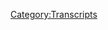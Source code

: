 {{DEFAULTSORT:
    #_TRANSCRIPT_0564:May 15-20, 2003
}}{{Transcript
    | title         = [[564: May 15-20, 2003]]
    | caption       = [https://knowledgefight.libsyn.com/564-may-15-20-2003 Listen to this episode on Libsyn]
    | episodeNumber = [[564: May 15-20, 2003|564]]
    | length        = 01:55:06
}}

{{MessageBox
    | header     = Warning: Bot Generated Content
    | text       = This transcript was automatically generated by transcription software and likely contains many mistakes and misattributions. Please check the audio for definitive quotes, attribution, and context.
    | image      = N3yvass4myg91.webp
    | imagewidth = 50px
    | id         = warning
}}

{{TranscriptBlock
    | name      = Unknown Speaker
    | timestamp = 00:00:00.000
    | text      = N-N-N-N-N-N-N-Knowledge Fight
}}

{{TranscriptBlock
    | name      = Unknown Speaker
    | timestamp = 00:00:12.880
    | text      = Dan and Jordan, I am sweating.
}}

{{TranscriptBlock
    | name      = Unknown Speaker
    | timestamp = 00:00:19.519
    | text      = Knowledgefight.com, it's time to pray.
}}

{{TranscriptBlock
    | name      = Unknown Speaker
    | timestamp = 00:00:21.320
    | text      = I have great respect for knowledgefight, knowledgefight.
}}

{{TranscriptBlock
    | name      = Unknown Speaker
    | timestamp = 00:00:25.120
    | text      = I'm sick of them posing as if they're the good guys, saying we are the bad guys, knowledgefight.
}}

{{TranscriptBlock
    | name      = Unknown Speaker
    | timestamp = 00:00:29.960
    | text      = Dan and Jordan, knowledgefight, need money, Andy in Kansas, stop it, Andy in Kansas, it's
}}

{{TranscriptBlock
    | name      = Unknown Speaker
    | timestamp = 00:00:46.280
    | text      = time to pray.
}}

{{TranscriptBlock
    | name      = Unknown Speaker
    | timestamp = 00:00:47.280
    | text      = Andy in Kansas, you're on the air, thanks for holding us.
}}

{{TranscriptBlock
    | name      = Unknown Speaker
    | timestamp = 00:00:49.280
    | text      = Hello Alex, I'm a first time caller, I'm a huge fan, I love your work, knowledgefight.com,
}}

{{TranscriptBlock
    | name      = Unknown Speaker
    | timestamp = 00:00:58.479
    | text      = I love you.
}}

{{TranscriptBlock
    | name      = Unknown Speaker
    | timestamp = 00:00:59.479
    | text      = Hey everybody, welcome back to knowledgefight, I'm Dan, I'm Jordan, we're a couple of dudes
}}

{{TranscriptBlock
    | name      = Unknown Speaker
    | timestamp = 00:01:02.359
    | text      = like to sit around, drink novelty beverages, worship at the altar of Selene, and talk a
}}

{{TranscriptBlock
    | name      = Unknown Speaker
    | timestamp = 00:01:06.359
    | text      = little bit about Alex Jones, oh indeed we are Dan, shit, ah come on, I wasn't going
}}

{{TranscriptBlock
    | name      = Unknown Speaker
    | timestamp = 00:01:10.680
    | text      = to talk about it, you added it, you barely added a little thing, we were going to just
}}

{{TranscriptBlock
    | name      = Unknown Speaker
    | timestamp = 00:01:13.519
    | text      = ride it on through, old habits, old habits, die hard, what are you going to do Dan, I
}}

{{TranscriptBlock
    | name      = Unknown Speaker
    | timestamp = 00:01:17.480
    | text      = don't know, I have a question for you, okay, I'll do that, I'll answer that question,
}}

{{TranscriptBlock
    | name      = Unknown Speaker
    | timestamp = 00:01:22.040
    | text      = what's your bright spot today, my bright spot today Jordan, I mentioned this to you, I decided
}}

{{TranscriptBlock
    | name      = Unknown Speaker
    | timestamp = 00:01:26.200
    | text      = that I was going to give Assassin's Creed Valhalla another chance, I mentioned on the
}}

{{TranscriptBlock
    | name      = Unknown Speaker
    | timestamp = 00:01:32.280
    | text      = show that I started playing it and I was enjoying it enough and then I just sort of lost interest,
}}

{{TranscriptBlock
    | name      = Unknown Speaker
    | timestamp = 00:01:36.599
    | text      = and I did not make it very far into it, and you were telling me that there's this new
}}

{{TranscriptBlock
    | name      = Unknown Speaker
    | timestamp = 00:01:40.719
    | text      = Ireland DLC, and so I decided I'll give this a shot, and you buried the lead, holy shit,
}}

{{TranscriptBlock
    | name      = Unknown Speaker
    | timestamp = 00:01:49.680
    | text      = I went to Ireland, and almost immediately, instead of a horse, you now can ride a giant
}}

{{TranscriptBlock
    | name      = Unknown Speaker
    | timestamp = 00:01:54.879
    | text      = cat around, I know, so my bright spot is now I'm riding around on a giant cat, I was hoping
}}

{{TranscriptBlock
    | name      = Unknown Speaker
    | timestamp = 00:02:01.879
    | text      = you would discover it on your own, because I knew you were going to blow your mind, it's
}}

{{TranscriptBlock
    | name      = Unknown Speaker
    | timestamp = 00:02:07.200
    | text      = the best, I have a giant cat that I'm riding around like a horse, and I couldn't be happier,
}}

{{TranscriptBlock
    | name      = Unknown Speaker
    | timestamp = 00:02:11.759
    | text      = that's all you need, that's all you need, that's all you've ever dreamed of, that's
}}

{{TranscriptBlock
    | name      = Unknown Speaker
    | timestamp = 00:02:14.719
    | text      = all you, yeah, no, absolutely, now the game is back in my good graces, and I will probably
}}

{{TranscriptBlock
    | name      = Unknown Speaker
    | timestamp = 00:02:20.800
    | text      = finish it, because I have a giant cat friend, that is why I have tried to throw as many
}}

{{TranscriptBlock
    | name      = Unknown Speaker
    | timestamp = 00:02:26.620
    | text      = pets at you in the other show we do, so that is nice, I like that, yeah, what about you?
}}

{{TranscriptBlock
    | name      = Unknown Speaker
    | timestamp = 00:02:33.479
    | text      = My bright spot, Dan, as you may know, or probably don't, the French Open is going on right now,
}}

{{TranscriptBlock
    | name      = Unknown Speaker
    | timestamp = 00:02:40.479
    | text      = oh no, and while you are listening to this, there's a good chance that Rafa and Djokovic
}}

{{TranscriptBlock
    | name      = Unknown Speaker
    | timestamp = 00:02:44.979
    | text      = are meeting for their roughly 600th time, Djokovic I think is ahead by one win, they're
}}

{{TranscriptBlock
    | name      = Unknown Speaker
    | timestamp = 00:02:51.960
    | text      = so close, they're the Kevin Owens and Sami Zayn of tennis, they've been going back and
}}

{{TranscriptBlock
    | name      = Unknown Speaker
    | timestamp = 00:02:57.039
    | text      = forth for a decade, they're destined to fight forever, forever and ever, they're the two
}}

{{TranscriptBlock
    | name      = Unknown Speaker
    | timestamp = 00:03:01.620
    | text      = best that ever lived, along with Federer, and it's just going to be great tomorrow,
}}

{{TranscriptBlock
    | name      = Unknown Speaker
    | timestamp = 00:03:08.240
    | text      = or today, or whatever you're listening to, I imagine Rafa's going to wind up winning,
}}

{{TranscriptBlock
    | name      = Unknown Speaker
    | timestamp = 00:03:13.840
    | text      = because Djokovic just looked a little bit shaky, but you never know, although you do,
}}

{{TranscriptBlock
    | name      = Unknown Speaker
    | timestamp = 00:03:18.139
    | text      = because Rafa has won the French Open 13 times, I feel like the French Open was happening
}}

{{TranscriptBlock
    | name      = Unknown Speaker
    | timestamp = 00:03:23.719
    | text      = like a week or two ago, I feel like this just keeps happening, it never stops, it's every
}}

{{TranscriptBlock
    | name      = Unknown Speaker
    | timestamp = 00:03:29.919
    | text      = year or so, no I just feel like there's some tennis thing that I just always assume is
}}

{{TranscriptBlock
    | name      = Unknown Speaker
    | timestamp = 00:03:34.240
    | text      = the French Open that's happening, yeah, well I mean, it's hard for me to tell the difference
}}

{{TranscriptBlock
    | name      = Unknown Speaker
    | timestamp = 00:03:37.780
    | text      = between any of this, if you talk about Rafa, you eventually mention that he won 13 French
}}

{{TranscriptBlock
    | name      = Unknown Speaker
    | timestamp = 00:03:42.199
    | text      = Opens, true, so Jordan, today we have an episode from the past, no, that's where things are
}}

{{TranscriptBlock
    | name      = Unknown Speaker
    | timestamp = 00:03:48.840
    | text      = better, I got sick of Jordan's shit, well that's fair, I got sick of Alex's shit in
}}

{{TranscriptBlock
    | name      = Unknown Speaker
    | timestamp = 00:03:54.520
    | text      = the present day, and you know, one of the things that was like, alright I'm definitely
}}

{{TranscriptBlock
    | name      = Unknown Speaker
    | timestamp = 00:03:59.000
    | text      = doing an episode about the past, was that I kept seeing people posting that picture
}}

{{TranscriptBlock
    | name      = Unknown Speaker
    | timestamp = 00:04:02.860
    | text      = of Alex at a strip club, and I just lost my patience with the present day, I don't understand
}}

{{TranscriptBlock
    | name      = Unknown Speaker
    | timestamp = 00:04:09.039
    | text      = how that ends up being like, a viral tweet on Twitter, like I don't, who cares, yeah
}}

{{TranscriptBlock
    | name      = Unknown Speaker
    | timestamp = 00:04:15.960
    | text      = that's my instant reaction, a lot of people were telling me about it and I was like, that's
}}

{{TranscriptBlock
    | name      = Unknown Speaker
    | timestamp = 00:04:20.199
    | text      = okay, he's a monster, good for him, he can go to, we can all go to a strip club whenever
}}

{{TranscriptBlock
    | name      = Unknown Speaker
    | timestamp = 00:04:26.959
    | text      = we want, whenever we want, that guy's a monster though, I don't care if he's at a strip club,
}}

{{TranscriptBlock
    | name      = Unknown Speaker
    | timestamp = 00:04:31.720
    | text      = it doesn't really, it doesn't really make anything, it doesn't make any larger point
}}

{{TranscriptBlock
    | name      = Unknown Speaker
    | timestamp = 00:04:36.079
    | text      = other than like, I think there's something weird about going to a strip club, I mean
}}

{{TranscriptBlock
    | name      = Unknown Speaker
    | timestamp = 00:04:40.439
    | text      = I suppose you could probably try and make the argument that it's hypocritical for him
}}

{{TranscriptBlock
    | name      = Unknown Speaker
    | timestamp = 00:04:45.240
    | text      = to be God-blasting all day, every day, and then be at a strip club, but yeah, it's so
}}

{{TranscriptBlock
    | name      = Unknown Speaker
    | timestamp = 00:04:50.959
    | text      = easy, it's stupid, you could say like, look I'm a man, or you could say, I went there
}}

{{TranscriptBlock
    | name      = Unknown Speaker
    | timestamp = 00:04:57.879
    | text      = because I had a business meeting and the people I was with wanted to go, you don't understand
}}

{{TranscriptBlock
    | name      = Unknown Speaker
    | timestamp = 00:05:01.480
    | text      = what it's like to be in the higher echelons of business, you're running your own business
}}

{{TranscriptBlock
    | name      = Unknown Speaker
    | timestamp = 00:05:04.759
    | text      = sometimes, you know there's a hundred ways you could get around the quote on quote hypocrisy
}}

{{TranscriptBlock
    | name      = Unknown Speaker
    | timestamp = 00:05:09.319
    | text      = of it, and I don't know, I didn't look into it too much, but it looked like he was in
}}

{{TranscriptBlock
    | name      = Unknown Speaker
    | timestamp = 00:05:12.759
    | text      = a bathroom, and look, I hate Alex Jones, I don't even know if that's a strip club, well
}}

{{TranscriptBlock
    | name      = Unknown Speaker
    | timestamp = 00:05:17.540
    | text      = I hate Alex Jones, and I will say that if someone was taking a picture of him in the
}}

{{TranscriptBlock
    | name      = Unknown Speaker
    | timestamp = 00:05:21.000
    | text      = bathroom, I think that is a violation of someone's rights of privacy, sure, and like, I don't
}}

{{TranscriptBlock
    | name      = Unknown Speaker
    | timestamp = 00:05:28.040
    | text      = think it's cool to take pictures of people in a bathroom, yeah, I think you're right,
}}

{{TranscriptBlock
    | name      = Unknown Speaker
    | timestamp = 00:05:32.600
    | text      = anyway, that's a good point, I was like, I don't know, I imagine maybe he has a rebuttal
}}

{{TranscriptBlock
    | name      = Unknown Speaker
    | timestamp = 00:05:37.240
    | text      = to that, but I don't want to talk about it, I just don't care, yeah, so today we're gonna
}}

{{TranscriptBlock
    | name      = Unknown Speaker
    | timestamp = 00:05:41.240
    | text      = be in the past and we're gonna be talking about May 15th to 20th, whoa, that's a lot,
}}

{{TranscriptBlock
    | name      = Unknown Speaker
    | timestamp = 00:05:46.079
    | text      = 2003, oh, blackjack, dammit, that's the wrong one again, roulette, this is a period that
}}

{{TranscriptBlock
    | name      = Unknown Speaker
    | timestamp = 00:05:53.279
    | text      = I've been looking forward to covering because as we know, the de-bathification begins, yes,
}}

{{TranscriptBlock
    | name      = Unknown Speaker
    | timestamp = 00:05:58.399
    | text      = around this time, he's been screaming about how they're gonna let the bath party run,
}}

{{TranscriptBlock
    | name      = Unknown Speaker
    | timestamp = 00:06:02.560
    | text      = everything, the baths are taking over, that's Bush's and the globalist's plan from the beginning,
}}

{{TranscriptBlock
    | name      = Unknown Speaker
    | timestamp = 00:06:07.600
    | text      = yes, they're going to be in charge of Iraq because they're basically CIA, exactly, and
}}

{{TranscriptBlock
    | name      = Unknown Speaker
    | timestamp = 00:06:12.560
    | text      = so I was interested to see how that would be affected by, you know, how Alex's rhetoric
}}

{{TranscriptBlock
    | name      = Unknown Speaker
    | timestamp = 00:06:20.079
    | text      = would be affected, yes, yeah, yeah, yeah, and then the second thing is that this is
}}

{{TranscriptBlock
    | name      = Unknown Speaker
    | timestamp = 00:06:24.319
    | text      = over the weekend, and this is when Alex goes to Kansas City to do that local radio station
}}

{{TranscriptBlock
    | name      = Unknown Speaker
    | timestamp = 00:06:28.800
    | text      = gig, that's right, we have a couple of dangling threads that are gonna come together in this
}}

{{TranscriptBlock
    | name      = Unknown Speaker
    | timestamp = 00:06:34.240
    | text      = episode and I'm excited to get to it, but first, let's say hello to some new wonks,
}}

{{TranscriptBlock
    | name      = Unknown Speaker
    | timestamp = 00:06:39.720
    | text      = so first, possibly Pluto, thank you so much, you are now a policy wonk, I'm a policy wonk,
}}

{{TranscriptBlock
    | name      = Unknown Speaker
    | timestamp = 00:06:43.839
    | text      = oh, thank you very much, dwarf planet, thank you, next, I like this one, W Neon Skousen,
}}

{{TranscriptBlock
    | name      = Unknown Speaker
    | timestamp = 00:06:49.040
    | text      = thank you so much, you are now a policy wonk, I'm a policy wonk, I like that one too, I
}}

{{TranscriptBlock
    | name      = Unknown Speaker
    | timestamp = 00:06:54.279
    | text      = would go to a CPA named W Neon Skousen, I would go to that if it was a Cold War themed
}}

{{TranscriptBlock
    | name      = Unknown Speaker
    | timestamp = 00:07:00.720
    | text      = laser tag place, that would be awesome, that would be dope, next, Liam, we know your favorite
}}

{{TranscriptBlock
    | name      = Unknown Speaker
    | timestamp = 00:07:06.480
    | text      = food is pickles, thank you so much, you are now a policy wonk, I'm a policy wonk, thank
}}

{{TranscriptBlock
    | name      = Unknown Speaker
    | timestamp = 00:07:10.519
    | text      = you Liam, yay, next, Omar Cha Cha, thank you so much, you are now a policy wonk, I'm a
}}

{{TranscriptBlock
    | name      = Unknown Speaker
    | timestamp = 00:07:15.519
    | text      = policy wonk, thank you very much Omar, thank you, and this is a shout out that a wonk asked
}}

{{TranscriptBlock
    | name      = Unknown Speaker
    | timestamp = 00:07:21.040
    | text      = us to give as a policy, honorary policy wonk I guess, that's Bunny Brigade Pennsylvania,
}}

{{TranscriptBlock
    | name      = Unknown Speaker
    | timestamp = 00:07:27.800
    | text      = Bunny Brigade PA, it's a bunny charity, like a rescue animal charity, oh okay, yeah, yeah,
}}

{{TranscriptBlock
    | name      = Unknown Speaker
    | timestamp = 00:07:32.240
    | text      = I'm way ahead, they're apparently trying to expand and you can go to their website and
}}

{{TranscriptBlock
    | name      = Unknown Speaker
    | timestamp = 00:07:36.839
    | text      = donate if you want to help save some bunnies, hell yeah, I was very close to trying to adopt
}}

{{TranscriptBlock
    | name      = Unknown Speaker
    | timestamp = 00:07:42.800
    | text      = one of them because I looked at the website and there's a couple that were very cute,
}}

{{TranscriptBlock
    | name      = Unknown Speaker
    | timestamp = 00:07:45.399
    | text      = of course there are, of course there are, you can't not adopt a bunny, no, anyway, Bunny
}}

{{TranscriptBlock
    | name      = Unknown Speaker
    | timestamp = 00:07:48.879
    | text      = Brigade PA, you're now a policy wonk, I'm a policy wonk, thank you very much, and then
}}

{{TranscriptBlock
    | name      = Unknown Speaker
    | timestamp = 00:07:53.319
    | text      = a couple technocrats here Jordan, we got Just Listen to Jordan stand up on YouTube and really
}}

{{TranscriptBlock
    | name      = Unknown Speaker
    | timestamp = 00:07:57.920
    | text      = enjoyed it, you're now a technocrat, and Derek's brother Connor, you're now a technocrat, and
}}

{{TranscriptBlock
    | name      = Unknown Speaker
    | timestamp = 00:08:03.800
    | text      = Derek hey, congratulations on your engagement recently, I hope you and Mallory have a great
}}

{{TranscriptBlock
    | name      = Unknown Speaker
    | timestamp = 00:08:08.839
    | text      = time with your lives, I don't know how to say words, you're now a technocrat, I'm a
}}

{{TranscriptBlock
    | name      = Unknown Speaker
    | timestamp = 00:08:14.040
    | text      = policy wonk, crikey mate, that's fantastic, have yourself a brew, how's your 401k doing
}}

{{TranscriptBlock
    | name      = Unknown Speaker
    | timestamp = 00:08:19.319
    | text      = bro?
}}

{{TranscriptBlock
    | name      = Unknown Speaker
    | timestamp = 00:08:20.319
    | text      = Alright, we gotta go full tilt boogie on this Watson alright, let's just get down to business,
}}

{{TranscriptBlock
    | name      = Unknown Speaker
    | timestamp = 00:08:23.720
    | text      = we ain't making that money off that heroin, why you pimps so good, my neck is freakishly
}}

{{TranscriptBlock
    | name      = Unknown Speaker
    | timestamp = 00:08:29.040
    | text      = large, I declare info war on you, thank you all, yes, thank you very much, especially
}}

{{TranscriptBlock
    | name      = Unknown Speaker
    | timestamp = 00:08:35.159
    | text      = to me for donating to our show, just to make sure everybody knows that I might have a stand
}}

{{TranscriptBlock
    | name      = Unknown Speaker
    | timestamp = 00:08:40.379
    | text      = up video on YouTube still, and I'm not sure if I do, but okay, so Jordan, we're gonna
}}

{{TranscriptBlock
    | name      = Unknown Speaker
    | timestamp = 00:08:46.840
    | text      = get into this here, but first, here is an out of context drop, man that was a good show,
}}

{{TranscriptBlock
    | name      = Unknown Speaker
    | timestamp = 00:08:52.600
    | text      = didn't cover all the news, covered a lot of it, okay, okay, okay, man that was a good
}}

{{TranscriptBlock
    | name      = Unknown Speaker
    | timestamp = 00:08:58.320
    | text      = C+, got a 75%, I'm feeling solid about this math test, holy shit, I nailed it, I did some
}}

{{TranscriptBlock
    | name      = Unknown Speaker
    | timestamp = 00:09:06.919
    | text      = of the things, that to me felt like really Alex Jones, that's very good, I do appreciate
}}

{{TranscriptBlock
    | name      = Unknown Speaker
    | timestamp = 00:09:15.840
    | text      = that, hey this is a good show, also I set the bar low, anyways, onto tomorrow, you gotta
}}

{{TranscriptBlock
    | name      = Unknown Speaker
    | timestamp = 00:09:21.519
    | text      = love yourself, you know, so we start here on the 15th, this is a Thursday, and Alex
}}

{{TranscriptBlock
    | name      = Unknown Speaker
    | timestamp = 00:09:29.519
    | text      = is still covering the bombing in Riyadh that had happened recently, if you recall it was
}}

{{TranscriptBlock
    | name      = Unknown Speaker
    | timestamp = 00:09:35.360
    | text      = a residential complex compound kind of area where a lot of Westerners were known to live,
}}

{{TranscriptBlock
    | name      = Unknown Speaker
    | timestamp = 00:09:41.259
    | text      = in the intervening time since then, some more information has come out about the particular
}}

{{TranscriptBlock
    | name      = Unknown Speaker
    | timestamp = 00:09:45.500
    | text      = Westerners that were living in these compounds that appeared to be the target of that, and
}}

{{TranscriptBlock
    | name      = Unknown Speaker
    | timestamp = 00:09:50.559
    | text      = so this is the direction the story is going to go.
}}

{{TranscriptBlock
    | name      = Unknown Speaker
    | timestamp = 00:09:53.480
    | text      = Local companies' employees die in Saudi bombing, now I had this on Infowars.com yesterday,
}}

{{TranscriptBlock
    | name      = Unknown Speaker
    | timestamp = 00:09:59.559
    | text      = I briefly mentioned it, I said two days ago, before it was even in the news, on my website
}}

{{TranscriptBlock
    | name      = Unknown Speaker
    | timestamp = 00:10:06.700
    | text      = and it's posted, the headline, you saw it, where I said, hmm, I bet the Carlisle Group
}}

{{TranscriptBlock
    | name      = Unknown Speaker
    | timestamp = 00:10:12.899
    | text      = is going to be involved, I bet they're involved in the rebuilding, well guess what, guess
}}

{{TranscriptBlock
    | name      = Unknown Speaker
    | timestamp = 00:10:19.519
    | text      = who owned the company and it just gotten done selling it and it still had connections to
}}

{{TranscriptBlock
    | name      = Unknown Speaker
    | timestamp = 00:10:24.820
    | text      = it as a subsidiary, the Carlisle Group, the Benlodons, the Bushes and the rest of them.
}}

{{TranscriptBlock
    | name      = Unknown Speaker
    | timestamp = 00:10:32.639
    | text      = So the company in question that were apparently the targets of this 2003 bombing in Riyadh
}}

{{TranscriptBlock
    | name      = Unknown Speaker
    | timestamp = 00:10:37.039
    | text      = was the Vinnell Corporation, it's a construction business that was founded in 1931 and has
}}

{{TranscriptBlock
    | name      = Unknown Speaker
    | timestamp = 00:10:42.179
    | text      = a deep history of international contracts for U.S. interests.
}}

{{TranscriptBlock
    | name      = Unknown Speaker
    | timestamp = 00:10:46.120
    | text      = For instance, during the Vietnam War, Vinnell was tasked with maintaining power plant systems
}}

{{TranscriptBlock
    | name      = Unknown Speaker
    | timestamp = 00:10:51.279
    | text      = over there overseas, they're actually pretty well known for this because in 1967, approximately
}}

{{TranscriptBlock
    | name      = Unknown Speaker
    | timestamp = 00:10:56.720
    | text      = 2,000 Korean workers at a Vinnell plant in Cameron Bay were dissatisfied enough with
}}

{{TranscriptBlock
    | name      = Unknown Speaker
    | timestamp = 00:11:02.279
    | text      = their conditions that they rioted.
}}

{{TranscriptBlock
    | name      = Unknown Speaker
    | timestamp = 00:11:04.320
    | text      = From Shelby Stanton's book, The Rise and Fall of an American Army, U.S. Ground Forces in
}}

{{TranscriptBlock
    | name      = Unknown Speaker
    | timestamp = 00:11:08.200
    | text      = Vietnam, 1965 to 1973, quote, the primary cause appears to have been dissatisfaction
}}

{{TranscriptBlock
    | name      = Unknown Speaker
    | timestamp = 00:11:13.960
    | text      = with the food served them, particularly the shortage of rice.
}}

{{TranscriptBlock
    | name      = Unknown Speaker
    | timestamp = 00:11:17.259
    | text      = The Koreans refused to eat their Saturday meal on November 18th and went to the Vinnell
}}

{{TranscriptBlock
    | name      = Unknown Speaker
    | timestamp = 00:11:21.519
    | text      = Mess Hall where they turned over tables and attacked several Americans.
}}

{{TranscriptBlock
    | name      = Unknown Speaker
    | timestamp = 00:11:25.799
    | text      = They forced the American project manager to eat some of their food to show them how bad
}}

{{TranscriptBlock
    | name      = Unknown Speaker
    | timestamp = 00:11:29.799
    | text      = it was.
}}

{{TranscriptBlock
    | name      = Unknown Speaker
    | timestamp = 00:11:30.799
    | text      = A Vinnell Corporation civilian took out his gun and shot three Koreans.
}}

{{TranscriptBlock
    | name      = Unknown Speaker
    | timestamp = 00:11:35.039
    | text      = He was then mobbed and severely injured and a Korean shot another American.
}}

{{TranscriptBlock
    | name      = Unknown Speaker
    | timestamp = 00:11:38.899
    | text      = The riot ended up lasting four days.
}}

{{TranscriptBlock
    | name      = Unknown Speaker
    | timestamp = 00:11:40.759
    | text      = Yeah, I was gonna say, like you say a company that does stuff for American government since
}}

{{TranscriptBlock
    | name      = Unknown Speaker
    | timestamp = 00:11:46.919
    | text      = 1931 and I'm like, I'm probably bad.
}}

{{TranscriptBlock
    | name      = Unknown Speaker
    | timestamp = 00:11:49.840
    | text      = Not since 1931.
}}

{{TranscriptBlock
    | name      = Unknown Speaker
    | timestamp = 00:11:51.399
    | text      = They were founded in 1931.
}}

{{TranscriptBlock
    | name      = Unknown Speaker
    | timestamp = 00:11:53.779
    | text      = But they have a long history of performing government contracts in what are probably
}}

{{TranscriptBlock
    | name      = Unknown Speaker
    | timestamp = 00:11:58.480
    | text      = war zones or a lot of the time.
}}

{{TranscriptBlock
    | name      = Unknown Speaker
    | timestamp = 00:12:01.279
    | text      = So they're bad.
}}

{{TranscriptBlock
    | name      = Unknown Speaker
    | timestamp = 00:12:02.279
    | text      = Yeah, and their involvement in government contracts began during the Chinese Civil War
}}

{{TranscriptBlock
    | name      = Unknown Speaker
    | timestamp = 00:12:06.039
    | text      = when they were hired to ship supplies, meaning weapons, to Chiang Kai-Shek's forces.
}}

{{TranscriptBlock
    | name      = Unknown Speaker
    | timestamp = 00:12:10.399
    | text      = Oh shit, was Alex right about everything?
}}

{{TranscriptBlock
    | name      = Unknown Speaker
    | timestamp = 00:12:12.720
    | text      = No.
}}

{{TranscriptBlock
    | name      = Unknown Speaker
    | timestamp = 00:12:13.720
    | text      = Oh, okay.
}}

{{TranscriptBlock
    | name      = Unknown Speaker
    | timestamp = 00:12:14.720
    | text      = Because they were sending weapons to Chiang Kai-Shek.
}}

{{TranscriptBlock
    | name      = Unknown Speaker
    | timestamp = 00:12:15.720
    | text      = Yes, I know.
}}

{{TranscriptBlock
    | name      = Unknown Speaker
    | timestamp = 00:12:16.720
    | text      = It was fighting against Mao.
}}

{{TranscriptBlock
    | name      = Unknown Speaker
    | timestamp = 00:12:20.360
    | text      = So I don't know, Alex has got a tough point there.
}}

{{TranscriptBlock
    | name      = Unknown Speaker
    | timestamp = 00:12:23.080
    | text      = What's really most notable about this company, however, is that in 1975 they landed a very
}}

{{TranscriptBlock
    | name      = Unknown Speaker
    | timestamp = 00:12:27.519
    | text      = lucrative contract to train the Saudi Arabian National Guard.
}}

{{TranscriptBlock
    | name      = Unknown Speaker
    | timestamp = 00:12:31.419
    | text      = This is almost certainly- Can they do that?
}}

{{TranscriptBlock
    | name      = Unknown Speaker
    | timestamp = 00:12:33.320
    | text      = Apparently they can.
}}

{{TranscriptBlock
    | name      = Unknown Speaker
    | timestamp = 00:12:35.080
    | text      = This is almost certainly why their building was a target for that attack in Riyadh.
}}

{{TranscriptBlock
    | name      = Unknown Speaker
    | timestamp = 00:12:38.940
    | text      = Not some obscure connection to people Alex is insisting on connecting everyone to back
}}

{{TranscriptBlock
    | name      = Unknown Speaker
    | timestamp = 00:12:42.799
    | text      = in 2003.
}}

{{TranscriptBlock
    | name      = Unknown Speaker
    | timestamp = 00:12:43.799
    | text      = In fact, their headquarters in Saudi Arabia had been bombed back in 1995, too.
}}

{{TranscriptBlock
    | name      = Unknown Speaker
    | timestamp = 00:12:48.120
    | text      = This is something that I think people know to do.
}}

{{TranscriptBlock
    | name      = Unknown Speaker
    | timestamp = 00:12:51.720
    | text      = Yeah, I mean, you're bad, so this happens.
}}

{{TranscriptBlock
    | name      = Unknown Speaker
    | timestamp = 00:12:56.320
    | text      = I think that the people who would be trying to attack the Saudi Arabian government, maybe
}}

{{TranscriptBlock
    | name      = Unknown Speaker
    | timestamp = 00:13:03.080
    | text      = some rebel types or terrorists, would know enough to be like, well, let's not just attack
}}

{{TranscriptBlock
    | name      = Unknown Speaker
    | timestamp = 00:13:09.580
    | text      = the government.
}}

{{TranscriptBlock
    | name      = Unknown Speaker
    | timestamp = 00:13:10.580
    | text      = Yeah, yeah, yeah.
}}

{{TranscriptBlock
    | name      = Unknown Speaker
    | timestamp = 00:13:11.580
    | text      = I mean, they're not using them with material stuff.
}}

{{TranscriptBlock
    | name      = Unknown Speaker
    | timestamp = 00:13:13.919
    | text      = It kind of makes sense.
}}

{{TranscriptBlock
    | name      = Unknown Speaker
    | timestamp = 00:13:15.919
    | text      = Yeah, yeah.
}}

{{TranscriptBlock
    | name      = Unknown Speaker
    | timestamp = 00:13:16.919
    | text      = Here's the connection between Vinil and Carlyle Group.
}}

{{TranscriptBlock
    | name      = Unknown Speaker
    | timestamp = 00:13:20.200
    | text      = In 1992, Vinil Corporation was bought by BDM International Incorporated, which in turn
}}

{{TranscriptBlock
    | name      = Unknown Speaker
    | timestamp = 00:13:25.419
    | text      = was owned by the Carlyle Group.
}}

{{TranscriptBlock
    | name      = Unknown Speaker
    | timestamp = 00:13:27.240
    | text      = However, in 1997, BDM was purchased by TRW Incorporated, which represented the end of
}}

{{TranscriptBlock
    | name      = Unknown Speaker
    | timestamp = 00:13:34.039
    | text      = their association with the Carlyle Group.
}}

{{TranscriptBlock
    | name      = Unknown Speaker
    | timestamp = 00:13:36.659
    | text      = According to an article in the Washington Post from 1997 about the deal, Carlyle had
}}

{{TranscriptBlock
    | name      = Unknown Speaker
    | timestamp = 00:13:40.720
    | text      = agreed to sell its entire stake and shares in the company to TRW in the acquisition,
}}

{{TranscriptBlock
    | name      = Unknown Speaker
    | timestamp = 00:13:45.120
    | text      = so there isn't even some minority ownership remaining the way Alex is pretending.
}}

{{TranscriptBlock
    | name      = Unknown Speaker
    | timestamp = 00:13:48.519
    | text      = Right, right, right, right.
}}

{{TranscriptBlock
    | name      = Unknown Speaker
    | timestamp = 00:13:49.720
    | text      = Then in 2002, TRW was bought by Northrop Grumman, so at the time Alex is recording this episode
}}

{{TranscriptBlock
    | name      = Unknown Speaker
    | timestamp = 00:13:55.960
    | text      = and he wants to talk about this company in the context of the military industrial complex,
}}

{{TranscriptBlock
    | name      = Unknown Speaker
    | timestamp = 00:13:59.919
    | text      = this would be the angle to take.
}}

{{TranscriptBlock
    | name      = Unknown Speaker
    | timestamp = 00:14:02.159
    | text      = It seems really simple, too, which is why you can't do it.
}}

{{TranscriptBlock
    | name      = Unknown Speaker
    | timestamp = 00:14:05.039
    | text      = It's too easy.
}}

{{TranscriptBlock
    | name      = Unknown Speaker
    | timestamp = 00:14:06.039
    | text      = By pointing fingers at the Carlyle Group, Alex is making this piece of information fit
}}

{{TranscriptBlock
    | name      = Unknown Speaker
    | timestamp = 00:14:09.279
    | text      = his pre-written narratives about Bush, but he's depriving the audience of access to any
}}

{{TranscriptBlock
    | name      = Unknown Speaker
    | timestamp = 00:14:13.039
    | text      = real context for the subject that he's covering.
}}

{{TranscriptBlock
    | name      = Unknown Speaker
    | timestamp = 00:14:16.080
    | text      = At the point Alex is on air here, the Carlyle Group was six years removed from selling Vinel's
}}

{{TranscriptBlock
    | name      = Unknown Speaker
    | timestamp = 00:14:20.279
    | text      = parent company, and even if they were owners of Vinel's parent company, still it wouldn't
}}

{{TranscriptBlock
    | name      = Unknown Speaker
    | timestamp = 00:14:25.100
    | text      = prove anything.
}}

{{TranscriptBlock
    | name      = Unknown Speaker
    | timestamp = 00:14:26.100
    | text      = Yeah.
}}

{{TranscriptBlock
    | name      = Unknown Speaker
    | timestamp = 00:14:27.100
    | text      = Oh, man.
}}

{{TranscriptBlock
    | name      = Unknown Speaker
    | timestamp = 00:14:28.100
    | text      = I mean, to a certain extent, I think once you're talking about a company that's been
}}

{{TranscriptBlock
    | name      = Unknown Speaker
    | timestamp = 00:14:34.700
    | text      = bought like three times in six years, I don't even know if any of these people have any
}}

{{TranscriptBlock
    | name      = Unknown Speaker
    | timestamp = 00:14:40.720
    | text      = idea what it is they're buying or selling at that highest level.
}}

{{TranscriptBlock
    | name      = Unknown Speaker
    | timestamp = 00:14:44.259
    | text      = You know what I'm saying?
}}

{{TranscriptBlock
    | name      = Unknown Speaker
    | timestamp = 00:14:45.919
    | text      = What do you mean George W. Bush knows what's going on or anything like that?
}}

{{TranscriptBlock
    | name      = Unknown Speaker
    | timestamp = 00:14:50.019
    | text      = He's got people who are just like, ah, we'll do all that stuff.
}}

{{TranscriptBlock
    | name      = Unknown Speaker
    | timestamp = 00:14:53.820
    | text      = He's bumbling around like a fool.
}}

{{TranscriptBlock
    | name      = Unknown Speaker
    | timestamp = 00:14:55.440
    | text      = I don't know.
}}

{{TranscriptBlock
    | name      = Unknown Speaker
    | timestamp = 00:14:56.500
    | text      = They don't know what they're doing if they're buying those kinds of companies and then selling
}}

{{TranscriptBlock
    | name      = Unknown Speaker
    | timestamp = 00:15:00.279
    | text      = them a year later.
}}

{{TranscriptBlock
    | name      = Unknown Speaker
    | timestamp = 00:15:01.279
    | text      = Well, from what I understand from reading some of these articles, it was a period of
}}

{{TranscriptBlock
    | name      = Unknown Speaker
    | timestamp = 00:15:04.899
    | text      = time where there was rampant consolidation and merger and going on in terms of these
}}

{{TranscriptBlock
    | name      = Unknown Speaker
    | timestamp = 00:15:10.120
    | text      = international contractors.
}}

{{TranscriptBlock
    | name      = Unknown Speaker
    | timestamp = 00:15:11.120
    | text      = Right.
}}

{{TranscriptBlock
    | name      = Unknown Speaker
    | timestamp = 00:15:12.120
    | text      = Right, right, right.
}}

{{TranscriptBlock
    | name      = Unknown Speaker
    | timestamp = 00:15:13.120
    | text      = And so that kind of explains a little bit of the moving around.
}}

{{TranscriptBlock
    | name      = Unknown Speaker
    | timestamp = 00:15:16.799
    | text      = Right.
}}

{{TranscriptBlock
    | name      = Unknown Speaker
    | timestamp = 00:15:17.799
    | text      = Right, right, right.
}}

{{TranscriptBlock
    | name      = Unknown Speaker
    | timestamp = 00:15:18.799
    | text      = Yeah.
}}

{{TranscriptBlock
    | name      = Unknown Speaker
    | timestamp = 00:15:19.799
    | text      = I don't know.
}}

{{TranscriptBlock
    | name      = Unknown Speaker
    | timestamp = 00:15:20.799
    | text      = It's not compelling.
}}

{{TranscriptBlock
    | name      = Unknown Speaker
    | timestamp = 00:15:21.799
    | text      = Just because you see the name Carlyle Group in the past of this company.
}}

{{TranscriptBlock
    | name      = Unknown Speaker
    | timestamp = 00:15:25.000
    | text      = Right.
}}

{{TranscriptBlock
    | name      = Unknown Speaker
    | timestamp = 00:15:26.000
    | text      = Right, right, right.
}}

{{TranscriptBlock
    | name      = Unknown Speaker
    | timestamp = 00:15:27.000
    | text      = I don't know.
}}

{{TranscriptBlock
    | name      = Unknown Speaker
    | timestamp = 00:15:28.000
    | text      = It's soft.
}}

{{TranscriptBlock
    | name      = Unknown Speaker
    | timestamp = 00:15:29.000
    | text      = Northrop Grumman is probably an easier name to just pull and be like, problem.
}}

{{TranscriptBlock
    | name      = Unknown Speaker
    | timestamp = 00:15:33.600
    | text      = Doesn't come up at all.
}}

{{TranscriptBlock
    | name      = Unknown Speaker
    | timestamp = 00:15:34.600
    | text      = See?
}}

{{TranscriptBlock
    | name      = Unknown Speaker
    | timestamp = 00:15:35.600
    | text      = No, but problem.
}}

{{TranscriptBlock
    | name      = Unknown Speaker
    | timestamp = 00:15:36.600
    | text      = You know?
}}

{{TranscriptBlock
    | name      = Unknown Speaker
    | timestamp = 00:15:37.600
    | text      = Weird that it doesn't come up at all.
}}

{{TranscriptBlock
    | name      = Unknown Speaker
    | timestamp = 00:15:38.600
    | text      = The name Northrop Grumman doesn't come up at all in Alex's conversation.
}}

{{TranscriptBlock
    | name      = Unknown Speaker
    | timestamp = 00:15:40.799
    | text      = I thought Alex has a stake in Northrop Grumman.
}}

{{TranscriptBlock
    | name      = Unknown Speaker
    | timestamp = 00:15:43.279
    | text      = No.
}}

{{TranscriptBlock
    | name      = Unknown Speaker
    | timestamp = 00:15:44.279
    | text      = See?
}}

{{TranscriptBlock
    | name      = Unknown Speaker
    | timestamp = 00:15:45.279
    | text      = Anybody can do it, Dan.
}}

{{TranscriptBlock
    | name      = Unknown Speaker
    | timestamp = 00:15:46.279
    | text      = Anybody can do it.
}}

{{TranscriptBlock
    | name      = Unknown Speaker
    | timestamp = 00:15:47.279
    | text      = Alex owns part of Northrop Grumman.
}}

{{TranscriptBlock
    | name      = Unknown Speaker
    | timestamp = 00:15:48.440
    | text      = So it's all a conspiracy that he's trying to get people to hate the, it's, anybody.
}}

{{TranscriptBlock
    | name      = Unknown Speaker
    | timestamp = 00:15:52.059
    | text      = As founded as anything else.
}}

{{TranscriptBlock
    | name      = Unknown Speaker
    | timestamp = 00:15:53.059
    | text      = Done.
}}

{{TranscriptBlock
    | name      = Unknown Speaker
    | timestamp = 00:15:54.059
    | text      = Yeah, anybody.
}}

{{TranscriptBlock
    | name      = Unknown Speaker
    | timestamp = 00:15:55.059
    | text      = Anybody.
}}

{{TranscriptBlock
    | name      = Unknown Speaker
    | timestamp = 00:15:56.059
    | text      = Apparently this Vinnell Corporation is also apparently a front for the CIA.
}}

{{TranscriptBlock
    | name      = Unknown Speaker
    | timestamp = 00:15:59.720
    | text      = Oh, okay.
}}

{{TranscriptBlock
    | name      = Unknown Speaker
    | timestamp = 00:16:00.720
    | text      = Turns out the firm was a cover for the CIA too.
}}

{{TranscriptBlock
    | name      = Unknown Speaker
    | timestamp = 00:16:03.720
    | text      = Oh, lo and behold, what got bombed was the CIA, hence the Times of London, and the Vinnells
}}

{{TranscriptBlock
    | name      = Unknown Speaker
    | timestamp = 00:16:12.399
    | text      = one-time owners of the Carlyle Group, shadowy CIA operations.
}}

{{TranscriptBlock
    | name      = Unknown Speaker
    | timestamp = 00:16:18.120
    | text      = Here are the mainstream articles, NBC and the Times of London, on the website Infowars.com
}}

{{TranscriptBlock
    | name      = Unknown Speaker
    | timestamp = 00:16:26.039
    | text      = right now.
}}

{{TranscriptBlock
    | name      = Unknown Speaker
    | timestamp = 00:16:27.159
    | text      = One of the things that I've learned to be very careful about when dealing with speculative
}}

{{TranscriptBlock
    | name      = Unknown Speaker
    | timestamp = 00:16:31.039
    | text      = information is claims that people or groups are fronts.
}}

{{TranscriptBlock
    | name      = Unknown Speaker
    | timestamp = 00:16:33.799
    | text      = This is an accusation that's really difficult to work with because generally speaking it's
}}

{{TranscriptBlock
    | name      = Unknown Speaker
    | timestamp = 00:16:37.639
    | text      = a claim that's made constantly without proof, and people who make the claim often seem to
}}

{{TranscriptBlock
    | name      = Unknown Speaker
    | timestamp = 00:16:42.080
    | text      = think that the burden of proof is on you to show that some group isn't a front, which
}}

{{TranscriptBlock
    | name      = Unknown Speaker
    | timestamp = 00:16:45.840
    | text      = is a trap.
}}

{{TranscriptBlock
    | name      = Unknown Speaker
    | timestamp = 00:16:47.460
    | text      = If you read any John Birch Society text or book from the anti-communist crusaders that
}}

{{TranscriptBlock
    | name      = Unknown Speaker
    | timestamp = 00:16:51.700
    | text      = Alex loves, one of the first things you'll notice is that every single thing is asserted
}}

{{TranscriptBlock
    | name      = Unknown Speaker
    | timestamp = 00:16:55.519
    | text      = to be a communist front, and none of it is ever substantiated.
}}

{{TranscriptBlock
    | name      = Unknown Speaker
    | timestamp = 00:16:59.279
    | text      = Gary Allen's book, Communist Revolution in the Streets, accuses literally every civil
}}

{{TranscriptBlock
    | name      = Unknown Speaker
    | timestamp = 00:17:03.519
    | text      = rights organization, every student activism group, and most bookstores of being communist
}}

{{TranscriptBlock
    | name      = Unknown Speaker
    | timestamp = 00:17:08.480
    | text      = fronts.
}}

{{TranscriptBlock
    | name      = Unknown Speaker
    | timestamp = 00:17:09.480
    | text      = And not in the sense that some communists might gravitate to these things.
}}

{{TranscriptBlock
    | name      = Unknown Speaker
    | timestamp = 00:17:13.240
    | text      = He's claiming that these exist explicitly as props of the communist party.
}}

{{TranscriptBlock
    | name      = Unknown Speaker
    | timestamp = 00:17:18.799
    | text      = It was Barnes and Nobleski, if you, alright.
}}

{{TranscriptBlock
    | name      = Unknown Speaker
    | timestamp = 00:17:22.920
    | text      = So anyway, my point is that it's one of the rhetorical tricks that I have the least interest
}}

{{TranscriptBlock
    | name      = Unknown Speaker
    | timestamp = 00:17:27.079
    | text      = in, is like an unsupported allegation that something or someone is a front.
}}

{{TranscriptBlock
    | name      = Unknown Speaker
    | timestamp = 00:17:31.400
    | text      = Nonsense.
}}

{{TranscriptBlock
    | name      = Unknown Speaker
    | timestamp = 00:17:32.400
    | text      = The question I just wrote down is like, after all these years, what does Alex think the
}}

{{TranscriptBlock
    | name      = Unknown Speaker
    | timestamp = 00:17:37.039
    | text      = CIA's portfolio actually looks like, like if there was a balance sheet of all of their
}}

{{TranscriptBlock
    | name      = Unknown Speaker
    | timestamp = 00:17:42.599
    | text      = fronts?
}}

{{TranscriptBlock
    | name      = Unknown Speaker
    | timestamp = 00:17:43.599
    | text      = Jesus.
}}

{{TranscriptBlock
    | name      = Unknown Speaker
    | timestamp = 00:17:44.599
    | text      = So in the case of Vinnell, there is an article in the London Times about how they were formerly
}}

{{TranscriptBlock
    | name      = Unknown Speaker
    | timestamp = 00:17:48.680
    | text      = owned by the Carlyle Group, and that the Carlyle Group had a history of contracting with intelligence
}}

{{TranscriptBlock
    | name      = Unknown Speaker
    | timestamp = 00:17:52.680
    | text      = organizations.
}}

{{TranscriptBlock
    | name      = Unknown Speaker
    | timestamp = 00:17:53.680
    | text      = Sure.
}}

{{TranscriptBlock
    | name      = Unknown Speaker
    | timestamp = 00:17:54.680
    | text      = Sure's the headline that Alex is talking about.
}}

{{TranscriptBlock
    | name      = Unknown Speaker
    | timestamp = 00:17:55.680
    | text      = Now, here's the thing.
}}

{{TranscriptBlock
    | name      = Unknown Speaker
    | timestamp = 00:17:57.720
    | text      = I would never come to you and say that Vinnell absolutely hasn't done some work with groups
}}

{{TranscriptBlock
    | name      = Unknown Speaker
    | timestamp = 00:18:03.160
    | text      = like the CIA.
}}

{{TranscriptBlock
    | name      = Unknown Speaker
    | timestamp = 00:18:04.160
    | text      = Sure.
}}

{{TranscriptBlock
    | name      = Unknown Speaker
    | timestamp = 00:18:05.160
    | text      = That's almost a certainty, considering their longstanding contract to train the Saudi National
}}

{{TranscriptBlock
    | name      = Unknown Speaker
    | timestamp = 00:18:09.559
    | text      = Guard.
}}

{{TranscriptBlock
    | name      = Unknown Speaker
    | timestamp = 00:18:10.559
    | text      = And allegations have been made.
}}

{{TranscriptBlock
    | name      = Unknown Speaker
    | timestamp = 00:18:12.960
    | text      = From a 2003 article in the LA Times, quote, in a memoir, former CIA operative Wilbur Crane
}}

{{TranscriptBlock
    | name      = Unknown Speaker
    | timestamp = 00:18:18.000
    | text      = Evelyn described using his title as Vinnell vice president as a cover while working in
}}

{{TranscriptBlock
    | name      = Unknown Speaker
    | timestamp = 00:18:23.079
    | text      = Africa and the Middle East in the early 1960s.
}}

{{TranscriptBlock
    | name      = Unknown Speaker
    | timestamp = 00:18:26.799
    | text      = It's definitely conceivable to imagine that at times people who work for the CIA have
}}

{{TranscriptBlock
    | name      = Unknown Speaker
    | timestamp = 00:18:30.319
    | text      = used fake employment at Vinnell as cover, but that alone doesn't demonstrate that the
}}

{{TranscriptBlock
    | name      = Unknown Speaker
    | timestamp = 00:18:34.720
    | text      = entire company itself is a front operation.
}}

{{TranscriptBlock
    | name      = Unknown Speaker
    | timestamp = 00:18:37.400
    | text      = I'm going out of my way to provide explanations for why Alex could be right, and I still don't
}}

{{TranscriptBlock
    | name      = Unknown Speaker
    | timestamp = 00:18:41.279
    | text      = think his argument stands up to scrutiny.
}}

{{TranscriptBlock
    | name      = Unknown Speaker
    | timestamp = 00:18:43.319
    | text      = No.
}}

{{TranscriptBlock
    | name      = Unknown Speaker
    | timestamp = 00:18:44.319
    | text      = No, I mean, here's what I get from all of the evidence.
}}

{{TranscriptBlock
    | name      = Unknown Speaker
    | timestamp = 00:18:50.839
    | text      = Something shady could be going on here.
}}

{{TranscriptBlock
    | name      = Unknown Speaker
    | timestamp = 00:18:53.599
    | text      = Here's what I get from Alex.
}}

{{TranscriptBlock
    | name      = Unknown Speaker
    | timestamp = 00:18:55.079
    | text      = It's the fucking globalists inside everybody.
}}

{{TranscriptBlock
    | name      = Unknown Speaker
    | timestamp = 00:18:57.440
    | text      = And we've proved it.
}}

{{TranscriptBlock
    | name      = Unknown Speaker
    | timestamp = 00:18:58.440
    | text      = Yeah, exactly.
}}

{{TranscriptBlock
    | name      = Unknown Speaker
    | timestamp = 00:18:59.440
    | text      = And it's like, man, I'm not saying nothing shady's going on, but I'm not saying nothing's
}}

{{TranscriptBlock
    | name      = Unknown Speaker
    | timestamp = 00:19:03.240
    | text      = not going on.
}}

{{TranscriptBlock
    | name      = Unknown Speaker
    | timestamp = 00:19:04.400
    | text      = Initially, after the bombing, it was suspected that the attacks were on a housing area known
}}

{{TranscriptBlock
    | name      = Unknown Speaker
    | timestamp = 00:19:08.240
    | text      = to be used by Westerners living in Riyadh.
}}

{{TranscriptBlock
    | name      = Unknown Speaker
    | timestamp = 00:19:10.559
    | text      = As more details came out, it became more clear that this was likely a targeted attack aimed
}}

{{TranscriptBlock
    | name      = Unknown Speaker
    | timestamp = 00:19:14.440
    | text      = at Vinnell.
}}

{{TranscriptBlock
    | name      = Unknown Speaker
    | timestamp = 00:19:16.000
    | text      = What makes a lot of sense is that, from the standpoint of people who might attack the
}}

{{TranscriptBlock
    | name      = Unknown Speaker
    | timestamp = 00:19:20.319
    | text      = Saudi government, like we were talking about, they're assisting and training the National
}}

{{TranscriptBlock
    | name      = Unknown Speaker
    | timestamp = 00:19:24.240
    | text      = Guard of Saudi Arabia, and you might see that as a high-profile target.
}}

{{TranscriptBlock
    | name      = Unknown Speaker
    | timestamp = 00:19:29.759
    | text      = If you're a rebel, it's hard not to view that as a combatant target.
}}

{{TranscriptBlock
    | name      = Unknown Speaker
    | timestamp = 00:19:35.220
    | text      = The CIA could outright run Vinnell, or they could just be a company that had close ties
}}

{{TranscriptBlock
    | name      = Unknown Speaker
    | timestamp = 00:19:39.920
    | text      = to the government and allowed CIA agents to use their business's name as part of the cover.
}}

{{TranscriptBlock
    | name      = Unknown Speaker
    | timestamp = 00:19:44.440
    | text      = Either way, I'm not sure it really matters, because the thing they're doing sucks.
}}

{{TranscriptBlock
    | name      = Unknown Speaker
    | timestamp = 00:19:50.160
    | text      = There's a much larger problem here with this entire state of private armies and war contractors,
}}

{{TranscriptBlock
    | name      = Unknown Speaker
    | timestamp = 00:19:55.099
    | text      = but instead of dealing with those things realistically, Alex just wants to jingle around keys like
}}

{{TranscriptBlock
    | name      = Unknown Speaker
    | timestamp = 00:19:59.640
    | text      = the CIA and Carlyle group, because distracting is easier than wrestling with difficult information
}}

{{TranscriptBlock
    | name      = Unknown Speaker
    | timestamp = 00:20:04.380
    | text      = and looking at the reality.
}}

{{TranscriptBlock
    | name      = Unknown Speaker
    | timestamp = 00:20:07.160
    | text      = That's what he's doing, and it's wild.
}}

{{TranscriptBlock
    | name      = Unknown Speaker
    | timestamp = 00:20:09.759
    | text      = I mean, then again, to a certain extent, it's hard not to look back in the context of, like,
}}

{{TranscriptBlock
    | name      = Unknown Speaker
    | timestamp = 00:20:15.640
    | text      = when he has Trump, he's fine with so much of this shit, you know?
}}

{{TranscriptBlock
    | name      = Unknown Speaker
    | timestamp = 00:20:20.180
    | text      = He likes Blackwater now.
}}

{{TranscriptBlock
    | name      = Unknown Speaker
    | timestamp = 00:20:21.559
    | text      = Yeah, he loves all of this stuff, so, you know, maybe part of the reason-
}}

{{TranscriptBlock
    | name      = Unknown Speaker
    | timestamp = 00:20:26.039
    | text      = He thinks Prince is a hero.
}}

{{TranscriptBlock
    | name      = Unknown Speaker
    | timestamp = 00:20:27.400
    | text      = Part of the reason maybe that he's doing all of these jangling keys kinds of things is
}}

{{TranscriptBlock
    | name      = Unknown Speaker
    | timestamp = 00:20:32.000
    | text      = because he wants the fundamental problems to stay the same, he just wants to be in control
}}

{{TranscriptBlock
    | name      = Unknown Speaker
    | timestamp = 00:20:36.960
    | text      = of those fundamental problems and how we react to them, you know?
}}

{{TranscriptBlock
    | name      = Unknown Speaker
    | timestamp = 00:20:41.119
    | text      = He wants to have a private army.
}}

{{TranscriptBlock
    | name      = Unknown Speaker
    | timestamp = 00:20:43.200
    | text      = So why would he complain about people who have private armies unless it's within the
}}

{{TranscriptBlock
    | name      = Unknown Speaker
    | timestamp = 00:20:47.160
    | text      = context of jangling keys over here, you know?
}}

{{TranscriptBlock
    | name      = Unknown Speaker
    | timestamp = 00:20:49.200
    | text      = Well, I mean, certainly, you know, libertarianism is not averse to private armies.
}}

{{TranscriptBlock
    | name      = Unknown Speaker
    | timestamp = 00:20:55.640
    | text      = No, no, no.
}}

{{TranscriptBlock
    | name      = Unknown Speaker
    | timestamp = 00:20:56.839
    | text      = Most libertarian thinkers seem to-
}}

{{TranscriptBlock
    | name      = Unknown Speaker
    | timestamp = 00:20:58.319
    | text      = As long as you get to join.
}}

{{TranscriptBlock
    | name      = Unknown Speaker
    | timestamp = 00:21:00.160
    | text      = Yeah.
}}

{{TranscriptBlock
    | name      = Unknown Speaker
    | timestamp = 00:21:01.160
    | text      = So, anyway, Alex has some more conspiracies about this company in Saudi.
}}

{{TranscriptBlock
    | name      = Unknown Speaker
    | timestamp = 00:21:06.079
    | text      = Turns out that 50 plus of the 70 employees were gone on a training mission and-
}}

{{TranscriptBlock
    | name      = Unknown Speaker
    | timestamp = 00:21:14.160
    | text      = So he's saying that 50 of the 70 employees at Vinil were gone on a training mission,
}}

{{TranscriptBlock
    | name      = Unknown Speaker
    | timestamp = 00:21:18.680
    | text      = but what he's doing is he's trying to create the false impression in the listener's head.
}}

{{TranscriptBlock
    | name      = Unknown Speaker
    | timestamp = 00:21:23.839
    | text      = Whenever there's an attack, you'll always hear claims that some select group was warned
}}

{{TranscriptBlock
    | name      = Unknown Speaker
    | timestamp = 00:21:26.940
    | text      = not to be there or had been removed from the area beforehand because claims like this seem
}}

{{TranscriptBlock
    | name      = Unknown Speaker
    | timestamp = 00:21:31.220
    | text      = to be really strong indications of foreknowledge and probably it's a false lie.
}}

{{TranscriptBlock
    | name      = Unknown Speaker
    | timestamp = 00:21:35.839
    | text      = Of course.
}}

{{TranscriptBlock
    | name      = Unknown Speaker
    | timestamp = 00:21:36.839
    | text      = Alex wants you to think that 50 of the seven employees there weren't at work that day,
}}

{{TranscriptBlock
    | name      = Unknown Speaker
    | timestamp = 00:21:40.519
    | text      = which is suspicious, but that's not the situation.
}}

{{TranscriptBlock
    | name      = Unknown Speaker
    | timestamp = 00:21:43.359
    | text      = The buildings that were bombed were a residential compound where 70 American employees lived.
}}

{{TranscriptBlock
    | name      = Unknown Speaker
    | timestamp = 00:21:48.960
    | text      = I'm not sure where Alex is getting the 50 number from, but nine employees died and 15
}}

{{TranscriptBlock
    | name      = Unknown Speaker
    | timestamp = 00:21:53.440
    | text      = were hospitalized, not counting many who were merely treated for minor injuries.
}}

{{TranscriptBlock
    | name      = Unknown Speaker
    | timestamp = 00:21:57.119
    | text      = Jesus.
}}

{{TranscriptBlock
    | name      = Unknown Speaker
    | timestamp = 00:21:58.119
    | text      = Also, if people who worked at Vinil weren't at home, they almost by definition would be
}}

{{TranscriptBlock
    | name      = Unknown Speaker
    | timestamp = 00:22:02.200
    | text      = on a training mission since the reason they're in Saudi Arabia is a training mission.
}}

{{TranscriptBlock
    | name      = Unknown Speaker
    | timestamp = 00:22:06.519
    | text      = The words Alex is saying actually mean nothing, but they're meant to create a denser air of
}}

{{TranscriptBlock
    | name      = Unknown Speaker
    | timestamp = 00:22:10.319
    | text      = suspicion around the bombing, which is unearned by the information that he's actually presenting.
}}

{{TranscriptBlock
    | name      = Unknown Speaker
    | timestamp = 00:22:14.839
    | text      = It does seem like he's even presenting it the exact opposite way in as far as they were
}}

{{TranscriptBlock
    | name      = Unknown Speaker
    | timestamp = 00:22:20.559
    | text      = just at work.
}}

{{TranscriptBlock
    | name      = Unknown Speaker
    | timestamp = 00:22:23.160
    | text      = He's like, they're on a training mission, meaning they're not at work, but in this circumstance,
}}

{{TranscriptBlock
    | name      = Unknown Speaker
    | timestamp = 00:22:27.200
    | text      = they're at work.
}}

{{TranscriptBlock
    | name      = Unknown Speaker
    | timestamp = 00:22:28.799
    | text      = They're not at home.
}}

{{TranscriptBlock
    | name      = Unknown Speaker
    | timestamp = 00:22:29.799
    | text      = Yeah, he's meaning it to be like they were sent to UAE.
}}

{{TranscriptBlock
    | name      = Unknown Speaker
    | timestamp = 00:22:35.480
    | text      = Right, right, right.
}}

{{TranscriptBlock
    | name      = Unknown Speaker
    | timestamp = 00:22:38.119
    | text      = He's trying to sell it like if the Pentagon got exploded tomorrow, but all the top generals
}}

{{TranscriptBlock
    | name      = Unknown Speaker
    | timestamp = 00:22:42.640
    | text      = escaped miraculously the day before, you're like, well, that's suspicious as shit instead
}}

{{TranscriptBlock
    | name      = Unknown Speaker
    | timestamp = 00:22:47.019
    | text      = of like-
}}

{{TranscriptBlock
    | name      = Unknown Speaker
    | timestamp = 00:22:48.019
    | text      = That's exactly what he's doing.
}}

{{TranscriptBlock
    | name      = Unknown Speaker
    | timestamp = 00:22:49.019
    | text      = They all just went to work that day.
}}

{{TranscriptBlock
    | name      = Unknown Speaker
    | timestamp = 00:22:50.019
    | text      = It was a normal day.
}}

{{TranscriptBlock
    | name      = Unknown Speaker
    | timestamp = 00:22:51.019
    | text      = He's saying all the higher ups were gone, and he literally does say a couple of times
}}

{{TranscriptBlock
    | name      = Unknown Speaker
    | timestamp = 00:22:54.160
    | text      = like, the janitors were the ones who were-
}}

{{TranscriptBlock
    | name      = Unknown Speaker
    | timestamp = 00:22:56.680
    | text      = Okay.
}}

{{TranscriptBlock
    | name      = Unknown Speaker
    | timestamp = 00:22:57.680
    | text      = I don't know about this.
}}

{{TranscriptBlock
    | name      = Unknown Speaker
    | timestamp = 00:22:59.640
    | text      = So Alex jumps off this topic, and he reads a bit of an op-ed by Joseph Farah, the guy
}}

{{TranscriptBlock
    | name      = Unknown Speaker
    | timestamp = 00:23:05.480
    | text      = who runs WorldNetDaily.
}}

{{TranscriptBlock
    | name      = Unknown Speaker
    | timestamp = 00:23:06.480
    | text      = Sure.
}}

{{TranscriptBlock
    | name      = Unknown Speaker
    | timestamp = 00:23:07.480
    | text      = I bet it's great.
}}

{{TranscriptBlock
    | name      = Unknown Speaker
    | timestamp = 00:23:08.480
    | text      = Well, one of the things that I think is really fascinating about this is that Alex doesn't
}}

{{TranscriptBlock
    | name      = Unknown Speaker
    | timestamp = 00:23:13.279
    | text      = seem to like WorldNetDaily in 2003.
}}

{{TranscriptBlock
    | name      = Unknown Speaker
    | timestamp = 00:23:16.319
    | text      = I'm just so confused.
}}

{{TranscriptBlock
    | name      = Unknown Speaker
    | timestamp = 00:23:18.359
    | text      = He doesn't consider them allies.
}}

{{TranscriptBlock
    | name      = Unknown Speaker
    | timestamp = 00:23:19.759
    | text      = I'm furious.
}}

{{TranscriptBlock
    | name      = Unknown Speaker
    | timestamp = 00:23:20.759
    | text      = So anyway, this is going to start with him reading from the article and then expounding
}}

{{TranscriptBlock
    | name      = Unknown Speaker
    | timestamp = 00:23:25.400
    | text      = a little bit on some of his feelings.
}}

{{TranscriptBlock
    | name      = Unknown Speaker
    | timestamp = 00:23:27.720
    | text      = Most people need to rethink their notions about the political spectrum and the left
}}

{{TranscriptBlock
    | name      = Unknown Speaker
    | timestamp = 00:23:31.000
    | text      = end.
}}

{{TranscriptBlock
    | name      = Unknown Speaker
    | timestamp = 00:23:32.799
    | text      = Most people agree you have communism, total government control over the means of production
}}

{{TranscriptBlock
    | name      = Unknown Speaker
    | timestamp = 00:23:36.960
    | text      = and property.
}}

{{TranscriptBlock
    | name      = Unknown Speaker
    | timestamp = 00:23:37.960
    | text      = It's the other end of the spectrum that many get confused.
}}

{{TranscriptBlock
    | name      = Unknown Speaker
    | timestamp = 00:23:40.880
    | text      = Ask most left-wingers, and they'll suggest that fascism is on the extreme right, 180
}}

{{TranscriptBlock
    | name      = Unknown Speaker
    | timestamp = 00:23:44.880
    | text      = degrees from communism.
}}

{{TranscriptBlock
    | name      = Unknown Speaker
    | timestamp = 00:23:45.880
    | text      = Uh-uh.
}}

{{TranscriptBlock
    | name      = Unknown Speaker
    | timestamp = 00:23:46.880
    | text      = Wow, Farah.
}}

{{TranscriptBlock
    | name      = Unknown Speaker
    | timestamp = 00:23:47.880
    | text      = You've been listening to the show.
}}

{{TranscriptBlock
    | name      = Unknown Speaker
    | timestamp = 00:23:48.880
    | text      = We know a lot of WorldNetDaily writers listen, and you've admitted that.
}}

{{TranscriptBlock
    | name      = Unknown Speaker
    | timestamp = 00:23:51.319
    | text      = I've got news for you, friends.
}}

{{TranscriptBlock
    | name      = Unknown Speaker
    | timestamp = 00:23:53.640
    | text      = Fascism and communism are ideological kissing cousins.
}}

{{TranscriptBlock
    | name      = Unknown Speaker
    | timestamp = 00:23:56.079
    | text      = Boy, you said it.
}}

{{TranscriptBlock
    | name      = Unknown Speaker
    | timestamp = 00:23:57.359
    | text      = I would place fascism and socialism just a few degrees to the right of communism.
}}

{{TranscriptBlock
    | name      = Unknown Speaker
    | timestamp = 00:24:01.680
    | text      = No, Farah.
}}

{{TranscriptBlock
    | name      = Unknown Speaker
    | timestamp = 00:24:02.680
    | text      = It's not left-right.
}}

{{TranscriptBlock
    | name      = Unknown Speaker
    | timestamp = 00:24:03.680
    | text      = What?
}}

{{TranscriptBlock
    | name      = Unknown Speaker
    | timestamp = 00:24:04.680
    | text      = Fascism, communism, socialism, all on the command and control, tyranny, serfdom, feudalism,
}}

{{TranscriptBlock
    | name      = Unknown Speaker
    | timestamp = 00:24:10.000
    | text      = and republics, constitutional republics, are on the other end of that spectrum.
}}

{{TranscriptBlock
    | name      = Unknown Speaker
    | timestamp = 00:24:15.640
    | text      = Get a little more sophisticated.
}}

{{TranscriptBlock
    | name      = Unknown Speaker
    | timestamp = 00:24:16.640
    | text      = I think you are.
}}

{{TranscriptBlock
    | name      = Unknown Speaker
    | timestamp = 00:24:17.640
    | text      = I think you know.
}}

{{TranscriptBlock
    | name      = Unknown Speaker
    | timestamp = 00:24:18.640
    | text      = They've got to keep you in that left-right.
}}

{{TranscriptBlock
    | name      = Unknown Speaker
    | timestamp = 00:24:20.599
    | text      = You think you get a choice when really you're on the big government side.
}}

{{TranscriptBlock
    | name      = Unknown Speaker
    | timestamp = 00:24:23.680
    | text      = That's weird.
}}

{{TranscriptBlock
    | name      = Unknown Speaker
    | timestamp = 00:24:24.680
    | text      = Words, words, words, words, words, words, words, words, words, words.
}}

{{TranscriptBlock
    | name      = Unknown Speaker
    | timestamp = 00:24:28.720
    | text      = Yeah.
}}

{{TranscriptBlock
    | name      = Unknown Speaker
    | timestamp = 00:24:29.720
    | text      = Alex loves WorldNetDaily now and has over large stretches of his career, but he seems
}}

{{TranscriptBlock
    | name      = Unknown Speaker
    | timestamp = 00:24:34.519
    | text      = to think that they're neo-cons at this point, and he thinks that this op-ed that Joseph
}}

{{TranscriptBlock
    | name      = Unknown Speaker
    | timestamp = 00:24:40.720
    | text      = Farah wrote is an indication that they're coming around or something, and so he's excited.
}}

{{TranscriptBlock
    | name      = Unknown Speaker
    | timestamp = 00:24:46.519
    | text      = I'm less interested in that op-ed than I am in Alex's discussion about some of the more
}}

{{TranscriptBlock
    | name      = Unknown Speaker
    | timestamp = 00:24:50.559
    | text      = the specifics about his belief that the right-left paradigm is an illusion.
}}

{{TranscriptBlock
    | name      = Unknown Speaker
    | timestamp = 00:24:54.960
    | text      = I'm a big fan of how he confuses economic systems, government systems, any number of
}}

{{TranscriptBlock
    | name      = Unknown Speaker
    | timestamp = 00:25:01.279
    | text      = different things.
}}

{{TranscriptBlock
    | name      = Unknown Speaker
    | timestamp = 00:25:02.279
    | text      = Listening to mostly more current episodes of Alex's show from the past five or six years,
}}

{{TranscriptBlock
    | name      = Unknown Speaker
    | timestamp = 00:25:06.960
    | text      = you get the sense that that idea had something to do with political parties.
}}

{{TranscriptBlock
    | name      = Unknown Speaker
    | timestamp = 00:25:11.039
    | text      = Even at the end of the clip, he's making reference to the left and the right having something
}}

{{TranscriptBlock
    | name      = Unknown Speaker
    | timestamp = 00:25:14.259
    | text      = to do with giving you the illusion of having a choice, which feels like he's talking about
}}

{{TranscriptBlock
    | name      = Unknown Speaker
    | timestamp = 00:25:18.019
    | text      = voting and political parties.
}}

{{TranscriptBlock
    | name      = Unknown Speaker
    | timestamp = 00:25:19.680
    | text      = Yeah, yeah, yeah.
}}

{{TranscriptBlock
    | name      = Unknown Speaker
    | timestamp = 00:25:20.680
    | text      = However, listening to these 2003 episodes, the concept has sort of taken a different
}}

{{TranscriptBlock
    | name      = Unknown Speaker
    | timestamp = 00:25:24.440
    | text      = shape.
}}

{{TranscriptBlock
    | name      = Unknown Speaker
    | timestamp = 00:25:25.440
    | text      = Since Alex talks a little bit more about what he actually means back then, and I have to
}}

{{TranscriptBlock
    | name      = Unknown Speaker
    | timestamp = 00:25:28.759
    | text      = say that I think it's actually way stupider than I thought it was, it actually seems like
}}

{{TranscriptBlock
    | name      = Unknown Speaker
    | timestamp = 00:25:33.200
    | text      = a political philosophy that's tailor-made to be defined by opposition, which goes a
}}

{{TranscriptBlock
    | name      = Unknown Speaker
    | timestamp = 00:25:37.839
    | text      = long way toward helping make sense of how the show seemed nonsensical in the Trump era
}}

{{TranscriptBlock
    | name      = Unknown Speaker
    | timestamp = 00:25:41.480
    | text      = and now.
}}

{{TranscriptBlock
    | name      = Unknown Speaker
    | timestamp = 00:25:43.319
    | text      = When Alex is discussing the illusion of the left-right paradigm, I believe you have to
}}

{{TranscriptBlock
    | name      = Unknown Speaker
    | timestamp = 00:25:46.440
    | text      = just completely get ideas of liberal or conservative politics out of your head.
}}

{{TranscriptBlock
    | name      = Unknown Speaker
    | timestamp = 00:25:50.579
    | text      = I think Alex is operating on a completely different axis, which is essentially just
}}

{{TranscriptBlock
    | name      = Unknown Speaker
    | timestamp = 00:25:54.039
    | text      = government is bad.
}}

{{TranscriptBlock
    | name      = Unknown Speaker
    | timestamp = 00:25:56.079
    | text      = It's a pretty childish thing to express as your fundamental political belief, especially
}}

{{TranscriptBlock
    | name      = Unknown Speaker
    | timestamp = 00:25:59.839
    | text      = if you don't have the courage to just come out and be a full-on anarchist.
}}

{{TranscriptBlock
    | name      = Unknown Speaker
    | timestamp = 00:26:03.299
    | text      = If you're against big government, then I'd like to remind you that small government is
}}

{{TranscriptBlock
    | name      = Unknown Speaker
    | timestamp = 00:26:06.299
    | text      = fucking huge compared to no government.
}}

{{TranscriptBlock
    | name      = Unknown Speaker
    | timestamp = 00:26:10.279
    | text      = Leaving that aside, I want to discuss for a second why Alex's conception of this being
}}

{{TranscriptBlock
    | name      = Unknown Speaker
    | timestamp = 00:26:13.940
    | text      = the only relevant excess in politics is woefully dumb and not the way to look at the world.
}}

{{TranscriptBlock
    | name      = Unknown Speaker
    | timestamp = 00:26:18.839
    | text      = The sole factor Alex considers in terms of ideology is whether or not something is a
}}

{{TranscriptBlock
    | name      = Unknown Speaker
    | timestamp = 00:26:22.759
    | text      = system that includes government control of the public, the command and control aspect.
}}

{{TranscriptBlock
    | name      = Unknown Speaker
    | timestamp = 00:26:28.440
    | text      = On the one side of the spectrum, he puts communism, socialism, and fascism as systems with high
}}

{{TranscriptBlock
    | name      = Unknown Speaker
    | timestamp = 00:26:32.299
    | text      = government control, and at the other end, he has this idealized version of a constitutional
}}

{{TranscriptBlock
    | name      = Unknown Speaker
    | timestamp = 00:26:36.519
    | text      = republic, which I guess is supposed to have minimal government control, I guess.
}}

{{TranscriptBlock
    | name      = Unknown Speaker
    | timestamp = 00:26:40.200
    | text      = I don't know.
}}

{{TranscriptBlock
    | name      = Unknown Speaker
    | timestamp = 00:26:41.200
    | text      = If that's the only factor that matters, then there should be no difference to Alex between
}}

{{TranscriptBlock
    | name      = Unknown Speaker
    | timestamp = 00:26:45.680
    | text      = anarcho-capitalism and libertarian socialism.
}}

{{TranscriptBlock
    | name      = Unknown Speaker
    | timestamp = 00:26:49.400
    | text      = Both advocate for the elimination of the centralized state, which would result in a system with
}}

{{TranscriptBlock
    | name      = Unknown Speaker
    | timestamp = 00:26:53.039
    | text      = even less governmental control over the public than exists in a republic.
}}

{{TranscriptBlock
    | name      = Unknown Speaker
    | timestamp = 00:26:57.039
    | text      = Both are conceived around people existing in a stateless world, characterized by voluntarily
}}

{{TranscriptBlock
    | name      = Unknown Speaker
    | timestamp = 00:27:01.079
    | text      = constructed groups.
}}

{{TranscriptBlock
    | name      = Unknown Speaker
    | timestamp = 00:27:03.240
    | text      = But obviously, these two ideologies have stark differences.
}}

{{TranscriptBlock
    | name      = Unknown Speaker
    | timestamp = 00:27:08.059
    | text      = One of the biggest is their stance on private property.
}}

{{TranscriptBlock
    | name      = Unknown Speaker
    | timestamp = 00:27:11.759
    | text      = Anarcho-capitalists believe the right to private property is essentially the bedrock of society,
}}

{{TranscriptBlock
    | name      = Unknown Speaker
    | timestamp = 00:27:15.119
    | text      = whereas libertarian socialists would view the accumulation of private property to be
}}

{{TranscriptBlock
    | name      = Unknown Speaker
    | timestamp = 00:27:19.920
    | text      = an instance of the same oppression one might face from the state, just being carried out
}}

{{TranscriptBlock
    | name      = Unknown Speaker
    | timestamp = 00:27:23.480
    | text      = by a private corporation.
}}

{{TranscriptBlock
    | name      = Unknown Speaker
    | timestamp = 00:27:25.440
    | text      = It's very obvious if you look at these two systems that Alex isn't really being honest
}}

{{TranscriptBlock
    | name      = Unknown Speaker
    | timestamp = 00:27:28.720
    | text      = about his political preferences.
}}

{{TranscriptBlock
    | name      = Unknown Speaker
    | timestamp = 00:27:30.240
    | text      = If there's two schools of thought which both eschew centralized governmental control, there
}}

{{TranscriptBlock
    | name      = Unknown Speaker
    | timestamp = 00:27:35.279
    | text      = are still political preferences that Alex has that are on the left-right spectrum.
}}

{{TranscriptBlock
    | name      = Unknown Speaker
    | timestamp = 00:27:40.880
    | text      = Private property is a matter of the left-right spectrum.
}}

{{TranscriptBlock
    | name      = Unknown Speaker
    | timestamp = 00:27:43.160
    | text      = While it's true that most center-left and center-right people tend to agree that private
}}

{{TranscriptBlock
    | name      = Unknown Speaker
    | timestamp = 00:27:46.839
    | text      = property ownership is good, that's not true when you go to the further ends of the spectrum.
}}

{{TranscriptBlock
    | name      = Unknown Speaker
    | timestamp = 00:27:51.380
    | text      = Further-left ideologies tend to favor communal ownership of private property or democratized
}}

{{TranscriptBlock
    | name      = Unknown Speaker
    | timestamp = 00:27:55.599
    | text      = workplaces.
}}

{{TranscriptBlock
    | name      = Unknown Speaker
    | timestamp = 00:27:56.599
    | text      = Conversely, further-right ideologies tend to believe that private property rights are
}}

{{TranscriptBlock
    | name      = Unknown Speaker
    | timestamp = 00:28:00.839
    | text      = inalienable human rights, and they have no problem with exploitative workplaces because
}}

{{TranscriptBlock
    | name      = Unknown Speaker
    | timestamp = 00:28:04.960
    | text      = employment is a voluntary relationship.
}}

{{TranscriptBlock
    | name      = Unknown Speaker
    | timestamp = 00:28:08.079
    | text      = Alex presents himself as being above the left-right paradigm because he wants you to think that
}}

{{TranscriptBlock
    | name      = Unknown Speaker
    | timestamp = 00:28:11.480
    | text      = he's talking about democrat-republican two-party system stuff that exists in the United States.
}}

{{TranscriptBlock
    | name      = Unknown Speaker
    | timestamp = 00:28:17.119
    | text      = He wants you to think that because most people are disenfranchised with that two-party system,
}}

{{TranscriptBlock
    | name      = Unknown Speaker
    | timestamp = 00:28:20.960
    | text      = and it's an easy thing to find agreement with.
}}

{{TranscriptBlock
    | name      = Unknown Speaker
    | timestamp = 00:28:23.420
    | text      = Most people would be like, yeah, you know, these aren't fully, they don't fully encapsulate
}}

{{TranscriptBlock
    | name      = Unknown Speaker
    | timestamp = 00:28:28.319
    | text      = my ideology.
}}

{{TranscriptBlock
    | name      = Unknown Speaker
    | timestamp = 00:28:29.319
    | text      = And if you look at it as like a line between the two parties, yes, that is an illusion.
}}

{{TranscriptBlock
    | name      = Unknown Speaker
    | timestamp = 00:28:36.839
    | text      = That's what he wants you to think, but that's not what he's talking about.
}}

{{TranscriptBlock
    | name      = Unknown Speaker
    | timestamp = 00:28:40.759
    | text      = It's important to recognize that, and recognize that he's a liar.
}}

{{TranscriptBlock
    | name      = Unknown Speaker
    | timestamp = 00:28:44.759
    | text      = When he says that he's above the left-right paradigm, what he's actually saying is that
}}

{{TranscriptBlock
    | name      = Unknown Speaker
    | timestamp = 00:28:47.599
    | text      = he hates government, that he lacks the political depth to coherently advocate for the form
}}

{{TranscriptBlock
    | name      = Unknown Speaker
    | timestamp = 00:28:52.000
    | text      = of anarchy that he would prefer, and so he just pretends that the answer is a constitutional
}}

{{TranscriptBlock
    | name      = Unknown Speaker
    | timestamp = 00:28:56.279
    | text      = republic.
}}

{{TranscriptBlock
    | name      = Unknown Speaker
    | timestamp = 00:28:57.279
    | text      = Yeah, I mean, I would also add into that, that level of, you know, the type of person
}}

{{TranscriptBlock
    | name      = Unknown Speaker
    | timestamp = 00:29:04.880
    | text      = who wants capitalism, but you know, they're not going to be the people grounded underneath
}}

{{TranscriptBlock
    | name      = Unknown Speaker
    | timestamp = 00:29:10.640
    | text      = the boot of capitalism.
}}

{{TranscriptBlock
    | name      = Unknown Speaker
    | timestamp = 00:29:12.119
    | text      = You know, look, listen, I think, you know, people shouldn't have all of this money.
}}

{{TranscriptBlock
    | name      = Unknown Speaker
    | timestamp = 00:29:18.960
    | text      = I mean, I should have all of this money, obviously, but people shouldn't have all this money,
}}

{{TranscriptBlock
    | name      = Unknown Speaker
    | timestamp = 00:29:23.839
    | text      = you know?
}}

{{TranscriptBlock
    | name      = Unknown Speaker
    | timestamp = 00:29:24.839
    | text      = Because again, you want to preserve so much of the system that gives you power over everybody
}}

{{TranscriptBlock
    | name      = Unknown Speaker
    | timestamp = 00:29:29.640
    | text      = else, instead of being like, look, I don't want any government, whoa, whoa, whoa, then
}}

{{TranscriptBlock
    | name      = Unknown Speaker
    | timestamp = 00:29:35.960
    | text      = people might steal my expensive things, you know, like that kind of feel.
}}

{{TranscriptBlock
    | name      = Unknown Speaker
    | timestamp = 00:29:40.960
    | text      = If you created his kind of left-right paradigm world within there, there'd still be fucking
}}

{{TranscriptBlock
    | name      = Unknown Speaker
    | timestamp = 00:29:45.640
    | text      = cops to protect his shit, so he doesn't have to.
}}

{{TranscriptBlock
    | name      = Unknown Speaker
    | timestamp = 00:29:49.599
    | text      = Like that's the kind of anarcho bullshit he's peddling, so yeah, fuck off.
}}

{{TranscriptBlock
    | name      = Unknown Speaker
    | timestamp = 00:29:56.319
    | text      = Yeah, I mean, what I would need from him is, okay, so if the question is command and control
}}

{{TranscriptBlock
    | name      = Unknown Speaker
    | timestamp = 00:30:01.920
    | text      = nonsense and like what amount the government controls the population, right, that is the
}}

{{TranscriptBlock
    | name      = Unknown Speaker
    | timestamp = 00:30:07.640
    | text      = relevant access upon which you can judge politics.
}}

{{TranscriptBlock
    | name      = Unknown Speaker
    | timestamp = 00:30:10.880
    | text      = That's it.
}}

{{TranscriptBlock
    | name      = Unknown Speaker
    | timestamp = 00:30:11.880
    | text      = If that's the case, then you need to explain to me why a constitutional republic is more
}}

{{TranscriptBlock
    | name      = Unknown Speaker
    | timestamp = 00:30:16.119
    | text      = preferable than an anarchist state, because that would be the complete elimination of
}}

{{TranscriptBlock
    | name      = Unknown Speaker
    | timestamp = 00:30:21.319
    | text      = this thing that you think is the bad.
}}

{{TranscriptBlock
    | name      = Unknown Speaker
    | timestamp = 00:30:24.640
    | text      = And then you'd have to argue, I guess if you're Alex, that a certain amount is important.
}}

{{TranscriptBlock
    | name      = Unknown Speaker
    | timestamp = 00:30:29.599
    | text      = And then, okay, why?
}}

{{TranscriptBlock
    | name      = Unknown Speaker
    | timestamp = 00:30:30.599
    | text      = He's like, well, because I like to control things or something, you know?
}}

{{TranscriptBlock
    | name      = Unknown Speaker
    | timestamp = 00:30:35.640
    | text      = Yeah, exactly.
}}

{{TranscriptBlock
    | name      = Unknown Speaker
    | timestamp = 00:30:36.640
    | text      = Because I want stuff.
}}

{{TranscriptBlock
    | name      = Unknown Speaker
    | timestamp = 00:30:37.640
    | text      = Yeah.
}}

{{TranscriptBlock
    | name      = Unknown Speaker
    | timestamp = 00:30:38.640
    | text      = And this doesn't even get into differentiation between personal and private property and
}}

{{TranscriptBlock
    | name      = Unknown Speaker
    | timestamp = 00:30:44.000
    | text      = how many left ideologies still believe in personal property.
}}

{{TranscriptBlock
    | name      = Unknown Speaker
    | timestamp = 00:30:47.779
    | text      = And the right does try to muddle those things a little bit.
}}

{{TranscriptBlock
    | name      = Unknown Speaker
    | timestamp = 00:30:51.160
    | text      = It's easy.
}}

{{TranscriptBlock
    | name      = Unknown Speaker
    | timestamp = 00:30:52.160
    | text      = But yeah, and I mean, this also isn't even getting into the differentiation between political
}}

{{TranscriptBlock
    | name      = Unknown Speaker
    | timestamp = 00:30:57.299
    | text      = and more economic models and how Alex is just playing fast and loose between all of them.
}}

{{TranscriptBlock
    | name      = Unknown Speaker
    | timestamp = 00:31:03.079
    | text      = You can have a fascist communist state.
}}

{{TranscriptBlock
    | name      = Unknown Speaker
    | timestamp = 00:31:05.839
    | text      = There's a government and an economic model there that's not a fascist or communist state.
}}

{{TranscriptBlock
    | name      = Unknown Speaker
    | timestamp = 00:31:11.400
    | text      = That's not how it works.
}}

{{TranscriptBlock
    | name      = Unknown Speaker
    | timestamp = 00:31:13.119
    | text      = And, I don't know, I just think when you hear stuff like this, what it does is it helps
}}

{{TranscriptBlock
    | name      = Unknown Speaker
    | timestamp = 00:31:19.000
    | text      = me understand a little bit more about these sort of elements of Alex's costume that he
}}

{{TranscriptBlock
    | name      = Unknown Speaker
    | timestamp = 00:31:25.480
    | text      = wears to try and trick people into thinking he's sensible.
}}

{{TranscriptBlock
    | name      = Unknown Speaker
    | timestamp = 00:31:29.119
    | text      = And that being above the left-right paradigm looks sensible, because you could say, Republicans
}}

{{TranscriptBlock
    | name      = Unknown Speaker
    | timestamp = 00:31:36.019
    | text      = and Democrats are all the same.
}}

{{TranscriptBlock
    | name      = Unknown Speaker
    | timestamp = 00:31:37.799
    | text      = They're beholden to corporate interests, special interest groups, and you can say that.
}}

{{TranscriptBlock
    | name      = Unknown Speaker
    | timestamp = 00:31:42.279
    | text      = And I think you can get a lot of people to be like, yeah, you know what?
}}

{{TranscriptBlock
    | name      = Unknown Speaker
    | timestamp = 00:31:45.799
    | text      = That makes some sense.
}}

{{TranscriptBlock
    | name      = Unknown Speaker
    | timestamp = 00:31:47.160
    | text      = But that's not what Alex is talking about.
}}

{{TranscriptBlock
    | name      = Unknown Speaker
    | timestamp = 00:31:49.000
    | text      = No, no.
}}

{{TranscriptBlock
    | name      = Unknown Speaker
    | timestamp = 00:31:50.000
    | text      = It's just a little bit of a disguise.
}}

{{TranscriptBlock
    | name      = Unknown Speaker
    | timestamp = 00:31:51.799
    | text      = Yeah.
}}

{{TranscriptBlock
    | name      = Unknown Speaker
    | timestamp = 00:31:52.799
    | text      = I mean, you can call yourself above the left-right paradigm fairly easily because a winning strategy
}}

{{TranscriptBlock
    | name      = Unknown Speaker
    | timestamp = 00:31:58.380
    | text      = for both Republicans and Democrats is to say, listen, the Republicans and the Democrats
}}

{{TranscriptBlock
    | name      = Unknown Speaker
    | timestamp = 00:32:04.259
    | text      = fucking suck.
}}

{{TranscriptBlock
    | name      = Unknown Speaker
    | timestamp = 00:32:06.240
    | text      = Elect me to be one of those Republicans or Democrats, you know, like it's a winning strategy.
}}

{{TranscriptBlock
    | name      = Unknown Speaker
    | timestamp = 00:32:10.400
    | text      = It kind of is.
}}

{{TranscriptBlock
    | name      = Unknown Speaker
    | timestamp = 00:32:11.400
    | text      = It's not hard.
}}

{{TranscriptBlock
    | name      = Unknown Speaker
    | timestamp = 00:32:12.400
    | text      = Yeah.
}}

{{TranscriptBlock
    | name      = Unknown Speaker
    | timestamp = 00:32:13.400
    | text      = Yeah.
}}

{{TranscriptBlock
    | name      = Unknown Speaker
    | timestamp = 00:32:14.400
    | text      = It does.
}}

{{TranscriptBlock
    | name      = Unknown Speaker
    | timestamp = 00:32:15.400
    | text      = It helps.
}}

{{TranscriptBlock
    | name      = Unknown Speaker
    | timestamp = 00:32:16.400
    | text      = It helps.
}}

{{TranscriptBlock
    | name      = Unknown Speaker
    | timestamp = 00:32:17.400
    | text      = What a pathetic world.
}}

{{TranscriptBlock
    | name      = Unknown Speaker
    | timestamp = 00:32:18.400
    | text      = But anyway, labels and words mean nothing.
}}

{{TranscriptBlock
    | name      = Unknown Speaker
    | timestamp = 00:32:20.240
    | text      = Yes.
}}

{{TranscriptBlock
    | name      = Unknown Speaker
    | timestamp = 00:32:21.240
    | text      = Communism, fascism, it means nothing, nothing.
}}

{{TranscriptBlock
    | name      = Unknown Speaker
    | timestamp = 00:32:24.720
    | text      = It's all strong man, thug, empire, get it straight.
}}

{{TranscriptBlock
    | name      = Unknown Speaker
    | timestamp = 00:32:29.000
    | text      = If your goal is to enlighten an audience or help them better understand the world around
}}

{{TranscriptBlock
    | name      = Unknown Speaker
    | timestamp = 00:32:32.240
    | text      = them and the political conversations that they're hearing, this is exactly the opposite
}}

{{TranscriptBlock
    | name      = Unknown Speaker
    | timestamp = 00:32:35.759
    | text      = of what you should do.
}}

{{TranscriptBlock
    | name      = Unknown Speaker
    | timestamp = 00:32:37.599
    | text      = Communism and fascism do definitely mean something.
}}

{{TranscriptBlock
    | name      = Unknown Speaker
    | timestamp = 00:32:40.259
    | text      = They are just words that describe imperial strongmen wearing different colored hats and
}}

{{TranscriptBlock
    | name      = Unknown Speaker
    | timestamp = 00:32:44.640
    | text      = convincing audiences that that's the case makes them entirely unprepared to deal with
}}

{{TranscriptBlock
    | name      = Unknown Speaker
    | timestamp = 00:32:48.960
    | text      = challenging political issues.
}}

{{TranscriptBlock
    | name      = Unknown Speaker
    | timestamp = 00:32:50.720
    | text      = Also, if you take Alex at his word, then the hallmarks of the sort of government that he
}}

{{TranscriptBlock
    | name      = Unknown Speaker
    | timestamp = 00:32:54.319
    | text      = hates and he does not want to exist is one that's run by a strongman or thug, which is
}}

{{TranscriptBlock
    | name      = Unknown Speaker
    | timestamp = 00:32:58.779
    | text      = an empire.
}}

{{TranscriptBlock
    | name      = Unknown Speaker
    | timestamp = 00:32:59.960
    | text      = I know hypocrisy means nothing, but by these standards, Donald Trump is precisely the candidate
}}

{{TranscriptBlock
    | name      = Unknown Speaker
    | timestamp = 00:33:04.440
    | text      = 2003 Alex Jones would strongly oppose.
}}

{{TranscriptBlock
    | name      = Unknown Speaker
    | timestamp = 00:33:07.160
    | text      = In 2015, Alex knew Trump was connected to the mob and presented an image of a strongman
}}

{{TranscriptBlock
    | name      = Unknown Speaker
    | timestamp = 00:33:12.000
    | text      = as a facade.
}}

{{TranscriptBlock
    | name      = Unknown Speaker
    | timestamp = 00:33:13.240
    | text      = He put on this image.
}}

{{TranscriptBlock
    | name      = Unknown Speaker
    | timestamp = 00:33:14.240
    | text      = He was a fake strongman.
}}

{{TranscriptBlock
    | name      = Unknown Speaker
    | timestamp = 00:33:16.240
    | text      = Yeah.
}}

{{TranscriptBlock
    | name      = Unknown Speaker
    | timestamp = 00:33:17.240
    | text      = During the campaign, Trump made signals to being open to empire and Alex even defended
}}

{{TranscriptBlock
    | name      = Unknown Speaker
    | timestamp = 00:33:20.819
    | text      = Trump's desire to buy Greenland and claim space in the name of the United States.
}}

{{TranscriptBlock
    | name      = Unknown Speaker
    | timestamp = 00:33:24.720
    | text      = Come on, you want Greenland, you want space.
}}

{{TranscriptBlock
    | name      = Unknown Speaker
    | timestamp = 00:33:27.880
    | text      = Trump fails Alex's imaginary test that's allegedly above the left-right paradigm, but Alex still
}}

{{TranscriptBlock
    | name      = Unknown Speaker
    | timestamp = 00:33:33.180
    | text      = supports him because he actually passes Alex's real litmus test, which is heavily dependent
}}

{{TranscriptBlock
    | name      = Unknown Speaker
    | timestamp = 00:33:39.119
    | text      = on the left-right paradigm.
}}

{{TranscriptBlock
    | name      = Unknown Speaker
    | timestamp = 00:33:40.480
    | text      = Oh yeah.
}}

{{TranscriptBlock
    | name      = Unknown Speaker
    | timestamp = 00:33:41.599
    | text      = That's important to keep in mind, but it's important to remember that that's really what
}}

{{TranscriptBlock
    | name      = Unknown Speaker
    | timestamp = 00:33:45.519
    | text      = motivates him.
}}

{{TranscriptBlock
    | name      = Unknown Speaker
    | timestamp = 00:33:46.519
    | text      = Yeah.
}}

{{TranscriptBlock
    | name      = Unknown Speaker
    | timestamp = 00:33:47.519
    | text      = It's such a bummer that these concepts like communism and fascism and all of that stuff,
}}

{{TranscriptBlock
    | name      = Unknown Speaker
    | timestamp = 00:33:54.880
    | text      = things that really do take a book or multiple books or many, many books to understand clearly,
}}

{{TranscriptBlock
    | name      = Unknown Speaker
    | timestamp = 00:34:02.000
    | text      = let alone try and implement.
}}

{{TranscriptBlock
    | name      = Unknown Speaker
    | timestamp = 00:34:04.279
    | text      = And then you've got people who are just like, communism is this in a short sentence.
}}

{{TranscriptBlock
    | name      = Unknown Speaker
    | timestamp = 00:34:10.440
    | text      = That's going to muddy the waters.
}}

{{TranscriptBlock
    | name      = Unknown Speaker
    | timestamp = 00:34:12.400
    | text      = Nobody wants to read many, many books.
}}

{{TranscriptBlock
    | name      = Unknown Speaker
    | timestamp = 00:34:14.440
    | text      = Yeah.
}}

{{TranscriptBlock
    | name      = Unknown Speaker
    | timestamp = 00:34:15.440
    | text      = And I think you have that same problem on the reverse side.
}}

{{TranscriptBlock
    | name      = Unknown Speaker
    | timestamp = 00:34:19.159
    | text      = Oh yeah, totally.
}}

{{TranscriptBlock
    | name      = Unknown Speaker
    | timestamp = 00:34:20.159
    | text      = People promoting certain ideologies or systems, doing it overly simplistically.
}}

{{TranscriptBlock
    | name      = Unknown Speaker
    | timestamp = 00:34:24.599
    | text      = I think you run into similar issues of watering down meanings, confusing people.
}}

{{TranscriptBlock
    | name      = Unknown Speaker
    | timestamp = 00:34:30.199
    | text      = Yeah.
}}

{{TranscriptBlock
    | name      = Unknown Speaker
    | timestamp = 00:34:31.199
    | text      = And there's a lot of complexity and I'm not even sitting here pretending I understand
}}

{{TranscriptBlock
    | name      = Unknown Speaker
    | timestamp = 00:34:34.480
    | text      = fully every intricate aspect of theory.
}}

{{TranscriptBlock
    | name      = Unknown Speaker
    | timestamp = 00:34:37.920
    | text      = Right, right.
}}

{{TranscriptBlock
    | name      = Unknown Speaker
    | timestamp = 00:34:38.920
    | text      = No, no, no.
}}

{{TranscriptBlock
    | name      = Unknown Speaker
    | timestamp = 00:34:39.920
    | text      = Absolutely.
}}

{{TranscriptBlock
    | name      = Unknown Speaker
    | timestamp = 00:34:40.920
    | text      = It becomes, you know, why did Marx write Das Kapital?
}}

{{TranscriptBlock
    | name      = Unknown Speaker
    | timestamp = 00:34:44.159
    | text      = It's so big.
}}

{{TranscriptBlock
    | name      = Unknown Speaker
    | timestamp = 00:34:45.239
    | text      = He should have written a one page ad in the New York Times and we all still would have
}}

{{TranscriptBlock
    | name      = Unknown Speaker
    | timestamp = 00:34:49.440
    | text      = gotten it, right?
}}

{{TranscriptBlock
    | name      = Unknown Speaker
    | timestamp = 00:34:50.860
    | text      = That's how simple theory is.
}}

{{TranscriptBlock
    | name      = Unknown Speaker
    | timestamp = 00:34:52.199
    | text      = Hey capitalism, I got two words for you.
}}

{{TranscriptBlock
    | name      = Unknown Speaker
    | timestamp = 00:34:54.320
    | text      = Suck it.
}}

{{TranscriptBlock
    | name      = Unknown Speaker
    | timestamp = 00:34:55.320
    | text      = Yes, exactly.
}}

{{TranscriptBlock
    | name      = Unknown Speaker
    | timestamp = 00:34:56.320
    | text      = Yeah, done.
}}

{{TranscriptBlock
    | name      = Unknown Speaker
    | timestamp = 00:34:57.320
    | text      = So Alex jumps off this and goes on to another headline that I guess is the big news.
}}

{{TranscriptBlock
    | name      = Unknown Speaker
    | timestamp = 00:35:04.000
    | text      = But the big news when we get back, dead man left on gym floor while others exercise, just
}}

{{TranscriptBlock
    | name      = Unknown Speaker
    | timestamp = 00:35:09.000
    | text      = how people don't care anymore.
}}

{{TranscriptBlock
    | name      = Unknown Speaker
    | timestamp = 00:35:11.039
    | text      = This is a sad headline, but...
}}

{{TranscriptBlock
    | name      = Unknown Speaker
    | timestamp = 00:35:12.280
    | text      = That's the big news.
}}

{{TranscriptBlock
    | name      = Unknown Speaker
    | timestamp = 00:35:13.280
    | text      = Yeah, I'm not sure there's any place being part of the news roundup of a national radio
}}

{{TranscriptBlock
    | name      = Unknown Speaker
    | timestamp = 00:35:17.639
    | text      = show.
}}

{{TranscriptBlock
    | name      = Unknown Speaker
    | timestamp = 00:35:18.639
    | text      = I don't know.
}}

{{TranscriptBlock
    | name      = Unknown Speaker
    | timestamp = 00:35:20.119
    | text      = Single person hurt in accident.
}}

{{TranscriptBlock
    | name      = Unknown Speaker
    | timestamp = 00:35:22.400
    | text      = On shows like Alex's, you'll hear coverage like this a lot because it serves a couple
}}

{{TranscriptBlock
    | name      = Unknown Speaker
    | timestamp = 00:35:26.260
    | text      = of important emotional purposes for the audience.
}}

{{TranscriptBlock
    | name      = Unknown Speaker
    | timestamp = 00:35:29.119
    | text      = The first is that a straw man is created of the heartless people who could just exercise
}}

{{TranscriptBlock
    | name      = Unknown Speaker
    | timestamp = 00:35:32.840
    | text      = while a person next to them was dead.
}}

{{TranscriptBlock
    | name      = Unknown Speaker
    | timestamp = 00:35:35.039
    | text      = The listener gets to imagine how horrible these people are and feel morally superior
}}

{{TranscriptBlock
    | name      = Unknown Speaker
    | timestamp = 00:35:39.000
    | text      = to these imaginary people.
}}

{{TranscriptBlock
    | name      = Unknown Speaker
    | timestamp = 00:35:41.119
    | text      = The second is to demoralize the audience about the state of the world and erode their belief
}}

{{TranscriptBlock
    | name      = Unknown Speaker
    | timestamp = 00:35:44.760
    | text      = in their fellow persons.
}}

{{TranscriptBlock
    | name      = Unknown Speaker
    | timestamp = 00:35:46.320
    | text      = The goal is to present a situation where the audience hears this headline and they imagine
}}

{{TranscriptBlock
    | name      = Unknown Speaker
    | timestamp = 00:35:49.840
    | text      = that these people in the gym continued to work out fully aware that this person was
}}

{{TranscriptBlock
    | name      = Unknown Speaker
    | timestamp = 00:35:53.539
    | text      = dead because that's shitty of them.
}}

{{TranscriptBlock
    | name      = Unknown Speaker
    | timestamp = 00:35:56.320
    | text      = If they didn't know the person was dead and thought possibly he was just resting, then
}}

{{TranscriptBlock
    | name      = Unknown Speaker
    | timestamp = 00:36:00.039
    | text      = you can't really paint this as a story that highlights the moral degradation of the broader
}}

{{TranscriptBlock
    | name      = Unknown Speaker
    | timestamp = 00:36:03.800
    | text      = culture.
}}

{{TranscriptBlock
    | name      = Unknown Speaker
    | timestamp = 00:36:04.800
    | text      = It's really more just a situation where people are minding their own business at the gym
}}

{{TranscriptBlock
    | name      = Unknown Speaker
    | timestamp = 00:36:07.400
    | text      = and there's a tragic coincidence.
}}

{{TranscriptBlock
    | name      = Unknown Speaker
    | timestamp = 00:36:09.679
    | text      = People not bothering stranger.
}}

{{TranscriptBlock
    | name      = Unknown Speaker
    | timestamp = 00:36:11.480
    | text      = Yeah.
}}

{{TranscriptBlock
    | name      = Unknown Speaker
    | timestamp = 00:36:12.480
    | text      = It's sad and it's unfortunate, but it's not like...
}}

{{TranscriptBlock
    | name      = Unknown Speaker
    | timestamp = 00:36:15.679
    | text      = This is not a news story that illustrates how bad people are.
}}

{{TranscriptBlock
    | name      = Unknown Speaker
    | timestamp = 00:36:20.400
    | text      = Yeah, no, it's like he's trying to do a sequel to Boondock Saints, but it's about people
}}

{{TranscriptBlock
    | name      = Unknown Speaker
    | timestamp = 00:36:26.199
    | text      = at the gym who are just minding their own business.
}}

{{TranscriptBlock
    | name      = Unknown Speaker
    | timestamp = 00:36:28.880
    | text      = I've been to the gym many times and people could have been dead.
}}

{{TranscriptBlock
    | name      = Unknown Speaker
    | timestamp = 00:36:33.519
    | text      = There are people who I've seen laying, like, and your favorite word, supine.
}}

{{TranscriptBlock
    | name      = Unknown Speaker
    | timestamp = 00:36:40.320
    | text      = Supine.
}}

{{TranscriptBlock
    | name      = Unknown Speaker
    | timestamp = 00:36:41.320
    | text      = You're never gonna let me live that down.
}}

{{TranscriptBlock
    | name      = Unknown Speaker
    | timestamp = 00:36:43.280
    | text      = Nope.
}}

{{TranscriptBlock
    | name      = Unknown Speaker
    | timestamp = 00:36:44.280
    | text      = They're just laying there and obviously, you know, if you want to go poke them, you can,
}}

{{TranscriptBlock
    | name      = Unknown Speaker
    | timestamp = 00:36:49.559
    | text      = but also every time I have been around, they eventually get up because they've just been
}}

{{TranscriptBlock
    | name      = Unknown Speaker
    | timestamp = 00:36:54.159
    | text      = tired because they're working out.
}}

{{TranscriptBlock
    | name      = Unknown Speaker
    | timestamp = 00:36:58.679
    | text      = Imagine how many years someone does that.
}}

{{TranscriptBlock
    | name      = Unknown Speaker
    | timestamp = 00:37:01.340
    | text      = If you're listening to Alex Jones in 2003, right, and you're like taking this one story
}}

{{TranscriptBlock
    | name      = Unknown Speaker
    | timestamp = 00:37:06.920
    | text      = to heart.
}}

{{TranscriptBlock
    | name      = Unknown Speaker
    | timestamp = 00:37:07.920
    | text      = You've missed everything else he's ever said, but you got this one story.
}}

{{TranscriptBlock
    | name      = Unknown Speaker
    | timestamp = 00:37:10.679
    | text      = How many years are you poking people at the gym before maybe you find a dead guy?
}}

{{TranscriptBlock
    | name      = Unknown Speaker
    | timestamp = 00:37:15.159
    | text      = You know?
}}

{{TranscriptBlock
    | name      = Unknown Speaker
    | timestamp = 00:37:16.159
    | text      = Your whole life.
}}

{{TranscriptBlock
    | name      = Unknown Speaker
    | timestamp = 00:37:17.159
    | text      = Your whole life.
}}

{{TranscriptBlock
    | name      = Unknown Speaker
    | timestamp = 00:37:18.159
    | text      = You're never finding a dead guy.
}}

{{TranscriptBlock
    | name      = Unknown Speaker
    | timestamp = 00:37:19.159
    | text      = You're not finding people now.
}}

{{TranscriptBlock
    | name      = Unknown Speaker
    | timestamp = 00:37:20.159
    | text      = I bet you're not.
}}

{{TranscriptBlock
    | name      = Unknown Speaker
    | timestamp = 00:37:21.159
    | text      = You're an asshole.
}}

{{TranscriptBlock
    | name      = Unknown Speaker
    | timestamp = 00:37:22.159
    | text      = Yep.
}}

{{TranscriptBlock
    | name      = Unknown Speaker
    | timestamp = 00:37:23.159
    | text      = So Alex has Craig Roberts back on.
}}

{{TranscriptBlock
    | name      = Unknown Speaker
    | timestamp = 00:37:24.480
    | text      = And you'd have to try and explain it every time.
}}

{{TranscriptBlock
    | name      = Unknown Speaker
    | timestamp = 00:37:26.400
    | text      = Yeah.
}}

{{TranscriptBlock
    | name      = Unknown Speaker
    | timestamp = 00:37:27.400
    | text      = Oh, sorry.
}}

{{TranscriptBlock
    | name      = Unknown Speaker
    | timestamp = 00:37:28.400
    | text      = I thought you were dead.
}}

{{TranscriptBlock
    | name      = Unknown Speaker
    | timestamp = 00:37:29.400
    | text      = Sorry.
}}

{{TranscriptBlock
    | name      = Unknown Speaker
    | timestamp = 00:37:30.400
    | text      = I thought you were dead.
}}

{{TranscriptBlock
    | name      = Unknown Speaker
    | timestamp = 00:37:31.400
    | text      = In 2003, Alex Jones had this story where people watched everybody die and I'm just not gonna
}}

{{TranscriptBlock
    | name      = Unknown Speaker
    | timestamp = 00:37:33.239
    | text      = let it happen.
}}

{{TranscriptBlock
    | name      = Unknown Speaker
    | timestamp = 00:37:34.239
    | text      = Alex Jones convinced me that the only way to be a good person was to poke everybody.
}}

{{TranscriptBlock
    | name      = Unknown Speaker
    | timestamp = 00:37:38.360
    | text      = Exactly.
}}

{{TranscriptBlock
    | name      = Unknown Speaker
    | timestamp = 00:37:39.360
    | text      = So Alex has Craig Roberts back on, who is the conspiracy theorist type, and he was on
}}

{{TranscriptBlock
    | name      = Unknown Speaker
    | timestamp = 00:37:47.320
    | text      = partially because he's gonna be in Kansas City with Alex in this speech.
}}

{{TranscriptBlock
    | name      = Unknown Speaker
    | timestamp = 00:37:53.000
    | text      = And so, you know, there's a war going on in the world.
}}

{{TranscriptBlock
    | name      = Unknown Speaker
    | timestamp = 00:37:55.880
    | text      = This is obviously just a distraction from the financial collapse that's happening tomorrow.
}}

{{TranscriptBlock
    | name      = Unknown Speaker
    | timestamp = 00:38:01.679
    | text      = Gold.
}}

{{TranscriptBlock
    | name      = Unknown Speaker
    | timestamp = 00:38:03.099
    | text      = And then we hit a common theme.
}}

{{TranscriptBlock
    | name      = Unknown Speaker
    | timestamp = 00:38:05.239
    | text      = If they can keep us in a war, that'll divert us off the plunging economy and the shopping
}}

{{TranscriptBlock
    | name      = Unknown Speaker
    | timestamp = 00:38:09.920
    | text      = malls being empty.
}}

{{TranscriptBlock
    | name      = Unknown Speaker
    | timestamp = 00:38:11.320
    | text      = Because this, it's not just oil or weapons sales, it's about a global police state.
}}

{{TranscriptBlock
    | name      = Unknown Speaker
    | timestamp = 00:38:15.400
    | text      = From Russia to the US, governments are using the terror as a massive crackdown mechanism.
}}

{{TranscriptBlock
    | name      = Unknown Speaker
    | timestamp = 00:38:20.039
    | text      = We know Putin got caught blowing up buildings in Russia.
}}

{{TranscriptBlock
    | name      = Unknown Speaker
    | timestamp = 00:38:22.639
    | text      = Well, it's order out of chaos, not decaled.
}}

{{TranscriptBlock
    | name      = Unknown Speaker
    | timestamp = 00:38:25.440
    | text      = That's their motto.
}}

{{TranscriptBlock
    | name      = Unknown Speaker
    | timestamp = 00:38:27.099
    | text      = Every day, Putin and the apartment buildings come up.
}}

{{TranscriptBlock
    | name      = Unknown Speaker
    | timestamp = 00:38:30.679
    | text      = Every single day.
}}

{{TranscriptBlock
    | name      = Unknown Speaker
    | timestamp = 00:38:32.400
    | text      = In this stretch?
}}

{{TranscriptBlock
    | name      = Unknown Speaker
    | timestamp = 00:38:33.400
    | text      = Yeah.
}}

{{TranscriptBlock
    | name      = Unknown Speaker
    | timestamp = 00:38:34.400
    | text      = Every day.
}}

{{TranscriptBlock
    | name      = Unknown Speaker
    | timestamp = 00:38:35.400
    | text      = I have been keeping track.
}}

{{TranscriptBlock
    | name      = Unknown Speaker
    | timestamp = 00:38:37.039
    | text      = Not a single episode has gone by that hasn't come up multiple times.
}}

{{TranscriptBlock
    | name      = Unknown Speaker
    | timestamp = 00:38:40.599
    | text      = It makes me so mad.
}}

{{TranscriptBlock
    | name      = Unknown Speaker
    | timestamp = 00:38:41.679
    | text      = It makes me so mad.
}}

{{TranscriptBlock
    | name      = Unknown Speaker
    | timestamp = 00:38:42.960
    | text      = That's a cornerstone of his sort of reporting at this point.
}}

{{TranscriptBlock
    | name      = Unknown Speaker
    | timestamp = 00:38:47.559
    | text      = You can just do whatever you want.
}}

{{TranscriptBlock
    | name      = Unknown Speaker
    | timestamp = 00:38:49.400
    | text      = You certainly can.
}}

{{TranscriptBlock
    | name      = Unknown Speaker
    | timestamp = 00:38:50.400
    | text      = That's the lesson of America.
}}

{{TranscriptBlock
    | name      = Unknown Speaker
    | timestamp = 00:38:51.760
    | text      = If you're a psycho, you can do whatever the fuck you want.
}}

{{TranscriptBlock
    | name      = Unknown Speaker
    | timestamp = 00:38:54.980
    | text      = So at this point, Alex, he has his interview with Craig Robertson.
}}

{{TranscriptBlock
    | name      = Unknown Speaker
    | timestamp = 00:38:58.000
    | text      = It's kind of short and I don't really care.
}}

{{TranscriptBlock
    | name      = Unknown Speaker
    | timestamp = 00:38:59.599
    | text      = I don't find that guy very interesting.
}}

{{TranscriptBlock
    | name      = Unknown Speaker
    | timestamp = 00:39:02.360
    | text      = But what is interesting is that Alex then has an interview with his water filter sponsor.
}}

{{TranscriptBlock
    | name      = Unknown Speaker
    | timestamp = 00:39:07.239
    | text      = Oh no.
}}

{{TranscriptBlock
    | name      = Unknown Speaker
    | timestamp = 00:39:08.239
    | text      = Bad news coming out, bad economy, and people putting their money back in.
}}

{{TranscriptBlock
    | name      = Unknown Speaker
    | timestamp = 00:39:11.480
    | text      = Public indicators, there's no one at the stores.
}}

{{TranscriptBlock
    | name      = Unknown Speaker
    | timestamp = 00:39:13.639
    | text      = I go to CompUSA to buy something computer-wise.
}}

{{TranscriptBlock
    | name      = Unknown Speaker
    | timestamp = 00:39:16.000
    | text      = I go to the mall.
}}

{{TranscriptBlock
    | name      = Unknown Speaker
    | timestamp = 00:39:17.000
    | text      = There's no one there, Jim.
}}

{{TranscriptBlock
    | name      = Unknown Speaker
    | timestamp = 00:39:19.360
    | text      = Well and that's what, that's basically the story all the way through the economy.
}}

{{TranscriptBlock
    | name      = Unknown Speaker
    | timestamp = 00:39:25.880
    | text      = And they're saying is brace for massive terror attacks.
}}

{{TranscriptBlock
    | name      = Unknown Speaker
    | timestamp = 00:39:28.800
    | text      = We're going to get hit.
}}

{{TranscriptBlock
    | name      = Unknown Speaker
    | timestamp = 00:39:29.800
    | text      = Blah, blah, blah.
}}

{{TranscriptBlock
    | name      = Unknown Speaker
    | timestamp = 00:39:30.800
    | text      = People, you better get essentials.
}}

{{TranscriptBlock
    | name      = Unknown Speaker
    | timestamp = 00:39:32.760
    | text      = You better pick up the phone and get these water filters.
}}

{{TranscriptBlock
    | name      = Unknown Speaker
    | timestamp = 00:39:35.599
    | text      = You are nuts if you don't.
}}

{{TranscriptBlock
    | name      = Unknown Speaker
    | timestamp = 00:39:37.079
    | text      = Jim, tell them about the new.
}}

{{TranscriptBlock
    | name      = Unknown Speaker
    | timestamp = 00:39:38.639
    | text      = That's shameless.
}}

{{TranscriptBlock
    | name      = Unknown Speaker
    | timestamp = 00:39:39.639
    | text      = That's what they knew.
}}

{{TranscriptBlock
    | name      = Unknown Speaker
    | timestamp = 00:39:40.639
    | text      = That's an incredible new product.
}}

{{TranscriptBlock
    | name      = Unknown Speaker
    | timestamp = 00:39:41.639
    | text      = Yeah, it's pretty, it's pretty shameless.
}}

{{TranscriptBlock
    | name      = Unknown Speaker
    | timestamp = 00:39:43.639
    | text      = That is, that is without shame.
}}

{{TranscriptBlock
    | name      = Unknown Speaker
    | timestamp = 00:39:46.280
    | text      = That is the definition of shameless.
}}

{{TranscriptBlock
    | name      = Unknown Speaker
    | timestamp = 00:39:48.360
    | text      = Yeah, yeah.
}}

{{TranscriptBlock
    | name      = Unknown Speaker
    | timestamp = 00:39:49.360
    | text      = Let's get those water filters and the sponsor on to scare people.
}}

{{TranscriptBlock
    | name      = Unknown Speaker
    | timestamp = 00:39:51.880
    | text      = They're going to be terrorist attacks.
}}

{{TranscriptBlock
    | name      = Unknown Speaker
    | timestamp = 00:39:52.880
    | text      = They want to scare you with all these terrorist attacks.
}}

{{TranscriptBlock
    | name      = Unknown Speaker
    | timestamp = 00:39:55.599
    | text      = Let me tell you something, people.
}}

{{TranscriptBlock
    | name      = Unknown Speaker
    | timestamp = 00:39:57.099
    | text      = The economy's collapsing so you need water filters.
}}

{{TranscriptBlock
    | name      = Unknown Speaker
    | timestamp = 00:39:59.559
    | text      = I'm not trying to scare you with terror attacks.
}}

{{TranscriptBlock
    | name      = Unknown Speaker
    | timestamp = 00:40:02.480
    | text      = I think that, you know, I think we've talked about this a little bit in the past, but I
}}

{{TranscriptBlock
    | name      = Unknown Speaker
    | timestamp = 00:40:06.480
    | text      = think it's been a really long time.
}}

{{TranscriptBlock
    | name      = Unknown Speaker
    | timestamp = 00:40:07.760
    | text      = Like, I think that there is a way to do what Alex is doing in a responsible way.
}}

{{TranscriptBlock
    | name      = Unknown Speaker
    | timestamp = 00:40:12.400
    | text      = You know, like be like, hey, you know, there, there are dangers in the world and you know,
}}

{{TranscriptBlock
    | name      = Unknown Speaker
    | timestamp = 00:40:17.199
    | text      = let's say if you have a family, it would be good to have a little bit of food stored in
}}

{{TranscriptBlock
    | name      = Unknown Speaker
    | timestamp = 00:40:22.800
    | text      = case of a natural disaster or something like when I was growing up, there was a worry about
}}

{{TranscriptBlock
    | name      = Unknown Speaker
    | timestamp = 00:40:27.199
    | text      = tornadoes in Missouri.
}}

{{TranscriptBlock
    | name      = Unknown Speaker
    | timestamp = 00:40:28.480
    | text      = Yeah.
}}

{{TranscriptBlock
    | name      = Unknown Speaker
    | timestamp = 00:40:29.480
    | text      = And so my parents had some canned food and water in the basement just as a, like, we
}}

{{TranscriptBlock
    | name      = Unknown Speaker
    | timestamp = 00:40:33.199
    | text      = never ended up needing it, but just in case it's there.
}}

{{TranscriptBlock
    | name      = Unknown Speaker
    | timestamp = 00:40:36.360
    | text      = Exactly.
}}

{{TranscriptBlock
    | name      = Unknown Speaker
    | timestamp = 00:40:37.360
    | text      = I always have an extra big bag of cat food on hand because I have a cat.
}}

{{TranscriptBlock
    | name      = Unknown Speaker
    | timestamp = 00:40:41.559
    | text      = Of course.
}}

{{TranscriptBlock
    | name      = Unknown Speaker
    | timestamp = 00:40:42.559
    | text      = And I don't want to run into a situation where something could happen and I'm not able to
}}

{{TranscriptBlock
    | name      = Unknown Speaker
    | timestamp = 00:40:45.639
    | text      = take care of this thing.
}}

{{TranscriptBlock
    | name      = Unknown Speaker
    | timestamp = 00:40:47.039
    | text      = Totally.
}}

{{TranscriptBlock
    | name      = Unknown Speaker
    | timestamp = 00:40:48.039
    | text      = I think that there is like a way to, it's not this though.
}}

{{TranscriptBlock
    | name      = Unknown Speaker
    | timestamp = 00:40:50.679
    | text      = No.
}}

{{TranscriptBlock
    | name      = Unknown Speaker
    | timestamp = 00:40:51.679
    | text      = This is exploitative and playing on people's fears.
}}

{{TranscriptBlock
    | name      = Unknown Speaker
    | timestamp = 00:40:53.800
    | text      = Yeah.
}}

{{TranscriptBlock
    | name      = Unknown Speaker
    | timestamp = 00:40:54.800
    | text      = There, there's a, there's a version of this that is like looking at life responsibly and
}}

{{TranscriptBlock
    | name      = Unknown Speaker
    | timestamp = 00:40:58.619
    | text      = trying to be like, well, you may need this.
}}

{{TranscriptBlock
    | name      = Unknown Speaker
    | timestamp = 00:41:01.679
    | text      = Right.
}}

{{TranscriptBlock
    | name      = Unknown Speaker
    | timestamp = 00:41:02.679
    | text      = It's, it's not a terrible idea just in case.
}}

{{TranscriptBlock
    | name      = Unknown Speaker
    | timestamp = 00:41:05.639
    | text      = And the other side of it is this, like you're, you're stupid if you don't get these, these
}}

{{TranscriptBlock
    | name      = Unknown Speaker
    | timestamp = 00:41:11.360
    | text      = water filters because there's going to be terrorist attacks and the economy is going
}}

{{TranscriptBlock
    | name      = Unknown Speaker
    | timestamp = 00:41:13.840
    | text      = to collapse.
}}

{{TranscriptBlock
    | name      = Unknown Speaker
    | timestamp = 00:41:14.840
    | text      = Yeah.
}}

{{TranscriptBlock
    | name      = Unknown Speaker
    | timestamp = 00:41:15.840
    | text      = Yeah.
}}

{{TranscriptBlock
    | name      = Unknown Speaker
    | timestamp = 00:41:16.840
    | text      = It is unfortunate that that's like that combination of when commerce and capital met psychology
}}

{{TranscriptBlock
    | name      = Unknown Speaker
    | timestamp = 00:41:23.659
    | text      = and turned it into advertising and they're like, we can get more stuff if we emotionally
}}

{{TranscriptBlock
    | name      = Unknown Speaker
    | timestamp = 00:41:27.519
    | text      = manipulate people than if we provide them a rational argument.
}}

{{TranscriptBlock
    | name      = Unknown Speaker
    | timestamp = 00:41:30.480
    | text      = So we're going to emotionally manipulate them.
}}

{{TranscriptBlock
    | name      = Unknown Speaker
    | timestamp = 00:41:33.440
    | text      = The end.
}}

{{TranscriptBlock
    | name      = Unknown Speaker
    | timestamp = 00:41:34.539
    | text      = So the filter sponsor, he apparently just got some big news from a major scientist about
}}

{{TranscriptBlock
    | name      = Unknown Speaker
    | timestamp = 00:41:40.659
    | text      = how great his filters are.
}}

{{TranscriptBlock
    | name      = Unknown Speaker
    | timestamp = 00:41:42.239
    | text      = And Alex tries to set this up.
}}

{{TranscriptBlock
    | name      = Unknown Speaker
    | timestamp = 00:41:43.639
    | text      = Please tell me it's Dr. Fauci of all people.
}}

{{TranscriptBlock
    | name      = Unknown Speaker
    | timestamp = 00:41:45.519
    | text      = I wish.
}}

{{TranscriptBlock
    | name      = Unknown Speaker
    | timestamp = 00:41:46.519
    | text      = Why not?
}}

{{TranscriptBlock
    | name      = Unknown Speaker
    | timestamp = 00:41:47.519
    | text      = Let's throw that in there.
}}

{{TranscriptBlock
    | name      = Unknown Speaker
    | timestamp = 00:41:48.519
    | text      = No, I'm not that big of a witch.
}}

{{TranscriptBlock
    | name      = Unknown Speaker
    | timestamp = 00:41:49.519
    | text      = Um, no, but the, the, the filter sponsor doesn't have time to talk about this and listen to
}}

{{TranscriptBlock
    | name      = Unknown Speaker
    | timestamp = 00:41:54.320
    | text      = Alex's disappointment here.
}}

{{TranscriptBlock
    | name      = Unknown Speaker
    | timestamp = 00:41:55.320
    | text      = Okay, let's hear this.
}}

{{TranscriptBlock
    | name      = Unknown Speaker
    | timestamp = 00:41:56.719
    | text      = So it's really, you had a famous scientist do the test.
}}

{{TranscriptBlock
    | name      = Unknown Speaker
    | timestamp = 00:42:00.639
    | text      = Uh, that's correct.
}}

{{TranscriptBlock
    | name      = Unknown Speaker
    | timestamp = 00:42:02.639
    | text      = And um, well, Alex, I tell you what, I'm, I'm on a business trip and I've got to be
}}

{{TranscriptBlock
    | name      = Unknown Speaker
    | timestamp = 00:42:09.280
    | text      = somewhere in about 15 minutes, but if I can, uh, I'd like to give a little special out
}}

{{TranscriptBlock
    | name      = Unknown Speaker
    | timestamp = 00:42:14.599
    | text      = here.
}}

{{TranscriptBlock
    | name      = Unknown Speaker
    | timestamp = 00:42:15.599
    | text      = Sure.
}}

{{TranscriptBlock
    | name      = Unknown Speaker
    | timestamp = 00:42:16.599
    | text      = Go ahead, Jim.
}}

{{TranscriptBlock
    | name      = Unknown Speaker
    | timestamp = 00:42:17.599
    | text      = Okay.
}}

{{TranscriptBlock
    | name      = Unknown Speaker
    | timestamp = 00:42:18.599
    | text      = Very disappointed.
}}

{{TranscriptBlock
    | name      = Unknown Speaker
    | timestamp = 00:42:19.599
    | text      = Who is the famous scientist?
}}

{{TranscriptBlock
    | name      = Unknown Speaker
    | timestamp = 00:42:21.599
    | text      = One thing to say, you said a famous scientist, say the name, then give the ad.
}}

{{TranscriptBlock
    | name      = Unknown Speaker
    | timestamp = 00:42:27.159
    | text      = Yes.
}}

{{TranscriptBlock
    | name      = Unknown Speaker
    | timestamp = 00:42:28.159
    | text      = The end.
}}

{{TranscriptBlock
    | name      = Unknown Speaker
    | timestamp = 00:42:29.159
    | text      = This has been approved by Mary.
}}

{{TranscriptBlock
    | name      = Unknown Speaker
    | timestamp = 00:42:30.159
    | text      = Something, something, yes, yeah, yeah, yeah, absolutely.
}}

{{TranscriptBlock
    | name      = Unknown Speaker
    | timestamp = 00:42:34.519
    | text      = Watson and Crick.
}}

{{TranscriptBlock
    | name      = Unknown Speaker
    | timestamp = 00:42:36.059
    | text      = Jonas Salk approves of my water filters.
}}

{{TranscriptBlock
    | name      = Unknown Speaker
    | timestamp = 00:42:38.800
    | text      = Now we have a special running.
}}

{{TranscriptBlock
    | name      = Unknown Speaker
    | timestamp = 00:42:40.440
    | text      = Naturally, naturally.
}}

{{TranscriptBlock
    | name      = Unknown Speaker
    | timestamp = 00:42:41.440
    | text      = Anyway, Alex is another guest and this is something that he's been promoting all day.
}}

{{TranscriptBlock
    | name      = Unknown Speaker
    | timestamp = 00:42:45.239
    | text      = He's so excited to have this guy on.
}}

{{TranscriptBlock
    | name      = Unknown Speaker
    | timestamp = 00:42:46.880
    | text      = He is a Canadian journalist named Barry Zwicker.
}}

{{TranscriptBlock
    | name      = Unknown Speaker
    | timestamp = 00:42:49.679
    | text      = Okay.
}}

{{TranscriptBlock
    | name      = Unknown Speaker
    | timestamp = 00:42:50.679
    | text      = Uh, and uh, he does not like 9-11 and thinks 9-11 was an inside job and what have you.
}}

{{TranscriptBlock
    | name      = Unknown Speaker
    | timestamp = 00:42:55.400
    | text      = All right.
}}

{{TranscriptBlock
    | name      = Unknown Speaker
    | timestamp = 00:42:56.400
    | text      = And he's been playing him up as like the biggest deal, like a huge Canadian journalist, one
}}

{{TranscriptBlock
    | name      = Unknown Speaker
    | timestamp = 00:43:01.119
    | text      = of the most important in the world.
}}

{{TranscriptBlock
    | name      = Unknown Speaker
    | timestamp = 00:43:02.960
    | text      = Okay.
}}

{{TranscriptBlock
    | name      = Unknown Speaker
    | timestamp = 00:43:03.960
    | text      = And uh, so here's Barry's introduction to the proceedings.
}}

{{TranscriptBlock
    | name      = Unknown Speaker
    | timestamp = 00:43:06.639
    | text      = Well, listen, it's a real pleasure, Alex, I, uh, I, I encountered your face for the
}}

{{TranscriptBlock
    | name      = Unknown Speaker
    | timestamp = 00:43:12.360
    | text      = first time at the end of that new video, uh, called aftermath, you know, questions, unanswered
}}

{{TranscriptBlock
    | name      = Unknown Speaker
    | timestamp = 00:43:18.960
    | text      = questions from 9-11.
}}

{{TranscriptBlock
    | name      = Unknown Speaker
    | timestamp = 00:43:19.960
    | text      = I saw that video in San Francisco last month and I really liked what they had you as the
}}

{{TranscriptBlock
    | name      = Unknown Speaker
    | timestamp = 00:43:25.719
    | text      = last guy punching out a real call for people to wake up and uh, I really admired that.
}}

{{TranscriptBlock
    | name      = Unknown Speaker
    | timestamp = 00:43:33.619
    | text      = So Barry Zwicker is an interesting fellow.
}}

{{TranscriptBlock
    | name      = Unknown Speaker
    | timestamp = 00:43:36.280
    | text      = From everything I can tell, he was a pretty standard and accomplished Canadian journalist.
}}

{{TranscriptBlock
    | name      = Unknown Speaker
    | timestamp = 00:43:40.360
    | text      = He'd worked for mainstream outlets and then 9-11 happened and everything seems to have
}}

{{TranscriptBlock
    | name      = Unknown Speaker
    | timestamp = 00:43:44.880
    | text      = fallen apart.
}}

{{TranscriptBlock
    | name      = Unknown Speaker
    | timestamp = 00:43:45.880
    | text      = Uh oh.
}}

{{TranscriptBlock
    | name      = Unknown Speaker
    | timestamp = 00:43:46.880
    | text      = Zwicker decided that...
}}

{{TranscriptBlock
    | name      = Unknown Speaker
    | timestamp = 00:43:47.880
    | text      = He's like Dennis Miller.
}}

{{TranscriptBlock
    | name      = Unknown Speaker
    | timestamp = 00:43:48.880
    | text      = Yeah, yeah.
}}

{{TranscriptBlock
    | name      = Unknown Speaker
    | timestamp = 00:43:49.880
    | text      = Except I don't think that Zwicker's gone full hard right.
}}

{{TranscriptBlock
    | name      = Unknown Speaker
    | timestamp = 00:43:52.780
    | text      = Or that Dennis Miller was ever funny.
}}

{{TranscriptBlock
    | name      = Unknown Speaker
    | timestamp = 00:43:54.679
    | text      = I don't know if Zwicker's funny either.
}}

{{TranscriptBlock
    | name      = Unknown Speaker
    | timestamp = 00:43:56.320
    | text      = Fair.
}}

{{TranscriptBlock
    | name      = Unknown Speaker
    | timestamp = 00:43:57.320
    | text      = He decided that the mainstream media story about the attack wasn't real, but he did have
}}

{{TranscriptBlock
    | name      = Unknown Speaker
    | timestamp = 00:44:01.159
    | text      = a bit of a different angle on it than Alex.
}}

{{TranscriptBlock
    | name      = Unknown Speaker
    | timestamp = 00:44:03.719
    | text      = According to what he told reporter Terry Glavin in a 2006 interview, the end goal of the attack,
}}

{{TranscriptBlock
    | name      = Unknown Speaker
    | timestamp = 00:44:08.639
    | text      = carried out by the White House, was to create a war against Islam.
}}

{{TranscriptBlock
    | name      = Unknown Speaker
    | timestamp = 00:44:12.159
    | text      = Okay.
}}

{{TranscriptBlock
    | name      = Unknown Speaker
    | timestamp = 00:44:13.159
    | text      = That was the conspiracy.
}}

{{TranscriptBlock
    | name      = Unknown Speaker
    | timestamp = 00:44:14.159
    | text      = Well?
}}

{{TranscriptBlock
    | name      = Unknown Speaker
    | timestamp = 00:44:15.159
    | text      = In 2004, he would go on to make his own 9-11 film titled The Great Conspiracy, the 9-11
}}

{{TranscriptBlock
    | name      = Unknown Speaker
    | timestamp = 00:44:19.719
    | text      = news special you never saw.
}}

{{TranscriptBlock
    | name      = Unknown Speaker
    | timestamp = 00:44:21.960
    | text      = It's just as good and just as bad as every other 9-11 documentary and has a title that
}}

{{TranscriptBlock
    | name      = Unknown Speaker
    | timestamp = 00:44:25.980
    | text      = bears all the hallmarks of the early days of internet clickbait, before people really
}}

{{TranscriptBlock
    | name      = Unknown Speaker
    | timestamp = 00:44:29.659
    | text      = got good at it.
}}

{{TranscriptBlock
    | name      = Unknown Speaker
    | timestamp = 00:44:30.659
    | text      = Yeah, yeah, yeah.
}}

{{TranscriptBlock
    | name      = Unknown Speaker
    | timestamp = 00:44:31.659
    | text      = Before it turned into an art form into itself, yeah.
}}

{{TranscriptBlock
    | name      = Unknown Speaker
    | timestamp = 00:44:34.320
    | text      = Over the years, he's continued to be a 9-11 truther and generally the sort of person you
}}

{{TranscriptBlock
    | name      = Unknown Speaker
    | timestamp = 00:44:37.679
    | text      = can count on to call just about anything a false flag.
}}

{{TranscriptBlock
    | name      = Unknown Speaker
    | timestamp = 00:44:40.760
    | text      = I found a recent interview he did with the Global Research News Hour where he was discussing
}}

{{TranscriptBlock
    | name      = Unknown Speaker
    | timestamp = 00:44:45.420
    | text      = how the storming of the Capitol on January 6th was a false flag.
}}

{{TranscriptBlock
    | name      = Unknown Speaker
    | timestamp = 00:44:48.920
    | text      = Sure.
}}

{{TranscriptBlock
    | name      = Unknown Speaker
    | timestamp = 00:44:49.920
    | text      = I know you expected to hear him doing some Alex shtick, but it's the exact opposite.
}}

{{TranscriptBlock
    | name      = Unknown Speaker
    | timestamp = 00:44:53.960
    | text      = He was saying that the event was a false flag inspired or directed by Trump, which honestly
}}

{{TranscriptBlock
    | name      = Unknown Speaker
    | timestamp = 00:44:58.239
    | text      = makes no sense.
}}

{{TranscriptBlock
    | name      = Unknown Speaker
    | timestamp = 00:44:59.239
    | text      = No, I love it.
}}

{{TranscriptBlock
    | name      = Unknown Speaker
    | timestamp = 00:45:00.239
    | text      = The term false flag comes from the idea of a ship attacking someone while flying a different
}}

{{TranscriptBlock
    | name      = Unknown Speaker
    | timestamp = 00:45:03.500
    | text      = country's flag so that country gets blamed.
}}

{{TranscriptBlock
    | name      = Unknown Speaker
    | timestamp = 00:45:06.019
    | text      = If Trump had a bunch of people storming the Capitol wearing Trump hats, that's not a false
}}

{{TranscriptBlock
    | name      = Unknown Speaker
    | timestamp = 00:45:09.280
    | text      = flag.
}}

{{TranscriptBlock
    | name      = Unknown Speaker
    | timestamp = 00:45:10.280
    | text      = It's just a straight up correct flag.
}}

{{TranscriptBlock
    | name      = Unknown Speaker
    | timestamp = 00:45:11.960
    | text      = It does seem like that, unless you are implying that...
}}

{{TranscriptBlock
    | name      = Unknown Speaker
    | timestamp = 00:45:16.880
    | text      = So he's saying that Trump was also in on the setup of his own supporters in order to discredit
}}

{{TranscriptBlock
    | name      = Unknown Speaker
    | timestamp = 00:45:25.920
    | text      = his own ideology and support.
}}

{{TranscriptBlock
    | name      = Unknown Speaker
    | timestamp = 00:45:27.920
    | text      = No, I don't think so, because he doesn't like Trump.
}}

{{TranscriptBlock
    | name      = Unknown Speaker
    | timestamp = 00:45:30.119
    | text      = Right.
}}

{{TranscriptBlock
    | name      = Unknown Speaker
    | timestamp = 00:45:31.119
    | text      = But how could Trump be in on a false flag if that...
}}

{{TranscriptBlock
    | name      = Unknown Speaker
    | timestamp = 00:45:33.559
    | text      = That's what I'm saying.
}}

{{TranscriptBlock
    | name      = Unknown Speaker
    | timestamp = 00:45:34.559
    | text      = Semantically, it doesn't make sense.
}}

{{TranscriptBlock
    | name      = Unknown Speaker
    | timestamp = 00:45:35.559
    | text      = No, of course not.
}}

{{TranscriptBlock
    | name      = Unknown Speaker
    | timestamp = 00:45:36.639
    | text      = It's tough for me to say, but listening to that interview, it kind of feels like Zwicker
}}

{{TranscriptBlock
    | name      = Unknown Speaker
    | timestamp = 00:45:39.659
    | text      = is like an Alex Jones, but with opposite politics.
}}

{{TranscriptBlock
    | name      = Unknown Speaker
    | timestamp = 00:45:43.159
    | text      = He's making wildly unfounded assertions and claims that don't make sense, but he's also
}}

{{TranscriptBlock
    | name      = Unknown Speaker
    | timestamp = 00:45:46.679
    | text      = staunchly opposed to Trump and recognizes that systemic racism exists.
}}

{{TranscriptBlock
    | name      = Unknown Speaker
    | timestamp = 00:45:51.400
    | text      = Sure.
}}

{{TranscriptBlock
    | name      = Unknown Speaker
    | timestamp = 00:45:52.400
    | text      = Sure.
}}

{{TranscriptBlock
    | name      = Unknown Speaker
    | timestamp = 00:45:53.400
    | text      = Hooray.
}}

{{TranscriptBlock
    | name      = Unknown Speaker
    | timestamp = 00:45:54.400
    | text      = Yeah.
}}

{{TranscriptBlock
    | name      = Unknown Speaker
    | timestamp = 00:45:55.400
    | text      = His appearance here on Alex's show is a real moment that was possible in 2003, but probably
}}

{{TranscriptBlock
    | name      = Unknown Speaker
    | timestamp = 00:45:59.280
    | text      = not much later than that.
}}

{{TranscriptBlock
    | name      = Unknown Speaker
    | timestamp = 00:46:00.280
    | text      = Not these days, yeah.
}}

{{TranscriptBlock
    | name      = Unknown Speaker
    | timestamp = 00:46:01.280
    | text      = They felt like they were in agreement as far as 9-11 conspiracies were concerned, but they
}}

{{TranscriptBlock
    | name      = Unknown Speaker
    | timestamp = 00:46:04.840
    | text      = actually didn't agree on anything, because they're dreadfully far apart on the left-right
}}

{{TranscriptBlock
    | name      = Unknown Speaker
    | timestamp = 00:46:09.480
    | text      = paradigm.
}}

{{TranscriptBlock
    | name      = Unknown Speaker
    | timestamp = 00:46:12.480
    | text      = The left-right paradigm is fairly important in reality.
}}

{{TranscriptBlock
    | name      = Unknown Speaker
    | timestamp = 00:46:15.159
    | text      = It seems to be.
}}

{{TranscriptBlock
    | name      = Unknown Speaker
    | timestamp = 00:46:16.440
    | text      = If you judge everything based on something's position in terms of the right and left spectrum,
}}

{{TranscriptBlock
    | name      = Unknown Speaker
    | timestamp = 00:46:22.840
    | text      = then maybe that's a little bit reductive itself.
}}

{{TranscriptBlock
    | name      = Unknown Speaker
    | timestamp = 00:46:24.599
    | text      = Yeah.
}}

{{TranscriptBlock
    | name      = Unknown Speaker
    | timestamp = 00:46:25.599
    | text      = There are multiple axes upon which things can be judged, but pretending that that one
}}

{{TranscriptBlock
    | name      = Unknown Speaker
    | timestamp = 00:46:28.980
    | text      = doesn't exist is a real limitation.
}}

{{TranscriptBlock
    | name      = Unknown Speaker
    | timestamp = 00:46:31.639
    | text      = Fool's game.
}}

{{TranscriptBlock
    | name      = Unknown Speaker
    | timestamp = 00:46:32.639
    | text      = Fool's game, yeah.
}}

{{TranscriptBlock
    | name      = Unknown Speaker
    | timestamp = 00:46:33.639
    | text      = So Barry, oh boy, bam.
}}

{{TranscriptBlock
    | name      = Unknown Speaker
    | timestamp = 00:46:37.599
    | text      = Barry says something in this interview that if it were present day, Alex would lose his
}}

{{TranscriptBlock
    | name      = Unknown Speaker
    | timestamp = 00:46:41.880
    | text      = goddamn mind.
}}

{{TranscriptBlock
    | name      = Unknown Speaker
    | timestamp = 00:46:42.880
    | text      = Okay, I want to hear it.
}}

{{TranscriptBlock
    | name      = Unknown Speaker
    | timestamp = 00:46:43.880
    | text      = I happen, my hero happens to be a guy named Bertrand Russell, a dead British white philosopher,
}}

{{TranscriptBlock
    | name      = Unknown Speaker
    | timestamp = 00:46:50.119
    | text      = and he had his own Ten Commandments, and his first commandment is never lie to yourself.
}}

{{TranscriptBlock
    | name      = Unknown Speaker
    | timestamp = 00:46:56.139
    | text      = And I think that is the first and foremost commandment.
}}

{{TranscriptBlock
    | name      = Unknown Speaker
    | timestamp = 00:46:58.639
    | text      = Don't lie to yourself.
}}

{{TranscriptBlock
    | name      = Unknown Speaker
    | timestamp = 00:46:59.639
    | text      = Bertrand Russell, you got this left-wing globalism arm, and that's how they catch us all.
}}

{{TranscriptBlock
    | name      = Unknown Speaker
    | timestamp = 00:47:04.119
    | text      = They got the phony right wing, they got the phony left wing, but that's it for another
}}

{{TranscriptBlock
    | name      = Unknown Speaker
    | timestamp = 00:47:06.599
    | text      = discussion.
}}

{{TranscriptBlock
    | name      = Unknown Speaker
    | timestamp = 00:47:07.599
    | text      = But that is another discussion.
}}

{{TranscriptBlock
    | name      = Unknown Speaker
    | timestamp = 00:47:08.599
    | text      = So that's a huge tell for me that Alex doesn't believe his own bullshit.
}}

{{TranscriptBlock
    | name      = Unknown Speaker
    | timestamp = 00:47:11.039
    | text      = Yeah, what a cheater.
}}

{{TranscriptBlock
    | name      = Unknown Speaker
    | timestamp = 00:47:12.400
    | text      = According to Infowars lore, Bertrand Russell's writing outright admits that the globalists
}}

{{TranscriptBlock
    | name      = Unknown Speaker
    | timestamp = 00:47:16.880
    | text      = plan to drug, sterilize, and kill off most of the population.
}}

{{TranscriptBlock
    | name      = Unknown Speaker
    | timestamp = 00:47:20.880
    | text      = Russell is one of the old school globalists, according to Alex, who is instrumental in
}}

{{TranscriptBlock
    | name      = Unknown Speaker
    | timestamp = 00:47:23.960
    | text      = coming up with and publicizing their evil plans.
}}

{{TranscriptBlock
    | name      = Unknown Speaker
    | timestamp = 00:47:27.000
    | text      = I can understand wanting to have a polite interview, and I do think that there are times
}}

{{TranscriptBlock
    | name      = Unknown Speaker
    | timestamp = 00:47:30.159
    | text      = just to agree to disagree about things.
}}

{{TranscriptBlock
    | name      = Unknown Speaker
    | timestamp = 00:47:32.699
    | text      = For instance, if Barry thought that the 9-11 planes were remote controlled and Alex felt
}}

{{TranscriptBlock
    | name      = Unknown Speaker
    | timestamp = 00:47:36.699
    | text      = they were piloted by the hijackers, they could go ahead and agree to disagree without having
}}

{{TranscriptBlock
    | name      = Unknown Speaker
    | timestamp = 00:47:40.519
    | text      = a gigantic problem sitting on the table.
}}

{{TranscriptBlock
    | name      = Unknown Speaker
    | timestamp = 00:47:42.559
    | text      = They may have a disagreement, but not a fundamental contradiction.
}}

{{TranscriptBlock
    | name      = Unknown Speaker
    | timestamp = 00:47:46.179
    | text      = Not a deal breaker, if you will.
}}

{{TranscriptBlock
    | name      = Unknown Speaker
    | timestamp = 00:47:47.960
    | text      = Right.
}}

{{TranscriptBlock
    | name      = Unknown Speaker
    | timestamp = 00:47:48.960
    | text      = Barry isn't just saying that he kinda likes Bertrand Russell.
}}

{{TranscriptBlock
    | name      = Unknown Speaker
    | timestamp = 00:47:51.239
    | text      = He says Russell is his hero.
}}

{{TranscriptBlock
    | name      = Unknown Speaker
    | timestamp = 00:47:53.920
    | text      = Barry is a guy who's worked for major papers, and he's taught college courses, so it stands
}}

{{TranscriptBlock
    | name      = Unknown Speaker
    | timestamp = 00:47:57.639
    | text      = to reason that if he says that Bertrand Russell is his hero, he's probably read as much or
}}

{{TranscriptBlock
    | name      = Unknown Speaker
    | timestamp = 00:48:01.880
    | text      = more of his writing than Alex has.
}}

{{TranscriptBlock
    | name      = Unknown Speaker
    | timestamp = 00:48:04.179
    | text      = This is why, to me, this cannot be an agree-to-disagree moment.
}}

{{TranscriptBlock
    | name      = Unknown Speaker
    | timestamp = 00:48:07.380
    | text      = In order for Alex to maintain all the narratives he has in play, he has to be agreeing to disagree
}}

{{TranscriptBlock
    | name      = Unknown Speaker
    | timestamp = 00:48:11.840
    | text      = about his guest hero-worshipping a guy who he has read, discussing the plans to kill
}}

{{TranscriptBlock
    | name      = Unknown Speaker
    | timestamp = 00:48:17.280
    | text      = off most of the human population.
}}

{{TranscriptBlock
    | name      = Unknown Speaker
    | timestamp = 00:48:19.719
    | text      = There's no other reasonable conclusion to come to with the information provided, other
}}

{{TranscriptBlock
    | name      = Unknown Speaker
    | timestamp = 00:48:23.639
    | text      = than that Barry is an enthusiastic fan of globalist conspiracies.
}}

{{TranscriptBlock
    | name      = Unknown Speaker
    | timestamp = 00:48:27.679
    | text      = He loves him.
}}

{{TranscriptBlock
    | name      = Unknown Speaker
    | timestamp = 00:48:28.679
    | text      = Alex should want to fight him.
}}

{{TranscriptBlock
    | name      = Unknown Speaker
    | timestamp = 00:48:30.280
    | text      = It does seem like Alex is like, okay, okay, I get it.
}}

{{TranscriptBlock
    | name      = Unknown Speaker
    | timestamp = 00:48:34.000
    | text      = We agree that 9-11 was an inside job.
}}

{{TranscriptBlock
    | name      = Unknown Speaker
    | timestamp = 00:48:37.320
    | text      = So I'm going to gloss over the fact that your hero is the architect of killing everybody
}}

{{TranscriptBlock
    | name      = Unknown Speaker
    | timestamp = 00:48:44.800
    | text      = so we can really get to the bottom of this 9-11 thing.
}}

{{TranscriptBlock
    | name      = Unknown Speaker
    | timestamp = 00:48:48.400
    | text      = You might be missing the forest for the fallen trees, if you will.
}}

{{TranscriptBlock
    | name      = Unknown Speaker
    | timestamp = 00:48:52.920
    | text      = Yeah.
}}

{{TranscriptBlock
    | name      = Unknown Speaker
    | timestamp = 00:48:53.920
    | text      = Alex knows that there's nothing he can do, and he can't really fight him on this, because
}}

{{TranscriptBlock
    | name      = Unknown Speaker
    | timestamp = 00:48:56.679
    | text      = he knows that Barry's read Bertrand Russell.
}}

{{TranscriptBlock
    | name      = Unknown Speaker
    | timestamp = 00:48:58.440
    | text      = Yeah, he doesn't know anything about Bertrand Russell.
}}

{{TranscriptBlock
    | name      = Unknown Speaker
    | timestamp = 00:48:59.440
    | text      = He's probably way more conversant on the subject than Alex is.
}}

{{TranscriptBlock
    | name      = Unknown Speaker
    | timestamp = 00:49:02.320
    | text      = It'd be very embarrassing.
}}

{{TranscriptBlock
    | name      = Unknown Speaker
    | timestamp = 00:49:03.320
    | text      = But Alex also knows that if he presses the issue, he risks revealing that his shit about
}}

{{TranscriptBlock
    | name      = Unknown Speaker
    | timestamp = 00:49:07.480
    | text      = Russell is made up.
}}

{{TranscriptBlock
    | name      = Unknown Speaker
    | timestamp = 00:49:08.840
    | text      = But he also knows that he can't just let a statement like that stand.
}}

{{TranscriptBlock
    | name      = Unknown Speaker
    | timestamp = 00:49:12.199
    | text      = And thus, you end up with his middle ground, his spineless agreeing to disagree about one
}}

{{TranscriptBlock
    | name      = Unknown Speaker
    | timestamp = 00:49:16.199
    | text      = of the top thinkers of the gigantic demonic conspiracy that Alex has made his entire career
}}

{{TranscriptBlock
    | name      = Unknown Speaker
    | timestamp = 00:49:20.480
    | text      = about fighting happening.
}}

{{TranscriptBlock
    | name      = Unknown Speaker
    | timestamp = 00:49:22.559
    | text      = It's ridiculous.
}}

{{TranscriptBlock
    | name      = Unknown Speaker
    | timestamp = 00:49:23.559
    | text      = Yeah, yeah, because if you're saying that you're above the left-right paradigm, you
}}

{{TranscriptBlock
    | name      = Unknown Speaker
    | timestamp = 00:49:27.840
    | text      = should be more unhappy with the plan instead of being like, well, there's globalists on
}}

{{TranscriptBlock
    | name      = Unknown Speaker
    | timestamp = 00:49:34.480
    | text      = the left.
}}

{{TranscriptBlock
    | name      = Unknown Speaker
    | timestamp = 00:49:35.480
    | text      = There's globalists on the right.
}}

{{TranscriptBlock
    | name      = Unknown Speaker
    | timestamp = 00:49:36.480
    | text      = What are you going to do?
}}

{{TranscriptBlock
    | name      = Unknown Speaker
    | timestamp = 00:49:37.480
    | text      = Hey, you win some, you lose some.
}}

{{TranscriptBlock
    | name      = Unknown Speaker
    | timestamp = 00:49:38.480
    | text      = Stuck in the middle with Barry.
}}

{{TranscriptBlock
    | name      = Unknown Speaker
    | timestamp = 00:49:39.880
    | text      = Yeah, exactly.
}}

{{TranscriptBlock
    | name      = Unknown Speaker
    | timestamp = 00:49:40.880
    | text      = Yeah.
}}

{{TranscriptBlock
    | name      = Unknown Speaker
    | timestamp = 00:49:41.880
    | text      = I think that, I mean, obviously this is me just sort of spitballing and coming up with
}}

{{TranscriptBlock
    | name      = Unknown Speaker
    | timestamp = 00:49:46.679
    | text      = what I think is the most likely explanation for this.
}}

{{TranscriptBlock
    | name      = Unknown Speaker
    | timestamp = 00:49:49.239
    | text      = And that is that I think that Alex's branding at this point is so dependent on him being
}}

{{TranscriptBlock
    | name      = Unknown Speaker
    | timestamp = 00:49:53.920
    | text      = able to pretend this left-right paradigm thing is an illusion.
}}

{{TranscriptBlock
    | name      = Unknown Speaker
    | timestamp = 00:49:57.599
    | text      = So for him to have someone who's ostensibly a 9-11 conspiracy theorist who's on the left,
}}

{{TranscriptBlock
    | name      = Unknown Speaker
    | timestamp = 00:50:02.559
    | text      = or who has left tendencies and left politics, I don't think he wants to fight with that
}}

{{TranscriptBlock
    | name      = Unknown Speaker
    | timestamp = 00:50:07.840
    | text      = guy.
}}

{{TranscriptBlock
    | name      = Unknown Speaker
    | timestamp = 00:50:08.840
    | text      = I think it's really important for them to have some kind of an appearance of an alliance,
}}

{{TranscriptBlock
    | name      = Unknown Speaker
    | timestamp = 00:50:13.320
    | text      = especially with the way that Alex has been building him up as this big, giant reporter
}}

{{TranscriptBlock
    | name      = Unknown Speaker
    | timestamp = 00:50:17.400
    | text      = and super important person in Canada.
}}

{{TranscriptBlock
    | name      = Unknown Speaker
    | timestamp = 00:50:21.559
    | text      = And so I think that that takes precedence over this guy's hero is one of your main villains.
}}

{{TranscriptBlock
    | name      = Unknown Speaker
    | timestamp = 00:50:30.920
    | text      = He can't think that Barry isn't aware of Bertrand Russell.
}}

{{TranscriptBlock
    | name      = Unknown Speaker
    | timestamp = 00:50:34.679
    | text      = He can't think that he hasn't read the same things that Alex has read.
}}

{{TranscriptBlock
    | name      = Unknown Speaker
    | timestamp = 00:50:38.119
    | text      = Right.
}}

{{TranscriptBlock
    | name      = Unknown Speaker
    | timestamp = 00:50:39.119
    | text      = Well, I mean, because Alex is taking advantage of that.
}}

{{TranscriptBlock
    | name      = Unknown Speaker
    | timestamp = 00:50:42.699
    | text      = So the enemy of my enemy is not my friend.
}}

{{TranscriptBlock
    | name      = Unknown Speaker
    | timestamp = 00:50:46.280
    | text      = And you can prove that because Alex is taking advantage of people thinking that the enemy
}}

{{TranscriptBlock
    | name      = Unknown Speaker
    | timestamp = 00:50:50.239
    | text      = of my enemy is my friend.
}}

{{TranscriptBlock
    | name      = Unknown Speaker
    | timestamp = 00:50:51.960
    | text      = Yep.
}}

{{TranscriptBlock
    | name      = Unknown Speaker
    | timestamp = 00:50:52.960
    | text      = It's fairly simple.
}}

{{TranscriptBlock
    | name      = Unknown Speaker
    | timestamp = 00:50:53.960
    | text      = Open and shut case.
}}

{{TranscriptBlock
    | name      = Unknown Speaker
    | timestamp = 00:50:54.960
    | text      = Yeah.
}}

{{TranscriptBlock
    | name      = Unknown Speaker
    | timestamp = 00:50:55.960
    | text      = Yeah.
}}

{{TranscriptBlock
    | name      = Unknown Speaker
    | timestamp = 00:50:56.960
    | text      = Yeah.
}}

{{TranscriptBlock
    | name      = Unknown Speaker
    | timestamp = 00:50:57.960
    | text      = So they take some calls with Barry and this guy really, really creeped me out.
}}

{{TranscriptBlock
    | name      = Unknown Speaker
    | timestamp = 00:51:00.480
    | text      = This guy is so creepy.
}}

{{TranscriptBlock
    | name      = Unknown Speaker
    | timestamp = 00:51:02.440
    | text      = Let's talk to Bill in Alaska.
}}

{{TranscriptBlock
    | name      = Unknown Speaker
    | timestamp = 00:51:04.920
    | text      = You're on the air with our guests.
}}

{{TranscriptBlock
    | name      = Unknown Speaker
    | timestamp = 00:51:05.960
    | text      = Go ahead.
}}

{{TranscriptBlock
    | name      = Unknown Speaker
    | timestamp = 00:51:06.960
    | text      = Yes, sir.
}}

{{TranscriptBlock
    | name      = Unknown Speaker
    | timestamp = 00:51:07.960
    | text      = Alex.
}}

{{TranscriptBlock
    | name      = Unknown Speaker
    | timestamp = 00:51:08.960
    | text      = I just had to call in.
}}

{{TranscriptBlock
    | name      = Unknown Speaker
    | timestamp = 00:51:10.239
    | text      = I got an enemy that hasn't been mentioned yet on today's show.
}}

{{TranscriptBlock
    | name      = Unknown Speaker
    | timestamp = 00:51:17.480
    | text      = And the American people want to know why this is like this.
}}

{{TranscriptBlock
    | name      = Unknown Speaker
    | timestamp = 00:51:21.119
    | text      = All they got to do is look in the mirror.
}}

{{TranscriptBlock
    | name      = Unknown Speaker
    | timestamp = 00:51:24.760
    | text      = Jim Jones in the case in point, I don't believe he was as guilty as the people that followed
}}

{{TranscriptBlock
    | name      = Unknown Speaker
    | timestamp = 00:51:30.840
    | text      = him.
}}

{{TranscriptBlock
    | name      = Unknown Speaker
    | timestamp = 00:51:31.840
    | text      = Oh.
}}

{{TranscriptBlock
    | name      = Unknown Speaker
    | timestamp = 00:51:32.840
    | text      = He couldn't have been a bad leader if he hadn't had followers.
}}

{{TranscriptBlock
    | name      = Unknown Speaker
    | timestamp = 00:51:37.800
    | text      = Okay.
}}

{{TranscriptBlock
    | name      = Unknown Speaker
    | timestamp = 00:51:38.800
    | text      = Creep.
}}

{{TranscriptBlock
    | name      = Unknown Speaker
    | timestamp = 00:51:39.800
    | text      = Wow.
}}

{{TranscriptBlock
    | name      = Unknown Speaker
    | timestamp = 00:51:40.800
    | text      = Wow.
}}

{{TranscriptBlock
    | name      = Unknown Speaker
    | timestamp = 00:51:41.800
    | text      = You're going to need to sell me a lot more on that one.
}}

{{TranscriptBlock
    | name      = Unknown Speaker
    | timestamp = 00:51:43.000
    | text      = He does not.
}}

{{TranscriptBlock
    | name      = Unknown Speaker
    | timestamp = 00:51:44.000
    | text      = You're going to need a lot more salesmanship on that take.
}}

{{TranscriptBlock
    | name      = Unknown Speaker
    | timestamp = 00:51:47.840
    | text      = I will tell you delivery and content both creepy as hell.
}}

{{TranscriptBlock
    | name      = Unknown Speaker
    | timestamp = 00:51:52.000
    | text      = Yeah.
}}

{{TranscriptBlock
    | name      = Unknown Speaker
    | timestamp = 00:51:53.000
    | text      = That's no good.
}}

{{TranscriptBlock
    | name      = Unknown Speaker
    | timestamp = 00:51:54.400
    | text      = I don't like a fucking bit player from Bonanza from Alaska telling me that Jim Jones was
}}

{{TranscriptBlock
    | name      = Unknown Speaker
    | timestamp = 00:52:00.119
    | text      = a good leader.
}}

{{TranscriptBlock
    | name      = Unknown Speaker
    | timestamp = 00:52:01.119
    | text      = Hey, in terms of death cults, man, in terms of like mass suicide cults, don't hate the
}}

{{TranscriptBlock
    | name      = Unknown Speaker
    | timestamp = 00:52:05.880
    | text      = player, hate the game.
}}

{{TranscriptBlock
    | name      = Unknown Speaker
    | timestamp = 00:52:06.880
    | text      = What is happening?
}}

{{TranscriptBlock
    | name      = Unknown Speaker
    | timestamp = 00:52:07.880
    | text      = I don't know.
}}

{{TranscriptBlock
    | name      = Unknown Speaker
    | timestamp = 00:52:09.679
    | text      = Here's the problem.
}}

{{TranscriptBlock
    | name      = Unknown Speaker
    | timestamp = 00:52:10.920
    | text      = People follow Jim Jones.
}}

{{TranscriptBlock
    | name      = Unknown Speaker
    | timestamp = 00:52:11.920
    | text      = If he wasn't such a good leader, then they wouldn't have followed him, so it's their
}}

{{TranscriptBlock
    | name      = Unknown Speaker
    | timestamp = 00:52:16.639
    | text      = fault.
}}

{{TranscriptBlock
    | name      = Unknown Speaker
    | timestamp = 00:52:17.639
    | text      = What?
}}

{{TranscriptBlock
    | name      = Unknown Speaker
    | timestamp = 00:52:18.639
    | text      = Okay.
}}

{{TranscriptBlock
    | name      = Unknown Speaker
    | timestamp = 00:52:19.639
    | text      = All right.
}}

{{TranscriptBlock
    | name      = Unknown Speaker
    | timestamp = 00:52:20.639
    | text      = All right.
}}

{{TranscriptBlock
    | name      = Unknown Speaker
    | timestamp = 00:52:21.639
    | text      = I'm the Alaskan cowboy here to tell you about death cults.
}}

{{TranscriptBlock
    | name      = Unknown Speaker
    | timestamp = 00:52:25.719
    | text      = So the rest of the calls are kind of boring, but then the interview takes a turn hard south
}}

{{TranscriptBlock
    | name      = Unknown Speaker
    | timestamp = 00:52:37.119
    | text      = when Barry starts talking about his new DVD that he's been selling.
}}

{{TranscriptBlock
    | name      = Unknown Speaker
    | timestamp = 00:52:41.039
    | text      = Okay.
}}

{{TranscriptBlock
    | name      = Unknown Speaker
    | timestamp = 00:52:42.039
    | text      = We're having an incredible...
}}

{{TranscriptBlock
    | name      = Unknown Speaker
    | timestamp = 00:52:45.280
    | text      = It looks like we're moving toward 500 sales.
}}

{{TranscriptBlock
    | name      = Unknown Speaker
    | timestamp = 00:52:50.280
    | text      = We have an equation here in Canada, it's called the 10% thing, because the population of Canada
}}

{{TranscriptBlock
    | name      = Unknown Speaker
    | timestamp = 00:52:55.000
    | text      = is about one-tenth of the population of USA, so whatever happens to the states, we usually
}}

{{TranscriptBlock
    | name      = Unknown Speaker
    | timestamp = 00:52:59.280
    | text      = divide it by 10 and figure that's normal.
}}

{{TranscriptBlock
    | name      = Unknown Speaker
    | timestamp = 00:53:01.039
    | text      = Okay.
}}

{{TranscriptBlock
    | name      = Unknown Speaker
    | timestamp = 00:53:02.039
    | text      = For those that don't know, you're a national television host.
}}

{{TranscriptBlock
    | name      = Unknown Speaker
    | timestamp = 00:53:03.400
    | text      = You do this on your own and you write for newspapers and you just put together this
}}

{{TranscriptBlock
    | name      = Unknown Speaker
    | timestamp = 00:53:07.039
    | text      = video and believe me, it'll be a lot more than 500 if you get the word out, but...
}}

{{TranscriptBlock
    | name      = Unknown Speaker
    | timestamp = 00:53:12.199
    | text      = That is awful.
}}

{{TranscriptBlock
    | name      = Unknown Speaker
    | timestamp = 00:53:14.960
    | text      = Like Alex straight up laughs at him.
}}

{{TranscriptBlock
    | name      = Unknown Speaker
    | timestamp = 00:53:17.440
    | text      = He's a little 500.
}}

{{TranscriptBlock
    | name      = Unknown Speaker
    | timestamp = 00:53:19.079
    | text      = Yeah.
}}

{{TranscriptBlock
    | name      = Unknown Speaker
    | timestamp = 00:53:20.079
    | text      = Yeah, that was not a, I'm laughing with you.
}}

{{TranscriptBlock
    | name      = Unknown Speaker
    | timestamp = 00:53:22.239
    | text      = No.
}}

{{TranscriptBlock
    | name      = Unknown Speaker
    | timestamp = 00:53:23.239
    | text      = That was an, I'm laughing at you.
}}

{{TranscriptBlock
    | name      = Unknown Speaker
    | timestamp = 00:53:25.760
    | text      = That was an almost uncontrollable response to like...
}}

{{TranscriptBlock
    | name      = Unknown Speaker
    | timestamp = 00:53:29.719
    | text      = You fucking shit.
}}

{{TranscriptBlock
    | name      = Unknown Speaker
    | timestamp = 00:53:31.079
    | text      = Oh no.
}}

{{TranscriptBlock
    | name      = Unknown Speaker
    | timestamp = 00:53:32.079
    | text      = 500.
}}

{{TranscriptBlock
    | name      = Unknown Speaker
    | timestamp = 00:53:33.079
    | text      = Get out of here.
}}

{{TranscriptBlock
    | name      = Unknown Speaker
    | timestamp = 00:53:35.320
    | text      = And there's also the problem of like, alright, even the rule of tens, he's a little 5,000?
}}

{{TranscriptBlock
    | name      = Unknown Speaker
    | timestamp = 00:53:39.760
    | text      = That's still not great for what Alex is presenting.
}}

{{TranscriptBlock
    | name      = Unknown Speaker
    | timestamp = 00:53:42.519
    | text      = No.
}}

{{TranscriptBlock
    | name      = Unknown Speaker
    | timestamp = 00:53:43.519
    | text      = And so what that does is it pierces the illusion that Alex has created about this guy throughout
}}

{{TranscriptBlock
    | name      = Unknown Speaker
    | timestamp = 00:53:47.559
    | text      = the...
}}

{{TranscriptBlock
    | name      = Unknown Speaker
    | timestamp = 00:53:48.559
    | text      = He's a national writer, he's been on TV, he's the biggest, most important journalist in
}}

{{TranscriptBlock
    | name      = Unknown Speaker
    | timestamp = 00:53:53.119
    | text      = Canada and he can get upwards of 500, well upwards of 499 people to really get these.
}}

{{TranscriptBlock
    | name      = Unknown Speaker
    | timestamp = 00:54:00.480
    | text      = Yeah.
}}

{{TranscriptBlock
    | name      = Unknown Speaker
    | timestamp = 00:54:01.480
    | text      = Yeah.
}}

{{TranscriptBlock
    | name      = Unknown Speaker
    | timestamp = 00:54:02.480
    | text      = And it really hurts the facade, and you can tell that there is a tonal change in Alex
}}

{{TranscriptBlock
    | name      = Unknown Speaker
    | timestamp = 00:54:08.559
    | text      = after this specific number has been given, because it's like, I can't, I can't...
}}

{{TranscriptBlock
    | name      = Unknown Speaker
    | timestamp = 00:54:13.880
    | text      = Now you're nothing to me.
}}

{{TranscriptBlock
    | name      = Unknown Speaker
    | timestamp = 00:54:15.000
    | text      = He can't pretend that he is Rush Limbaugh of Canada if he's only moving those many units.
}}

{{TranscriptBlock
    | name      = Unknown Speaker
    | timestamp = 00:54:22.800
    | text      = My audience just, I can't deny that math.
}}

{{TranscriptBlock
    | name      = Unknown Speaker
    | timestamp = 00:54:27.599
    | text      = And so it's, you know, it is what it is, and it doesn't go much longer.
}}

{{TranscriptBlock
    | name      = Unknown Speaker
    | timestamp = 00:54:33.340
    | text      = But Alex does finish out this episode with some fairly standard complaining.
}}

{{TranscriptBlock
    | name      = Unknown Speaker
    | timestamp = 00:54:38.000
    | text      = A number of people detained is on the rise in Russia to Stalinist levels, it says here
}}

{{TranscriptBlock
    | name      = Unknown Speaker
    | timestamp = 00:54:43.519
    | text      = in the Moscow Times.
}}

{{TranscriptBlock
    | name      = Unknown Speaker
    | timestamp = 00:54:45.079
    | text      = Just total slavery over there, but they don't call it communism, they call it crony capitalism.
}}

{{TranscriptBlock
    | name      = Unknown Speaker
    | timestamp = 00:54:52.039
    | text      = Same thing, command and control.
}}

{{TranscriptBlock
    | name      = Unknown Speaker
    | timestamp = 00:54:53.920
    | text      = Alex brings up the Putin bombings at least four times in this episode, like it's really
}}

{{TranscriptBlock
    | name      = Unknown Speaker
    | timestamp = 00:55:00.119
    | text      = excessive.
}}

{{TranscriptBlock
    | name      = Unknown Speaker
    | timestamp = 00:55:01.159
    | text      = And then he says this about the Russian state, I find this fascinating because in the present
}}

{{TranscriptBlock
    | name      = Unknown Speaker
    | timestamp = 00:55:05.079
    | text      = day when he's trying to defend Putin, Alex will say that Russia isn't a globalist country,
}}

{{TranscriptBlock
    | name      = Unknown Speaker
    | timestamp = 00:55:09.360
    | text      = it's a system of crony capitalism, it's a positive thing now.
}}

{{TranscriptBlock
    | name      = Unknown Speaker
    | timestamp = 00:55:12.440
    | text      = Or at least it's not as bad as globalism.
}}

{{TranscriptBlock
    | name      = Unknown Speaker
    | timestamp = 00:55:15.199
    | text      = Crony capitalism isn't a negative command and control system in the present day to Alex.
}}

{{TranscriptBlock
    | name      = Unknown Speaker
    | timestamp = 00:55:20.320
    | text      = I could speculate about what the reason for this change is, but honestly I would just
}}

{{TranscriptBlock
    | name      = Unknown Speaker
    | timestamp = 00:55:24.039
    | text      = be guessing.
}}

{{TranscriptBlock
    | name      = Unknown Speaker
    | timestamp = 00:55:25.039
    | text      = It's a glaring difference though.
}}

{{TranscriptBlock
    | name      = Unknown Speaker
    | timestamp = 00:55:26.039
    | text      = Yeah.
}}

{{TranscriptBlock
    | name      = Unknown Speaker
    | timestamp = 00:55:27.039
    | text      = It's pretty weird.
}}

{{TranscriptBlock
    | name      = Unknown Speaker
    | timestamp = 00:55:28.039
    | text      = Pretty weird.
}}

{{TranscriptBlock
    | name      = Unknown Speaker
    | timestamp = 00:55:29.039
    | text      = I don't know.
}}

{{TranscriptBlock
    | name      = Unknown Speaker
    | timestamp = 00:55:30.039
    | text      = Yeah.
}}

{{TranscriptBlock
    | name      = Unknown Speaker
    | timestamp = 00:55:31.039
    | text      = So the 16th is Friday, and Alex is en route to Kansas City.
}}

{{TranscriptBlock
    | name      = Unknown Speaker
    | timestamp = 00:55:34.880
    | text      = Sure.
}}

{{TranscriptBlock
    | name      = Unknown Speaker
    | timestamp = 00:55:35.880
    | text      = He's going to speak at the local radio station, and he's not in studio.
}}

{{TranscriptBlock
    | name      = Unknown Speaker
    | timestamp = 00:55:40.199
    | text      = What's that, a six hour drive?
}}

{{TranscriptBlock
    | name      = Unknown Speaker
    | timestamp = 00:55:41.920
    | text      = From Austin?
}}

{{TranscriptBlock
    | name      = Unknown Speaker
    | timestamp = 00:55:42.920
    | text      = Yeah.
}}

{{TranscriptBlock
    | name      = Unknown Speaker
    | timestamp = 00:55:43.920
    | text      = I have no idea.
}}

{{TranscriptBlock
    | name      = Unknown Speaker
    | timestamp = 00:55:44.920
    | text      = And I think it's more.
}}

{{TranscriptBlock
    | name      = Unknown Speaker
    | timestamp = 00:55:46.480
    | text      = I think it's probably more.
}}

{{TranscriptBlock
    | name      = Unknown Speaker
    | timestamp = 00:55:47.480
    | text      = It's probably more.
}}

{{TranscriptBlock
    | name      = Unknown Speaker
    | timestamp = 00:55:48.480
    | text      = It's probably a nine hour drive.
}}

{{TranscriptBlock
    | name      = Unknown Speaker
    | timestamp = 00:55:49.480
    | text      = I don't know if he's actually driving, because I think he said he flew back.
}}

{{TranscriptBlock
    | name      = Unknown Speaker
    | timestamp = 00:55:54.199
    | text      = I don't know.
}}

{{TranscriptBlock
    | name      = Unknown Speaker
    | timestamp = 00:55:55.199
    | text      = I don't care.
}}

{{TranscriptBlock
    | name      = Unknown Speaker
    | timestamp = 00:55:56.199
    | text      = Anyway.
}}

{{TranscriptBlock
    | name      = Unknown Speaker
    | timestamp = 00:55:57.199
    | text      = The point is he takes Friday off.
}}

{{TranscriptBlock
    | name      = Unknown Speaker
    | timestamp = 00:55:58.199
    | text      = I'm just here to distract you with weird questions.
}}

{{TranscriptBlock
    | name      = Unknown Speaker
    | timestamp = 00:55:59.199
    | text      = Yeah.
}}

{{TranscriptBlock
    | name      = Unknown Speaker
    | timestamp = 00:56:00.199
    | text      = He takes Friday off, and then he comes back on Monday, because I don't think he has a
}}

{{TranscriptBlock
    | name      = Unknown Speaker
    | timestamp = 00:56:03.199
    | text      = Sunday show at this point.
}}

{{TranscriptBlock
    | name      = Unknown Speaker
    | timestamp = 00:56:04.199
    | text      = So he comes back on Monday, and here we go.
}}

{{TranscriptBlock
    | name      = Unknown Speaker
    | timestamp = 00:56:09.960
    | text      = Completely different subject.
}}

{{TranscriptBlock
    | name      = Unknown Speaker
    | timestamp = 00:56:11.599
    | text      = There are now mainstream news articles reporting on what we've been saying for years.
}}

{{TranscriptBlock
    | name      = Unknown Speaker
    | timestamp = 00:56:18.320
    | text      = The evidence of mind control triggers in the Matrix films.
}}

{{TranscriptBlock
    | name      = Unknown Speaker
    | timestamp = 00:56:23.280
    | text      = And here it is.
}}

{{TranscriptBlock
    | name      = Unknown Speaker
    | timestamp = 00:56:24.960
    | text      = We've been saying this for about three years.
}}

{{TranscriptBlock
    | name      = Unknown Speaker
    | timestamp = 00:56:27.719
    | text      = And here it is in the mainstream news.
}}

{{TranscriptBlock
    | name      = Unknown Speaker
    | timestamp = 00:56:30.159
    | text      = Did you know that Malvo, the supposed sniper who looks like a mind control victim, is out
}}

{{TranscriptBlock
    | name      = Unknown Speaker
    | timestamp = 00:56:38.440
    | text      = there now saying that that is certainly involved.
}}

{{TranscriptBlock
    | name      = Unknown Speaker
    | timestamp = 00:56:43.880
    | text      = Wonder how we knew about this three years ago.
}}

{{TranscriptBlock
    | name      = Unknown Speaker
    | timestamp = 00:56:45.639
    | text      = Well, there's just a lot of key indicators, and of course Harris and the others involved
}}

{{TranscriptBlock
    | name      = Unknown Speaker
    | timestamp = 00:56:52.039
    | text      = there in the Columbine situation were obsessed with the Matrix.
}}

{{TranscriptBlock
    | name      = Unknown Speaker
    | timestamp = 00:56:56.920
    | text      = And we'll be discussing it a little bit later.
}}

{{TranscriptBlock
    | name      = Unknown Speaker
    | timestamp = 00:57:00.920
    | text      = It could be a coincidence, but somehow I doubt it.
}}

{{TranscriptBlock
    | name      = Unknown Speaker
    | timestamp = 00:57:04.320
    | text      = Okay.
}}

{{TranscriptBlock
    | name      = Unknown Speaker
    | timestamp = 00:57:05.320
    | text      = Could be a coincidence, but I doubt it.
}}

{{TranscriptBlock
    | name      = Unknown Speaker
    | timestamp = 00:57:07.920
    | text      = This is nonsense.
}}

{{TranscriptBlock
    | name      = Unknown Speaker
    | timestamp = 00:57:10.679
    | text      = I gotta tell you.
}}

{{TranscriptBlock
    | name      = Unknown Speaker
    | timestamp = 00:57:12.280
    | text      = The first hour of this show is basically just Alex saying over and over again that the new
}}

{{TranscriptBlock
    | name      = Unknown Speaker
    | timestamp = 00:57:16.559
    | text      = Treasury Secretary has been bad-mouthing the dollar.
}}

{{TranscriptBlock
    | name      = Unknown Speaker
    | timestamp = 00:57:19.920
    | text      = And this is leading to it collapsing in relation to the Euro.
}}

{{TranscriptBlock
    | name      = Unknown Speaker
    | timestamp = 00:57:24.199
    | text      = Fine.
}}

{{TranscriptBlock
    | name      = Unknown Speaker
    | timestamp = 00:57:25.199
    | text      = And this is the only thing that seemed actually even interesting in about the first hour.
}}

{{TranscriptBlock
    | name      = Unknown Speaker
    | timestamp = 00:57:31.159
    | text      = It is a desert.
}}

{{TranscriptBlock
    | name      = Unknown Speaker
    | timestamp = 00:57:32.760
    | text      = Wow.
}}

{{TranscriptBlock
    | name      = Unknown Speaker
    | timestamp = 00:57:33.760
    | text      = Wow.
}}

{{TranscriptBlock
    | name      = Unknown Speaker
    | timestamp = 00:57:34.760
    | text      = 19th was a tough walk.
}}

{{TranscriptBlock
    | name      = Unknown Speaker
    | timestamp = 00:57:37.480
    | text      = It's so great whenever people are like, oh, the Matrix is mind control.
}}

{{TranscriptBlock
    | name      = Unknown Speaker
    | timestamp = 00:57:42.480
    | text      = And then you're like, okay, well, 20 years ago the Manchurian Candidate was telling us
}}

{{TranscriptBlock
    | name      = Unknown Speaker
    | timestamp = 00:57:47.000
    | text      = that the mind control is happening, and then 20 years before that, and you're like, I just
}}

{{TranscriptBlock
    | name      = Unknown Speaker
    | timestamp = 00:57:52.239
    | text      = don't care what you think about movies.
}}

{{TranscriptBlock
    | name      = Unknown Speaker
    | timestamp = 00:57:54.440
    | text      = I just don't care.
}}

{{TranscriptBlock
    | name      = Unknown Speaker
    | timestamp = 00:57:56.519
    | text      = And look, I would say that probably the Matrix has some ideas that are explored, maybe not
}}

{{TranscriptBlock
    | name      = Unknown Speaker
    | timestamp = 00:58:01.539
    | text      = as eloquently as they could have been, and maybe that confuses some people.
}}

{{TranscriptBlock
    | name      = Unknown Speaker
    | timestamp = 00:58:05.800
    | text      = Further, it has an aesthetic that a lot of people adopt, and maybe you could trace those
}}

{{TranscriptBlock
    | name      = Unknown Speaker
    | timestamp = 00:58:12.880
    | text      = things to some of these shooters.
}}

{{TranscriptBlock
    | name      = Unknown Speaker
    | timestamp = 00:58:15.559
    | text      = I don't know.
}}

{{TranscriptBlock
    | name      = Unknown Speaker
    | timestamp = 00:58:16.559
    | text      = I also think that, generally speaking, when you have somebody, like, there are a couple
}}

{{TranscriptBlock
    | name      = Unknown Speaker
    | timestamp = 00:58:22.320
    | text      = stories that Alex brings up, and it's people who shot somebody and then said they were
}}

{{TranscriptBlock
    | name      = Unknown Speaker
    | timestamp = 00:58:27.239
    | text      = trying to flee the Matrix in order to get an insanity plea.
}}

{{TranscriptBlock
    | name      = Unknown Speaker
    | timestamp = 00:58:31.360
    | text      = I'm not positive necessarily how these cases shook out, and how much of that was just a
}}

{{TranscriptBlock
    | name      = Unknown Speaker
    | timestamp = 00:58:37.360
    | text      = defense argument.
}}

{{TranscriptBlock
    | name      = Unknown Speaker
    | timestamp = 00:58:38.960
    | text      = Right.
}}

{{TranscriptBlock
    | name      = Unknown Speaker
    | timestamp = 00:58:39.960
    | text      = Do you know what I'm saying?
}}

{{TranscriptBlock
    | name      = Unknown Speaker
    | timestamp = 00:58:40.960
    | text      = Yeah.
}}

{{TranscriptBlock
    | name      = Unknown Speaker
    | timestamp = 00:58:41.960
    | text      = Seems like something that could have been a popular defense.
}}

{{TranscriptBlock
    | name      = Unknown Speaker
    | timestamp = 00:58:44.239
    | text      = I'll toss that out.
}}

{{TranscriptBlock
    | name      = Unknown Speaker
    | timestamp = 00:58:46.400
    | text      = What if I either plead guilty, because everybody saw me do it, or I'm going to shoot my shot.
}}

{{TranscriptBlock
    | name      = Unknown Speaker
    | timestamp = 00:58:51.800
    | text      = You know, your shot, you miss 100% of the shots you don't take, though, Dan.
}}

{{TranscriptBlock
    | name      = Unknown Speaker
    | timestamp = 00:58:56.719
    | text      = It's true.
}}

{{TranscriptBlock
    | name      = Unknown Speaker
    | timestamp = 00:58:57.719
    | text      = It's true.
}}

{{TranscriptBlock
    | name      = Unknown Speaker
    | timestamp = 00:58:58.719
    | text      = Gretzky.
}}

{{TranscriptBlock
    | name      = Unknown Speaker
    | timestamp = 00:58:59.719
    | text      = That's what everybody else, that's what they're saying.
}}

{{TranscriptBlock
    | name      = Unknown Speaker
    | timestamp = 00:59:00.719
    | text      = Anyway.
}}

{{TranscriptBlock
    | name      = Unknown Speaker
    | timestamp = 00:59:01.719
    | text      = Gretzky's dad.
}}

{{TranscriptBlock
    | name      = Unknown Speaker
    | timestamp = 00:59:02.719
    | text      = Dad Gretzky?
}}

{{TranscriptBlock
    | name      = Unknown Speaker
    | timestamp = 00:59:03.719
    | text      = So, yeah.
}}

{{TranscriptBlock
    | name      = Unknown Speaker
    | timestamp = 00:59:04.719
    | text      = I was excited, at least, to hear about Alex's thoughts about the Matrix.
}}

{{TranscriptBlock
    | name      = Unknown Speaker
    | timestamp = 00:59:11.480
    | text      = Sure.
}}

{{TranscriptBlock
    | name      = Unknown Speaker
    | timestamp = 00:59:12.480
    | text      = He doesn't get into them.
}}

{{TranscriptBlock
    | name      = Unknown Speaker
    | timestamp = 00:59:13.480
    | text      = Of course not.
}}

{{TranscriptBlock
    | name      = Unknown Speaker
    | timestamp = 00:59:14.840
    | text      = It's a real desert.
}}

{{TranscriptBlock
    | name      = Unknown Speaker
    | timestamp = 00:59:15.840
    | text      = I was walking around-
}}

{{TranscriptBlock
    | name      = Unknown Speaker
    | timestamp = 00:59:16.840
    | text      = Wait, this is 2003, so Reloaded hadn't even come out yet, right?
}}

{{TranscriptBlock
    | name      = Unknown Speaker
    | timestamp = 00:59:20.400
    | text      = It's about to.
}}

{{TranscriptBlock
    | name      = Unknown Speaker
    | timestamp = 00:59:21.400
    | text      = It's about to.
}}

{{TranscriptBlock
    | name      = Unknown Speaker
    | timestamp = 00:59:22.400
    | text      = I think it just came out.
}}

{{TranscriptBlock
    | name      = Unknown Speaker
    | timestamp = 00:59:23.400
    | text      = It just came out.
}}

{{TranscriptBlock
    | name      = Unknown Speaker
    | timestamp = 00:59:24.400
    | text      = That's why he's-
}}

{{TranscriptBlock
    | name      = Unknown Speaker
    | timestamp = 00:59:25.400
    | text      = Alex does say, like, I'm going to try and go see the Matrix tonight.
}}

{{TranscriptBlock
    | name      = Unknown Speaker
    | timestamp = 00:59:27.440
    | text      = Sure, sure.
}}

{{TranscriptBlock
    | name      = Unknown Speaker
    | timestamp = 00:59:28.440
    | text      = So it is out in theaters, but, yeah, Reloaded didn't just come out.
}}

{{TranscriptBlock
    | name      = Unknown Speaker
    | timestamp = 00:59:31.679
    | text      = And actually, I was going back through it, because I was looking over the plots of those
}}

{{TranscriptBlock
    | name      = Unknown Speaker
    | timestamp = 00:59:35.320
    | text      = movies and I was like, I'm not sure I saw the third one.
}}

{{TranscriptBlock
    | name      = Unknown Speaker
    | timestamp = 00:59:39.679
    | text      = This plot seems foreign to me.
}}

{{TranscriptBlock
    | name      = Unknown Speaker
    | timestamp = 00:59:42.000
    | text      = Oh, look, you could watch it again and you'd be like, I don't think this is- and then you
}}

{{TranscriptBlock
    | name      = Unknown Speaker
    | timestamp = 00:59:46.559
    | text      = would forget it tomorrow.
}}

{{TranscriptBlock
    | name      = Unknown Speaker
    | timestamp = 00:59:47.719
    | text      = I definitely saw the second one, because I remember The Architect.
}}

{{TranscriptBlock
    | name      = Unknown Speaker
    | timestamp = 00:59:50.039
    | text      = Yeah.
}}

{{TranscriptBlock
    | name      = Unknown Speaker
    | timestamp = 00:59:51.039
    | text      = Like, I remember that stuff.
}}

{{TranscriptBlock
    | name      = Unknown Speaker
    | timestamp = 00:59:52.039
    | text      = Yeah, yeah, yeah.
}}

{{TranscriptBlock
    | name      = Unknown Speaker
    | timestamp = 00:59:53.039
    | text      = But I-
}}

{{TranscriptBlock
    | name      = Unknown Speaker
    | timestamp = 00:59:54.039
    | text      = Vocabulary instead of writing?
}}

{{TranscriptBlock
    | name      = Unknown Speaker
    | timestamp = 00:59:55.679
    | text      = Hmm.
}}

{{TranscriptBlock
    | name      = Unknown Speaker
    | timestamp = 00:59:56.679
    | text      = I- sure I saw the third one, because I know if I saw the first two, I would want to finish
}}

{{TranscriptBlock
    | name      = Unknown Speaker
    | timestamp = 01:00:01.760
    | text      = it.
}}

{{TranscriptBlock
    | name      = Unknown Speaker
    | timestamp = 01:00:02.760
    | text      = Oh, the third one, you know, it's Jesus and then you move on.
}}

{{TranscriptBlock
    | name      = Unknown Speaker
    | timestamp = 01:00:05.320
    | text      = But I don't- I was reading the plot, I'm like, I don't remember that.
}}

{{TranscriptBlock
    | name      = Unknown Speaker
    | timestamp = 01:00:08.960
    | text      = Yeah, no, I think- okay, let me see if I can-
}}

{{TranscriptBlock
    | name      = Unknown Speaker
    | timestamp = 01:00:11.119
    | text      = I think I've seen the final fight scene, like, just in a YouTube video or something like
}}

{{TranscriptBlock
    | name      = Unknown Speaker
    | timestamp = 01:00:15.679
    | text      = that, but I don't think I've- I saw the plot, I'm like, I don't remember that.
}}

{{TranscriptBlock
    | name      = Unknown Speaker
    | timestamp = 01:00:18.559
    | text      = How much do you remember from the plot that you read?
}}

{{TranscriptBlock
    | name      = Unknown Speaker
    | timestamp = 01:00:21.519
    | text      = I'm going to see if I can't off the dome the third Matrix, alright?
}}

{{TranscriptBlock
    | name      = Unknown Speaker
    | timestamp = 01:00:26.119
    | text      = I remember broad strokes of it.
}}

{{TranscriptBlock
    | name      = Unknown Speaker
    | timestamp = 01:00:28.360
    | text      = Okay.
}}

{{TranscriptBlock
    | name      = Unknown Speaker
    | timestamp = 01:00:29.360
    | text      = So you can give it a try.
}}

{{TranscriptBlock
    | name      = Unknown Speaker
    | timestamp = 01:00:30.360
    | text      = Alright, here we go.
}}

{{TranscriptBlock
    | name      = Unknown Speaker
    | timestamp = 01:00:31.360
    | text      = It opens up, Neo had just passed out, because in the second one he turns out he can use
}}

{{TranscriptBlock
    | name      = Unknown Speaker
    | timestamp = 01:00:36.039
    | text      = electric powers in the real world.
}}

{{TranscriptBlock
    | name      = Unknown Speaker
    | timestamp = 01:00:38.079
    | text      = Right, right, right.
}}

{{TranscriptBlock
    | name      = Unknown Speaker
    | timestamp = 01:00:39.079
    | text      = They wake up and he's actually in the Matrix, even though he's not plugged into the Matrix.
}}

{{TranscriptBlock
    | name      = Unknown Speaker
    | timestamp = 01:00:42.599
    | text      = Because he's in the sickbay or whatever.
}}

{{TranscriptBlock
    | name      = Unknown Speaker
    | timestamp = 01:00:44.239
    | text      = Exactly.
}}

{{TranscriptBlock
    | name      = Unknown Speaker
    | timestamp = 01:00:45.239
    | text      = Yeah, yeah, yeah.
}}

{{TranscriptBlock
    | name      = Unknown Speaker
    | timestamp = 01:00:46.239
    | text      = So then, eventually he wakes up and blah blah blah, they meet in the Matrix, they come out,
}}

{{TranscriptBlock
    | name      = Unknown Speaker
    | timestamp = 01:00:50.380
    | text      = he and what's-her-face, they both go on Trinity, they both go on a suicide mission into the
}}

{{TranscriptBlock
    | name      = Unknown Speaker
    | timestamp = 01:00:55.760
    | text      = evil place, right?
}}

{{TranscriptBlock
    | name      = Unknown Speaker
    | timestamp = 01:00:57.480
    | text      = They fly up over into the sky and they're like, ah!
}}

{{TranscriptBlock
    | name      = Unknown Speaker
    | timestamp = 01:00:59.940
    | text      = In the meantime, at Zion, the final attack is going on and all the fucking, oh no, and
}}

{{TranscriptBlock
    | name      = Unknown Speaker
    | timestamp = 01:01:06.119
    | text      = there's all these blah blah blah blah blah, and that goes on for a while.
}}

{{TranscriptBlock
    | name      = Unknown Speaker
    | timestamp = 01:01:09.599
    | text      = From what I understand, so far, so good.
}}

{{TranscriptBlock
    | name      = Unknown Speaker
    | timestamp = 01:01:11.639
    | text      = Yeah, there's a guy and he's like po cho cho cho cho, and they got these weird mech suits
}}

{{TranscriptBlock
    | name      = Unknown Speaker
    | timestamp = 01:01:15.480
    | text      = and then there's some heroic action because it's a war and it's a movie and you gotta
}}

{{TranscriptBlock
    | name      = Unknown Speaker
    | timestamp = 01:01:19.019
    | text      = do that.
}}

{{TranscriptBlock
    | name      = Unknown Speaker
    | timestamp = 01:01:20.019
    | text      = And then Neo and Trinity, they make it through, Neo and the AI are both like, hey man, this
}}

{{TranscriptBlock
    | name      = Unknown Speaker
    | timestamp = 01:01:26.800
    | text      = Agent Smith dude is fucking out of control, right?
}}

{{TranscriptBlock
    | name      = Unknown Speaker
    | timestamp = 01:01:30.079
    | text      = So the AI plugs the Neo into the AI and they're like, you better solve this fucking problem,
}}

{{TranscriptBlock
    | name      = Unknown Speaker
    | timestamp = 01:01:36.719
    | text      = right?
}}

{{TranscriptBlock
    | name      = Unknown Speaker
    | timestamp = 01:01:37.719
    | text      = So he winds up being absorbed by Agent Orange Smith after a massive, useless, pointless
}}

{{TranscriptBlock
    | name      = Unknown Speaker
    | timestamp = 01:01:47.519
    | text      = fight, and then the AI is like blowing them all up and they start over and everybody finally
}}

{{TranscriptBlock
    | name      = Unknown Speaker
    | timestamp = 01:01:52.559
    | text      = breaks the cycle and everything's cool for a while at least.
}}

{{TranscriptBlock
    | name      = Unknown Speaker
    | timestamp = 01:01:56.199
    | text      = I think that's basically it.
}}

{{TranscriptBlock
    | name      = Unknown Speaker
    | timestamp = 01:01:59.079
    | text      = Yeah.
}}

{{TranscriptBlock
    | name      = Unknown Speaker
    | timestamp = 01:02:00.079
    | text      = I'm out of breath.
}}

{{TranscriptBlock
    | name      = Unknown Speaker
    | timestamp = 01:02:01.079
    | text      = The part that when I was reading over the plot, I was like, I don't remember this at
}}

{{TranscriptBlock
    | name      = Unknown Speaker
    | timestamp = 01:02:04.440
    | text      = all.
}}

{{TranscriptBlock
    | name      = Unknown Speaker
    | timestamp = 01:02:05.440
    | text      = What's that?
}}

{{TranscriptBlock
    | name      = Unknown Speaker
    | timestamp = 01:02:06.440
    | text      = Was Neo negotiating with the robots.
}}

{{TranscriptBlock
    | name      = Unknown Speaker
    | timestamp = 01:02:08.119
    | text      = Oh, you don't remember?
}}

{{TranscriptBlock
    | name      = Unknown Speaker
    | timestamp = 01:02:09.199
    | text      = That's what I'm talking about.
}}

{{TranscriptBlock
    | name      = Unknown Speaker
    | timestamp = 01:02:10.199
    | text      = Yeah.
}}

{{TranscriptBlock
    | name      = Unknown Speaker
    | timestamp = 01:02:11.199
    | text      = And the robot's face comes out and it's all like, and the robot's mad.
}}

{{TranscriptBlock
    | name      = Unknown Speaker
    | timestamp = 01:02:14.360
    | text      = No, I don't remember that.
}}

{{TranscriptBlock
    | name      = Unknown Speaker
    | timestamp = 01:02:15.360
    | text      = It was terrible.
}}

{{TranscriptBlock
    | name      = Unknown Speaker
    | timestamp = 01:02:16.360
    | text      = I don't remember that at all.
}}

{{TranscriptBlock
    | name      = Unknown Speaker
    | timestamp = 01:02:17.360
    | text      = Yeah.
}}

{{TranscriptBlock
    | name      = Unknown Speaker
    | timestamp = 01:02:18.360
    | text      = It was weird.
}}

{{TranscriptBlock
    | name      = Unknown Speaker
    | timestamp = 01:02:19.360
    | text      = The robot AI did a lot of roaring, which seems like a weird thing for the AI to be
}}

{{TranscriptBlock
    | name      = Unknown Speaker
    | timestamp = 01:02:24.079
    | text      = into.
}}

{{TranscriptBlock
    | name      = Unknown Speaker
    | timestamp = 01:02:25.079
    | text      = No, because the AI would know what would intimidate a human.
}}

{{TranscriptBlock
    | name      = Unknown Speaker
    | timestamp = 01:02:27.320
    | text      = Yeah, but it seems like, I don't know.
}}

{{TranscriptBlock
    | name      = Unknown Speaker
    | timestamp = 01:02:29.960
    | text      = He doesn't even have eyes anymore.
}}

{{TranscriptBlock
    | name      = Unknown Speaker
    | timestamp = 01:02:31.360
    | text      = So why would you?
}}

{{TranscriptBlock
    | name      = Unknown Speaker
    | timestamp = 01:02:32.920
    | text      = He can see.
}}

{{TranscriptBlock
    | name      = Unknown Speaker
    | timestamp = 01:02:39.719
    | text      = I'm excited for the fourth one.
}}

{{TranscriptBlock
    | name      = Unknown Speaker
    | timestamp = 01:02:41.119
    | text      = That's all I'm saying.
}}

{{TranscriptBlock
    | name      = Unknown Speaker
    | timestamp = 01:02:42.119
    | text      = There's a fourth one?
}}

{{TranscriptBlock
    | name      = Unknown Speaker
    | timestamp = 01:02:43.119
    | text      = It's coming.
}}

{{TranscriptBlock
    | name      = Unknown Speaker
    | timestamp = 01:02:44.119
    | text      = That's right.
}}

{{TranscriptBlock
    | name      = Unknown Speaker
    | timestamp = 01:02:45.119
    | text      = I remember hearing that.
}}

{{TranscriptBlock
    | name      = Unknown Speaker
    | timestamp = 01:02:46.119
    | text      = Yeah.
}}

{{TranscriptBlock
    | name      = Unknown Speaker
    | timestamp = 01:02:47.119
    | text      = I'm going to watch the third one and see if I've seen it because that seemed like, I can't
}}

{{TranscriptBlock
    | name      = Unknown Speaker
    | timestamp = 01:02:51.760
    | text      = believe that was the plot.
}}

{{TranscriptBlock
    | name      = Unknown Speaker
    | timestamp = 01:02:53.079
    | text      = Oh, it's bad.
}}

{{TranscriptBlock
    | name      = Unknown Speaker
    | timestamp = 01:02:54.079
    | text      = I don't know.
}}

{{TranscriptBlock
    | name      = Unknown Speaker
    | timestamp = 01:02:55.079
    | text      = It's real bad.
}}

{{TranscriptBlock
    | name      = Unknown Speaker
    | timestamp = 01:02:56.079
    | text      = I don't know if it sounded bad on paper.
}}

{{TranscriptBlock
    | name      = Unknown Speaker
    | timestamp = 01:02:57.880
    | text      = Like it sounds bad.
}}

{{TranscriptBlock
    | name      = Unknown Speaker
    | timestamp = 01:02:58.880
    | text      = In execution?
}}

{{TranscriptBlock
    | name      = Unknown Speaker
    | timestamp = 01:02:59.880
    | text      = It does.
}}

{{TranscriptBlock
    | name      = Unknown Speaker
    | timestamp = 01:03:00.880
    | text      = In execution?
}}

{{TranscriptBlock
    | name      = Unknown Speaker
    | timestamp = 01:03:01.880
    | text      = It's bad.
}}

{{TranscriptBlock
    | name      = Unknown Speaker
    | timestamp = 01:03:02.880
    | text      = I do wonder if the, like, I don't, I don't think, I mean, I'll defend slightly reloaded.
}}

{{TranscriptBlock
    | name      = Unknown Speaker
    | timestamp = 01:03:07.840
    | text      = Like I think that's not as bad as maybe some people have said.
}}

{{TranscriptBlock
    | name      = Unknown Speaker
    | timestamp = 01:03:11.400
    | text      = I mean, there are some fun things.
}}

{{TranscriptBlock
    | name      = Unknown Speaker
    | timestamp = 01:03:12.599
    | text      = The twins were cool.
}}

{{TranscriptBlock
    | name      = Unknown Speaker
    | timestamp = 01:03:13.719
    | text      = Sure.
}}

{{TranscriptBlock
    | name      = Unknown Speaker
    | timestamp = 01:03:14.719
    | text      = They, they turned invisible for a while and then they showed up.
}}

{{TranscriptBlock
    | name      = Unknown Speaker
    | timestamp = 01:03:16.880
    | text      = That was fun.
}}

{{TranscriptBlock
    | name      = Unknown Speaker
    | timestamp = 01:03:17.880
    | text      = Yeah.
}}

{{TranscriptBlock
    | name      = Unknown Speaker
    | timestamp = 01:03:18.880
    | text      = I got to watch that third one.
}}

{{TranscriptBlock
    | name      = Unknown Speaker
    | timestamp = 01:03:20.119
    | text      = We should do that as like a live stream.
}}

{{TranscriptBlock
    | name      = Unknown Speaker
    | timestamp = 01:03:22.159
    | text      = As a live stream?
}}

{{TranscriptBlock
    | name      = Unknown Speaker
    | timestamp = 01:03:23.159
    | text      = Yeah, I'll do that.
}}

{{TranscriptBlock
    | name      = Unknown Speaker
    | timestamp = 01:03:24.159
    | text      = I'll watch the Matrix Revelations video.
}}

{{TranscriptBlock
    | name      = Unknown Speaker
    | timestamp = 01:03:28.219
    | text      = See if I actually saw it when I was younger.
}}

{{TranscriptBlock
    | name      = Unknown Speaker
    | timestamp = 01:03:31.199
    | text      = I'm in.
}}

{{TranscriptBlock
    | name      = Unknown Speaker
    | timestamp = 01:03:32.199
    | text      = Anyway, Alex doesn't get into talking about this much, but he does have some other news
}}

{{TranscriptBlock
    | name      = Unknown Speaker
    | timestamp = 01:03:36.800
    | text      = that's fresh from the Bureau desk that's in his imagination.
}}

{{TranscriptBlock
    | name      = Unknown Speaker
    | timestamp = 01:03:42.760
    | text      = Okay.
}}

{{TranscriptBlock
    | name      = Unknown Speaker
    | timestamp = 01:03:43.760
    | text      = Another saying, forget about ever capturing Saddam.
}}

{{TranscriptBlock
    | name      = Unknown Speaker
    | timestamp = 01:03:47.239
    | text      = These are all staged events.
}}

{{TranscriptBlock
    | name      = Unknown Speaker
    | timestamp = 01:03:48.960
    | text      = Saddam worked for the CIA starting in 1958.
}}

{{TranscriptBlock
    | name      = Unknown Speaker
    | timestamp = 01:03:52.400
    | text      = Looks like they gave him the amnesty deal and, uh, during the campaign, he had requested
}}

{{TranscriptBlock
    | name      = Unknown Speaker
    | timestamp = 01:03:58.719
    | text      = it and been refused it and told that if he tried to flee, he would be arrested or assassinated
}}

{{TranscriptBlock
    | name      = Unknown Speaker
    | timestamp = 01:04:03.199
    | text      = and looks like in the midst of the war over there, uh, they cut a deal and all resistance
}}

{{TranscriptBlock
    | name      = Unknown Speaker
    | timestamp = 01:04:08.659
    | text      = melted away.
}}

{{TranscriptBlock
    | name      = Unknown Speaker
    | timestamp = 01:04:10.000
    | text      = So Alex is reporting, uh, basically that, uh, you know, Saddam got an amnesty deal.
}}

{{TranscriptBlock
    | name      = Unknown Speaker
    | timestamp = 01:04:15.239
    | text      = Yeah.
}}

{{TranscriptBlock
    | name      = Unknown Speaker
    | timestamp = 01:04:16.239
    | text      = Yeah.
}}

{{TranscriptBlock
    | name      = Unknown Speaker
    | timestamp = 01:04:17.239
    | text      = Uh huh.
}}

{{TranscriptBlock
    | name      = Unknown Speaker
    | timestamp = 01:04:18.239
    | text      = Oh, I don't know who negotiated that one.
}}

{{TranscriptBlock
    | name      = Unknown Speaker
    | timestamp = 01:04:20.800
    | text      = I think they left a few people out of the negotiations if he got an amnesty deal.
}}

{{TranscriptBlock
    | name      = Unknown Speaker
    | timestamp = 01:04:24.800
    | text      = I think Alex negotiated this with himself.
}}

{{TranscriptBlock
    | name      = Unknown Speaker
    | timestamp = 01:04:26.920
    | text      = I think that might've been the case.
}}

{{TranscriptBlock
    | name      = Unknown Speaker
    | timestamp = 01:04:29.559
    | text      = So here on the 19th, we've got another familiar theme.
}}

{{TranscriptBlock
    | name      = Unknown Speaker
    | timestamp = 01:04:33.559
    | text      = Vladimir Putin was caught in 99 attacking his own soft targets.
}}

{{TranscriptBlock
    | name      = Unknown Speaker
    | timestamp = 01:04:38.780
    | text      = That is apartment buildings.
}}

{{TranscriptBlock
    | name      = Unknown Speaker
    | timestamp = 01:04:41.219
    | text      = Rebuildings were blown up.
}}

{{TranscriptBlock
    | name      = Unknown Speaker
    | timestamp = 01:04:42.480
    | text      = They said the Chechny and the Chechny and screamed, why would we do that and bring on
}}

{{TranscriptBlock
    | name      = Unknown Speaker
    | timestamp = 01:04:47.280
    | text      = an attack?
}}

{{TranscriptBlock
    | name      = Unknown Speaker
    | timestamp = 01:04:48.280
    | text      = No, the Russian government's doing it.
}}

{{TranscriptBlock
    | name      = Unknown Speaker
    | timestamp = 01:04:50.880
    | text      = And then Moscow police, not knowing what the other hand was doing, the left hand, not knowing
}}

{{TranscriptBlock
    | name      = Unknown Speaker
    | timestamp = 01:04:55.320
    | text      = what the right hand was doing, caught members of the FSB, the modern KGB that Putin was
}}

{{TranscriptBlock
    | name      = Unknown Speaker
    | timestamp = 01:05:00.599
    | text      = heading up for Boris Yeltsin, caught them in the building, planting hexagon explosives.
}}

{{TranscriptBlock
    | name      = Unknown Speaker
    | timestamp = 01:05:07.519
    | text      = They got the explosives, arrested them, and then they were raided by, the police station
}}

{{TranscriptBlock
    | name      = Unknown Speaker
    | timestamp = 01:05:11.840
    | text      = was raided in Moscow by paramilitary forces from the KGB slash FSB GRU.
}}

{{TranscriptBlock
    | name      = Unknown Speaker
    | timestamp = 01:05:20.760
    | text      = So here's the thing.
}}

{{TranscriptBlock
    | name      = Unknown Speaker
    | timestamp = 01:05:21.760
    | text      = When Alex talks about these ideas that he has about Putin, he is not talking about just
}}

{{TranscriptBlock
    | name      = Unknown Speaker
    | timestamp = 01:05:27.039
    | text      = like, I have a vague sense that that guy's bad.
}}

{{TranscriptBlock
    | name      = Unknown Speaker
    | timestamp = 01:05:29.119
    | text      = No, no, no, no.
}}

{{TranscriptBlock
    | name      = Unknown Speaker
    | timestamp = 01:05:30.119
    | text      = He's talking about things that are concrete events that he knows to be true.
}}

{{TranscriptBlock
    | name      = Unknown Speaker
    | timestamp = 01:05:35.239
    | text      = Now, for him to change his position on this, he needs to show his work.
}}

{{TranscriptBlock
    | name      = Unknown Speaker
    | timestamp = 01:05:40.440
    | text      = He needs to explain why is that no longer true?
}}

{{TranscriptBlock
    | name      = Unknown Speaker
    | timestamp = 01:05:43.880
    | text      = Right, right.
}}

{{TranscriptBlock
    | name      = Unknown Speaker
    | timestamp = 01:05:44.880
    | text      = Were you wrong here or did these events, do you have a new explanation for all of this?
}}

{{TranscriptBlock
    | name      = Unknown Speaker
    | timestamp = 01:05:50.280
    | text      = Sure, yeah.
}}

{{TranscriptBlock
    | name      = Unknown Speaker
    | timestamp = 01:05:51.280
    | text      = And he doesn't ever do that.
}}

{{TranscriptBlock
    | name      = Unknown Speaker
    | timestamp = 01:05:52.280
    | text      = He just sort of switches.
}}

{{TranscriptBlock
    | name      = Unknown Speaker
    | timestamp = 01:05:53.280
    | text      = And it's nuts to me to go back and listen to this and see just how consistently it is
}}

{{TranscriptBlock
    | name      = Unknown Speaker
    | timestamp = 01:05:59.139
    | text      = just like, fucking Putin, he's false flagging around.
}}

{{TranscriptBlock
    | name      = Unknown Speaker
    | timestamp = 01:06:02.800
    | text      = Yeah, it would be ironic if what seems to be one of the main pillars of his everything
}}

{{TranscriptBlock
    | name      = Unknown Speaker
    | timestamp = 01:06:10.639
    | text      = is a false flag thing, because these are documented events where you're like, yeah, Putin did
}}

{{TranscriptBlock
    | name      = Unknown Speaker
    | timestamp = 01:06:17.119
    | text      = that shit.
}}

{{TranscriptBlock
    | name      = Unknown Speaker
    | timestamp = 01:06:18.820
    | text      = So his main evidence that you can follow up on is now not at all mentioned and wiped away,
}}

{{TranscriptBlock
    | name      = Unknown Speaker
    | timestamp = 01:06:27.360
    | text      = despite the fact that he still claims that everything is a false flag.
}}

{{TranscriptBlock
    | name      = Unknown Speaker
    | timestamp = 01:06:31.699
    | text      = Just not that.
}}

{{TranscriptBlock
    | name      = Unknown Speaker
    | timestamp = 01:06:32.699
    | text      = That's strange.
}}

{{TranscriptBlock
    | name      = Unknown Speaker
    | timestamp = 01:06:33.699
    | text      = It would be ironic if you weren't aware that he's just a psycho, that none of this matters,
}}

{{TranscriptBlock
    | name      = Unknown Speaker
    | timestamp = 01:06:38.440
    | text      = and he's going to use whatever he feels like using however he feels like using it.
}}

{{TranscriptBlock
    | name      = Unknown Speaker
    | timestamp = 01:06:42.880
    | text      = So it's completely within his character.
}}

{{TranscriptBlock
    | name      = Unknown Speaker
    | timestamp = 01:06:45.480
    | text      = And this also seems a bit more like what you would expect from somebody who's like this
}}

{{TranscriptBlock
    | name      = Unknown Speaker
    | timestamp = 01:06:50.199
    | text      = anti-communist crusader type, you know, like Russia and China are evil, as opposed to like,
}}

{{TranscriptBlock
    | name      = Unknown Speaker
    | timestamp = 01:06:55.960
    | text      = ah, China's evil, but Russia's actually really cool.
}}

{{TranscriptBlock
    | name      = Unknown Speaker
    | timestamp = 01:06:57.880
    | text      = Yeah, Russia's pretty sweet.
}}

{{TranscriptBlock
    | name      = Unknown Speaker
    | timestamp = 01:06:59.280
    | text      = Yeah, I don't know, it's, I want to learn more about this.
}}

{{TranscriptBlock
    | name      = Unknown Speaker
    | timestamp = 01:07:03.280
    | text      = I like how they keep those women from talking in churches, it makes me feel good.
}}

{{TranscriptBlock
    | name      = Unknown Speaker
    | timestamp = 01:07:06.679
    | text      = I want to learn more about this, but I don't really know much more than Alex will not stop
}}

{{TranscriptBlock
    | name      = Unknown Speaker
    | timestamp = 01:07:13.079
    | text      = talking about Putin blowing up the apartment buildings in 2003.
}}

{{TranscriptBlock
    | name      = Unknown Speaker
    | timestamp = 01:07:17.320
    | text      = There's not really a lot more, like sort of detail to it, but I'm keeping my eyes open
}}

{{TranscriptBlock
    | name      = Unknown Speaker
    | timestamp = 01:07:22.880
    | text      = and I'll let you know if anything comes up.
}}

{{TranscriptBlock
    | name      = Unknown Speaker
    | timestamp = 01:07:24.400
    | text      = In a very short, has he already been on RT a bunch, or is this, is like in a very short
}}

{{TranscriptBlock
    | name      = Unknown Speaker
    | timestamp = 01:07:29.440
    | text      = period of time he will go on RT a bunch?
}}

{{TranscriptBlock
    | name      = Unknown Speaker
    | timestamp = 01:07:31.679
    | text      = I'm not sure when he started appearing on that, I know he does after this.
}}

{{TranscriptBlock
    | name      = Unknown Speaker
    | timestamp = 01:07:36.480
    | text      = Yeah, yeah, yeah.
}}

{{TranscriptBlock
    | name      = Unknown Speaker
    | timestamp = 01:07:37.480
    | text      = So I would imagine after.
}}

{{TranscriptBlock
    | name      = Unknown Speaker
    | timestamp = 01:07:38.480
    | text      = I doubt he hasn't been on yet.
}}

{{TranscriptBlock
    | name      = Unknown Speaker
    | timestamp = 01:07:40.480
    | text      = I doubt they're like, eh, let's see what Alex has to say today.
}}

{{TranscriptBlock
    | name      = Unknown Speaker
    | timestamp = 01:07:43.679
    | text      = I would guess not.
}}

{{TranscriptBlock
    | name      = Unknown Speaker
    | timestamp = 01:07:45.119
    | text      = So Alex is another guest at this point, it's Dennis Cuddy, he's another conspiracy New
}}

{{TranscriptBlock
    | name      = Unknown Speaker
    | timestamp = 01:07:51.360
    | text      = World Order guy.
}}

{{TranscriptBlock
    | name      = Unknown Speaker
    | timestamp = 01:07:52.519
    | text      = I love his kids' music.
}}

{{TranscriptBlock
    | name      = Unknown Speaker
    | timestamp = 01:07:54.079
    | text      = Basically, Kid Cuddy?
}}

{{TranscriptBlock
    | name      = Unknown Speaker
    | timestamp = 01:07:55.960
    | text      = I like his wife, Dr. Cuddy, from House of Beads.
}}

{{TranscriptBlock
    | name      = Unknown Speaker
    | timestamp = 01:08:00.960
    | text      = There we go.
}}

{{TranscriptBlock
    | name      = Unknown Speaker
    | timestamp = 01:08:01.960
    | text      = There we go.
}}

{{TranscriptBlock
    | name      = Unknown Speaker
    | timestamp = 01:08:02.960
    | text      = Now you're playing the game.
}}

{{TranscriptBlock
    | name      = Unknown Speaker
    | timestamp = 01:08:03.960
    | text      = So he's on for like the rest of the show and it's just rambling about basic ass New World
}}

{{TranscriptBlock
    | name      = Unknown Speaker
    | timestamp = 01:08:09.039
    | text      = Order conspiracy talking points.
}}

{{TranscriptBlock
    | name      = Unknown Speaker
    | timestamp = 01:08:11.260
    | text      = It's a lot of the same stuff we covered in the Endgame documentary and it bored the hell
}}

{{TranscriptBlock
    | name      = Unknown Speaker
    | timestamp = 01:08:14.559
    | text      = out of me.
}}

{{TranscriptBlock
    | name      = Unknown Speaker
    | timestamp = 01:08:15.559
    | text      = That said, it's a far cry from the content that Alex produces these days.
}}

{{TranscriptBlock
    | name      = Unknown Speaker
    | timestamp = 01:08:19.840
    | text      = This is at very least a show that's striving to be about an alleged conspiracy.
}}

{{TranscriptBlock
    | name      = Unknown Speaker
    | timestamp = 01:08:24.600
    | text      = It goes off track pretty regularly, it provides horrible information, and it ignores stories
}}

{{TranscriptBlock
    | name      = Unknown Speaker
    | timestamp = 01:08:29.000
    | text      = in favor of headlines, but huge chunks of time are devoted to talking about a vague
}}

{{TranscriptBlock
    | name      = Unknown Speaker
    | timestamp = 01:08:33.279
    | text      = unsourced accusation about like the Bilderberg Group and Bohemian Grove.
}}

{{TranscriptBlock
    | name      = Unknown Speaker
    | timestamp = 01:08:38.140
    | text      = So we're not going to talk too much about this interview, but there is one very important
}}

{{TranscriptBlock
    | name      = Unknown Speaker
    | timestamp = 01:08:42.199
    | text      = moment.
}}

{{TranscriptBlock
    | name      = Unknown Speaker
    | timestamp = 01:08:43.199
    | text      = Mic down for this.
}}

{{TranscriptBlock
    | name      = Unknown Speaker
    | timestamp = 01:08:44.199
    | text      = They used facilitators through various Delphi techniques to do this, and Edward Bernays,
}}

{{TranscriptBlock
    | name      = Unknown Speaker
    | timestamp = 01:08:50.920
    | text      = who was hired by William Paley in 1928 as his chief advisor with CBS, wrote a book called
}}

{{TranscriptBlock
    | name      = Unknown Speaker
    | timestamp = 01:08:56.119
    | text      = Propaganda.
}}

{{TranscriptBlock
    | name      = Unknown Speaker
    | timestamp = 01:08:57.119
    | text      = And in that book he said, we're like an invisible government, we know how to manipulate you,
}}

{{TranscriptBlock
    | name      = Unknown Speaker
    | timestamp = 01:09:01.720
    | text      = and at the end he says, sort of like Ross Perot, he says, we need a businessman politician
}}

{{TranscriptBlock
    | name      = Unknown Speaker
    | timestamp = 01:09:08.119
    | text      = type to say, I must lead the people, am I not their servant?
}}

{{TranscriptBlock
    | name      = Unknown Speaker
    | timestamp = 01:09:12.680
    | text      = Here's what you say you want, and it's really facilitated.
}}

{{TranscriptBlock
    | name      = Unknown Speaker
    | timestamp = 01:09:19.039
    | text      = Please continue.
}}

{{TranscriptBlock
    | name      = Unknown Speaker
    | timestamp = 01:09:20.039
    | text      = Alex is eating.
}}

{{TranscriptBlock
    | name      = Unknown Speaker
    | timestamp = 01:09:21.039
    | text      = Alex is eating!
}}

{{TranscriptBlock
    | name      = Unknown Speaker
    | timestamp = 01:09:24.199
    | text      = I'd not heard that in 2003.
}}

{{TranscriptBlock
    | name      = Unknown Speaker
    | timestamp = 01:09:26.399
    | text      = Please continue.
}}

{{TranscriptBlock
    | name      = Unknown Speaker
    | timestamp = 01:09:27.399
    | text      = Yeah.
}}

{{TranscriptBlock
    | name      = Unknown Speaker
    | timestamp = 01:09:28.399
    | text      = So Alex is clearly eating there, but also that also is funny.
}}

{{TranscriptBlock
    | name      = Unknown Speaker
    | timestamp = 01:09:31.039
    | text      = Love your stuff, keep growing, keep growing.
}}

{{TranscriptBlock
    | name      = Unknown Speaker
    | timestamp = 01:09:33.920
    | text      = Also the content of that is pretty funny.
}}

{{TranscriptBlock
    | name      = Unknown Speaker
    | timestamp = 01:09:36.239
    | text      = Yeah, that he's, it's kind of funny that I already brought up advertising and psychology
}}

{{TranscriptBlock
    | name      = Unknown Speaker
    | timestamp = 01:09:41.119
    | text      = and then 20 minutes later he's like, Edward Bernays!
}}

{{TranscriptBlock
    | name      = Unknown Speaker
    | timestamp = 01:09:44.960
    | text      = And also the businessman leader.
}}

{{TranscriptBlock
    | name      = Unknown Speaker
    | timestamp = 01:09:48.039
    | text      = Yeah, that one is hard to look away from.
}}

{{TranscriptBlock
    | name      = Unknown Speaker
    | timestamp = 01:09:50.680
    | text      = Yeah.
}}

{{TranscriptBlock
    | name      = Unknown Speaker
    | timestamp = 01:09:51.680
    | text      = Alex should listen to some of his old episodes, I think he would be horrified.
}}

{{TranscriptBlock
    | name      = Unknown Speaker
    | timestamp = 01:09:55.399
    | text      = So a caller calls in, he and Cuddy take calls, and one of the things that I noticed actually
}}

{{TranscriptBlock
    | name      = Unknown Speaker
    | timestamp = 01:10:01.279
    | text      = when I was listening to this is like, Cuddy is old school, like with his New World Order
}}

{{TranscriptBlock
    | name      = Unknown Speaker
    | timestamp = 01:10:07.079
    | text      = stuff.
}}

{{TranscriptBlock
    | name      = Unknown Speaker
    | timestamp = 01:10:08.079
    | text      = He has the, all the talking points that you'd expect to hear on old time New World Order
}}

{{TranscriptBlock
    | name      = Unknown Speaker
    | timestamp = 01:10:13.119
    | text      = conspiracy shows, and I was like, this guy, I bet he knows Bill Cooper.
}}

{{TranscriptBlock
    | name      = Unknown Speaker
    | timestamp = 01:10:18.560
    | text      = And so I was looking through the Hour of the Time archives, and he's been on, like back
}}

{{TranscriptBlock
    | name      = Unknown Speaker
    | timestamp = 01:10:22.359
    | text      = in 96 he was on Hour of the Time, like yep, that checks out.
}}

{{TranscriptBlock
    | name      = Unknown Speaker
    | timestamp = 01:10:26.039
    | text      = Wow.
}}

{{TranscriptBlock
    | name      = Unknown Speaker
    | timestamp = 01:10:27.039
    | text      = Yeah.
}}

{{TranscriptBlock
    | name      = Unknown Speaker
    | timestamp = 01:10:28.039
    | text      = I wonder what he does for a day job.
}}

{{TranscriptBlock
    | name      = Unknown Speaker
    | timestamp = 01:10:29.039
    | text      = I think he writes books, probably goes on speaking things, I don't know.
}}

{{TranscriptBlock
    | name      = Unknown Speaker
    | timestamp = 01:10:33.119
    | text      = How do you get that scam?
}}

{{TranscriptBlock
    | name      = Unknown Speaker
    | timestamp = 01:10:34.680
    | text      = Anyway, there's a caller who calls in, and Alex has reported that Saddam Hussein has
}}

{{TranscriptBlock
    | name      = Unknown Speaker
    | timestamp = 01:10:40.399
    | text      = got a plea deal.
}}

{{TranscriptBlock
    | name      = Unknown Speaker
    | timestamp = 01:10:41.399
    | text      = Sure.
}}

{{TranscriptBlock
    | name      = Unknown Speaker
    | timestamp = 01:10:42.399
    | text      = And this caller says that one of our old friends, Joel Skousen, is reporting on something a
}}

{{TranscriptBlock
    | name      = Unknown Speaker
    | timestamp = 01:10:48.960
    | text      = little bit different.
}}

{{TranscriptBlock
    | name      = Unknown Speaker
    | timestamp = 01:10:50.880
    | text      = Skoulnik is reported by Joel Skousen as saying that Saddam Hussein has been moved and is
}}

{{TranscriptBlock
    | name      = Unknown Speaker
    | timestamp = 01:10:57.600
    | text      = located now in the side of the United States.
}}

{{TranscriptBlock
    | name      = Unknown Speaker
    | timestamp = 01:11:01.079
    | text      = Well, the evidence from the evidence, John, the evidence shows that he was probably taken
}}

{{TranscriptBlock
    | name      = Unknown Speaker
    | timestamp = 01:11:09.279
    | text      = down to Russia.
}}

{{TranscriptBlock
    | name      = Unknown Speaker
    | timestamp = 01:11:10.279
    | text      = They probably gave him the amnesty deal in the middle of the fight, they can still try
}}

{{TranscriptBlock
    | name      = Unknown Speaker
    | timestamp = 01:11:13.800
    | text      = a double though, so look out.
}}

{{TranscriptBlock
    | name      = Unknown Speaker
    | timestamp = 01:11:15.960
    | text      = So this is the first reference I've had to someone bringing up Skousen, which is interesting,
}}

{{TranscriptBlock
    | name      = Unknown Speaker
    | timestamp = 01:11:21.399
    | text      = that it's taken, you know, we're 19 days into the month of, you know, where we begin in
}}

{{TranscriptBlock
    | name      = Unknown Speaker
    | timestamp = 01:11:26.619
    | text      = 2003, and you know, such a familiar face in other periods of time, and this is the first
}}

{{TranscriptBlock
    | name      = Unknown Speaker
    | timestamp = 01:11:31.680
    | text      = reference to him.
}}

{{TranscriptBlock
    | name      = Unknown Speaker
    | timestamp = 01:11:33.760
    | text      = And he thinks that Saddam's in the United States, Alex says nah nah nah nah nah, Russia.
}}

{{TranscriptBlock
    | name      = Unknown Speaker
    | timestamp = 01:11:39.079
    | text      = So they're both wrong.
}}

{{TranscriptBlock
    | name      = Unknown Speaker
    | timestamp = 01:11:40.479
    | text      = Oh man, these guys, these guys, and also that ending of just leaving it open for, now there
}}

{{TranscriptBlock
    | name      = Unknown Speaker
    | timestamp = 01:11:46.560
    | text      = could also be a double cross, you never know, anything could be true.
}}

{{TranscriptBlock
    | name      = Unknown Speaker
    | timestamp = 01:11:50.520
    | text      = Right now the evidence of which I have none is all pointing towards this place that I
}}

{{TranscriptBlock
    | name      = Unknown Speaker
    | timestamp = 01:11:54.899
    | text      = just made up, so there we go.
}}

{{TranscriptBlock
    | name      = Unknown Speaker
    | timestamp = 01:11:57.520
    | text      = So you have, you have Cuddy, who's been on in the month of May 2003 already, and you
}}

{{TranscriptBlock
    | name      = Unknown Speaker
    | timestamp = 01:12:03.680
    | text      = also had Colonel Craig Roberts, who was on, who's been on before, so you have some familiar
}}

{{TranscriptBlock
    | name      = Unknown Speaker
    | timestamp = 01:12:08.920
    | text      = faces starting to, like, appear to be there, but none of the familiar faces that we know.
}}

{{TranscriptBlock
    | name      = Unknown Speaker
    | timestamp = 01:12:15.579
    | text      = You know, I haven't seen any mention of Steve Pechenik, I haven't heard anything about Joel
}}

{{TranscriptBlock
    | name      = Unknown Speaker
    | timestamp = 01:12:20.199
    | text      = Skousen, well I guess we just got some Skousen, but Paul Craig Roberts, you know, couple of
}}

{{TranscriptBlock
    | name      = Unknown Speaker
    | timestamp = 01:12:25.760
    | text      = other folks who were like, Webster Tarpley, these kinds, Jerome Corsi, these folks are
}}

{{TranscriptBlock
    | name      = Unknown Speaker
    | timestamp = 01:12:31.939
    | text      = not figures in Alex's world at this point, or at least have not made themselves known.
}}

{{TranscriptBlock
    | name      = Unknown Speaker
    | timestamp = 01:12:38.600
    | text      = There's another person who also has not made himself known yet, and I found it very confusing
}}

{{TranscriptBlock
    | name      = Unknown Speaker
    | timestamp = 01:12:44.039
    | text      = that this is the first mention I've seen of him.
}}

{{TranscriptBlock
    | name      = Unknown Speaker
    | timestamp = 01:12:46.720
    | text      = Yes, very good show today, my question's a little bit off topic, but I was wondering
}}

{{TranscriptBlock
    | name      = Unknown Speaker
    | timestamp = 01:12:50.800
    | text      = if either one of you happen to know what might have happened to Bob Chapman, the gold expert?
}}

{{TranscriptBlock
    | name      = Unknown Speaker
    | timestamp = 01:12:55.119
    | text      = No, I don't.
}}

{{TranscriptBlock
    | name      = Unknown Speaker
    | timestamp = 01:12:56.439
    | text      = No, I don't know.
}}

{{TranscriptBlock
    | name      = Unknown Speaker
    | timestamp = 01:12:57.960
    | text      = What?
}}

{{TranscriptBlock
    | name      = Unknown Speaker
    | timestamp = 01:12:58.960
    | text      = We've had Bob on as a guest, but he's still writing his newsletters, basically he's been
}}

{{TranscriptBlock
    | name      = Unknown Speaker
    | timestamp = 01:13:02.560
    | text      = criticizing the bankers and they're a little bit angry with him, but go ahead.
}}

{{TranscriptBlock
    | name      = Unknown Speaker
    | timestamp = 01:13:05.640
    | text      = Okay, that was basically my question.
}}

{{TranscriptBlock
    | name      = Unknown Speaker
    | timestamp = 01:13:08.399
    | text      = So I find it very curious that Alex takes this tone when this caller brings up Bob
}}

{{TranscriptBlock
    | name      = Unknown Speaker
    | timestamp = 01:13:12.539
    | text      = Chapman.
}}

{{TranscriptBlock
    | name      = Unknown Speaker
    | timestamp = 01:13:13.539
    | text      = For those who haven't heard the episodes covering other periods of time, Bob Chapman is one
}}

{{TranscriptBlock
    | name      = Unknown Speaker
    | timestamp = 01:13:17.119
    | text      = of Alex's most regular guests for a stretch of years leading up to his death in 2012.
}}

{{TranscriptBlock
    | name      = Unknown Speaker
    | timestamp = 01:13:22.159
    | text      = He's an alleged precious metals expert who Alex used as a scene partner when doing extended
}}

{{TranscriptBlock
    | name      = Unknown Speaker
    | timestamp = 01:13:26.319
    | text      = commercials for Midas Resources, the gold sales company that syndicated Alex's show.
}}

{{TranscriptBlock
    | name      = Unknown Speaker
    | timestamp = 01:13:31.039
    | text      = Also, Bob claims to have been invited to a screening of a film of Ronald Reagan getting
}}

{{TranscriptBlock
    | name      = Unknown Speaker
    | timestamp = 01:13:35.159
    | text      = pegged.
}}

{{TranscriptBlock
    | name      = Unknown Speaker
    | timestamp = 01:13:36.159
    | text      = True.
}}

{{TranscriptBlock
    | name      = Unknown Speaker
    | timestamp = 01:13:37.159
    | text      = For years, Bob was on Alex's show every Friday.
}}

{{TranscriptBlock
    | name      = Unknown Speaker
    | timestamp = 01:13:39.520
    | text      = Outside of people who host the fourth hour, it's tough for me to think of anyone else
}}

{{TranscriptBlock
    | name      = Unknown Speaker
    | timestamp = 01:13:42.640
    | text      = who had what amounts to basically a standing engagement on Alex's schedule.
}}

{{TranscriptBlock
    | name      = Unknown Speaker
    | timestamp = 01:13:46.920
    | text      = To hear Alex saying he doesn't know what's up with him and sounding like he doesn't want
}}

{{TranscriptBlock
    | name      = Unknown Speaker
    | timestamp = 01:13:50.119
    | text      = to talk about it in 2003 is really weird.
}}

{{TranscriptBlock
    | name      = Unknown Speaker
    | timestamp = 01:13:53.819
    | text      = Things get even weirder when you consult issues of his newsletter, The International Forecaster,
}}

{{TranscriptBlock
    | name      = Unknown Speaker
    | timestamp = 01:13:58.640
    | text      = from back in 2003.
}}

{{TranscriptBlock
    | name      = Unknown Speaker
    | timestamp = 01:14:00.479
    | text      = They're not all available online, but there are two that I could find from 2003, January
}}

{{TranscriptBlock
    | name      = Unknown Speaker
    | timestamp = 01:14:06.399
    | text      = 2003, and even back then, Bob clearly had a working relationship with Midas Resources.
}}

{{TranscriptBlock
    | name      = Unknown Speaker
    | timestamp = 01:14:12.000
    | text      = Quote, special offer, you may also order it, and it's in reference to the book The Beast
}}

{{TranscriptBlock
    | name      = Unknown Speaker
    | timestamp = 01:14:16.680
    | text      = from Jekyll Island, by calling Midas Resources Incorporated.
}}

{{TranscriptBlock
    | name      = Unknown Speaker
    | timestamp = 01:14:21.079
    | text      = Midas Resources will give you a silver dollar from the early 1900s, a $12 value, just for
}}

{{TranscriptBlock
    | name      = Unknown Speaker
    | timestamp = 01:14:25.640
    | text      = purchasing the book at its normal price of $19.95.
}}

{{TranscriptBlock
    | name      = Unknown Speaker
    | timestamp = 01:14:29.920
    | text      = It seems clear to me that this business relationship with Midas is intact at this point, even prior
}}

{{TranscriptBlock
    | name      = Unknown Speaker
    | timestamp = 01:14:35.680
    | text      = to this episode that we're listening to now, so whatever weird energy Alex is giving off,
}}

{{TranscriptBlock
    | name      = Unknown Speaker
    | timestamp = 01:14:40.000
    | text      = it seems like it's probably personal.
}}

{{TranscriptBlock
    | name      = Unknown Speaker
    | timestamp = 01:14:42.359
    | text      = I read over Bob's newsletters to see if I could find any reasons that Alex might not
}}

{{TranscriptBlock
    | name      = Unknown Speaker
    | timestamp = 01:14:46.079
    | text      = want to associate with him at this point.
}}

{{TranscriptBlock
    | name      = Unknown Speaker
    | timestamp = 01:14:48.220
    | text      = I'm not sure if I see anything.
}}

{{TranscriptBlock
    | name      = Unknown Speaker
    | timestamp = 01:14:50.100
    | text      = In one of his January issues, he predicts an imminent return of the gold standard in
}}

{{TranscriptBlock
    | name      = Unknown Speaker
    | timestamp = 01:14:53.600
    | text      = the United States because of the war in the Middle East.
}}

{{TranscriptBlock
    | name      = Unknown Speaker
    | timestamp = 01:14:56.399
    | text      = What a surprise that he would want or predict that.
}}

{{TranscriptBlock
    | name      = Unknown Speaker
    | timestamp = 01:14:59.600
    | text      = Yeah.
}}

{{TranscriptBlock
    | name      = Unknown Speaker
    | timestamp = 01:15:00.600
    | text      = The war is going to put pressure on economies, you know, that's fairly standard kind of stuff,
}}

{{TranscriptBlock
    | name      = Unknown Speaker
    | timestamp = 01:15:04.840
    | text      = you know, you could see Alex not disagreeing with that.
}}

{{TranscriptBlock
    | name      = Unknown Speaker
    | timestamp = 01:15:07.560
    | text      = He does say, quote, the Muslims believe they can destroy capitalism by forcing gold to
}}

{{TranscriptBlock
    | name      = Unknown Speaker
    | timestamp = 01:15:12.039
    | text      = the forefront, and we agree that this could and probably will be successful.
}}

{{TranscriptBlock
    | name      = Unknown Speaker
    | timestamp = 01:15:16.520
    | text      = Which is a little weird, but it does not seem like it's outside of Alex's wheelhouse.
}}

{{TranscriptBlock
    | name      = Unknown Speaker
    | timestamp = 01:15:19.520
    | text      = It doesn't seem like you'd burn a bridge over that.
}}

{{TranscriptBlock
    | name      = Unknown Speaker
    | timestamp = 01:15:21.560
    | text      = What a wild thing to think slash even wilder to say.
}}

{{TranscriptBlock
    | name      = Unknown Speaker
    | timestamp = 01:15:25.760
    | text      = Uh-huh.
}}

{{TranscriptBlock
    | name      = Unknown Speaker
    | timestamp = 01:15:26.760
    | text      = Some of the next issues that I could find were from July 2003, and honestly, it just
}}

{{TranscriptBlock
    | name      = Unknown Speaker
    | timestamp = 01:15:30.600
    | text      = kind of sounds like a transcript of something Alex might say at some point in his life.
}}

{{TranscriptBlock
    | name      = Unknown Speaker
    | timestamp = 01:15:35.199
    | text      = Quote, all we can say is buy gold and silver coins and shares as fast as possible.
}}

{{TranscriptBlock
    | name      = Unknown Speaker
    | timestamp = 01:15:40.159
    | text      = The ship is sinking and there's no sense in drowning with the rest of the idiots.
}}

{{TranscriptBlock
    | name      = Unknown Speaker
    | timestamp = 01:15:44.079
    | text      = Incidentally, exercise your constitutional rights and legally arm yourself and your families
}}

{{TranscriptBlock
    | name      = Unknown Speaker
    | timestamp = 01:15:48.140
    | text      = to the teeth.
}}

{{TranscriptBlock
    | name      = Unknown Speaker
    | timestamp = 01:15:49.140
    | text      = Whoa.
}}

{{TranscriptBlock
    | name      = Unknown Speaker
    | timestamp = 01:15:50.140
    | text      = This isn't going to be nice.
}}

{{TranscriptBlock
    | name      = Unknown Speaker
    | timestamp = 01:15:51.140
    | text      = Jesus Christ, I just want to buy some gold, man.
}}

{{TranscriptBlock
    | name      = Unknown Speaker
    | timestamp = 01:15:54.739
    | text      = The only thing I can find in there that I could see Alex being pissed off about is that
}}

{{TranscriptBlock
    | name      = Unknown Speaker
    | timestamp = 01:15:57.979
    | text      = Bob advises his readers to buy gold and silver, but if they have to invest in currency that
}}

{{TranscriptBlock
    | name      = Unknown Speaker
    | timestamp = 01:16:03.119
    | text      = they are going to hide, they should favor the euro or Swiss franc to the US dollar.
}}

{{TranscriptBlock
    | name      = Unknown Speaker
    | timestamp = 01:16:07.760
    | text      = I could see Alex thinking this was bad-mouthing the dollar like the treasury secretary was.
}}

{{TranscriptBlock
    | name      = Unknown Speaker
    | timestamp = 01:16:12.039
    | text      = Yeah, that would make sense.
}}

{{TranscriptBlock
    | name      = Unknown Speaker
    | timestamp = 01:16:13.659
    | text      = I don't know, but that's the only thing that stuck out to me as like, eh, Alex would not
}}

{{TranscriptBlock
    | name      = Unknown Speaker
    | timestamp = 01:16:18.340
    | text      = like that.
}}

{{TranscriptBlock
    | name      = Unknown Speaker
    | timestamp = 01:16:19.340
    | text      = You should always favor the dollar if you're going to favor currencies, especially not
}}

{{TranscriptBlock
    | name      = Unknown Speaker
    | timestamp = 01:16:22.920
    | text      = the fucking euro.
}}

{{TranscriptBlock
    | name      = Unknown Speaker
    | timestamp = 01:16:23.920
    | text      = It does seem that when they say, like, what happened to Bob, what they're suggesting is
}}

{{TranscriptBlock
    | name      = Unknown Speaker
    | timestamp = 01:16:28.319
    | text      = like Bob went off the rails somewhere and saying that the dollar isn't the single greatest
}}

{{TranscriptBlock
    | name      = Unknown Speaker
    | timestamp = 01:16:34.300
    | text      = thing in the world is probably, that's probably enough.
}}

{{TranscriptBlock
    | name      = Unknown Speaker
    | timestamp = 01:16:38.340
    | text      = All fiat currencies are evil, but if there must be one, you have to protect the world
}}

{{TranscriptBlock
    | name      = Unknown Speaker
    | timestamp = 01:16:42.699
    | text      = reserve currency status of the dollar.
}}

{{TranscriptBlock
    | name      = Unknown Speaker
    | timestamp = 01:16:44.619
    | text      = Right, right, right, right.
}}

{{TranscriptBlock
    | name      = Unknown Speaker
    | timestamp = 01:16:45.619
    | text      = I don't know.
}}

{{TranscriptBlock
    | name      = Unknown Speaker
    | timestamp = 01:16:46.619
    | text      = I could see that being, and I did also get that sense that like something had happened.
}}

{{TranscriptBlock
    | name      = Unknown Speaker
    | timestamp = 01:16:50.180
    | text      = There was some problem.
}}

{{TranscriptBlock
    | name      = Unknown Speaker
    | timestamp = 01:16:52.260
    | text      = I can't get any sense of like what that's in reference to, but it could be that.
}}

{{TranscriptBlock
    | name      = Unknown Speaker
    | timestamp = 01:16:56.579
    | text      = Yeah, because Bob can't get out of pocket, you know, like Bob is expendable.
}}

{{TranscriptBlock
    | name      = Unknown Speaker
    | timestamp = 01:17:01.819
    | text      = Maybe.
}}

{{TranscriptBlock
    | name      = Unknown Speaker
    | timestamp = 01:17:02.819
    | text      = Yeah.
}}

{{TranscriptBlock
    | name      = Unknown Speaker
    | timestamp = 01:17:03.819
    | text      = Maybe not.
}}

{{TranscriptBlock
    | name      = Unknown Speaker
    | timestamp = 01:17:04.819
    | text      = He saw a video of Reagan.
}}

{{TranscriptBlock
    | name      = Unknown Speaker
    | timestamp = 01:17:06.819
    | text      = That's fair.
}}

{{TranscriptBlock
    | name      = Unknown Speaker
    | timestamp = 01:17:07.819
    | text      = Incidentally, Bob Chapman's newsletter is definitely, without a doubt, written by Bob
}}

{{TranscriptBlock
    | name      = Unknown Speaker
    | timestamp = 01:17:11.939
    | text      = Chapman.
}}

{{TranscriptBlock
    | name      = Unknown Speaker
    | timestamp = 01:17:12.939
    | text      = You know, there's a lot of these folks who have these newsletters that are like, I don't
}}

{{TranscriptBlock
    | name      = Unknown Speaker
    | timestamp = 01:17:15.659
    | text      = know, someone just writes it, my name's on it, like Ron Paul.
}}

{{TranscriptBlock
    | name      = Unknown Speaker
    | timestamp = 01:17:19.659
    | text      = Bob cannot claim that.
}}

{{TranscriptBlock
    | name      = Unknown Speaker
    | timestamp = 01:17:21.220
    | text      = He calls people who don't take his financial advice idiots, and he's basically just fucking
}}

{{TranscriptBlock
    | name      = Unknown Speaker
    | timestamp = 01:17:24.939
    | text      = with his readers, quote, don't forget, as interest rates go back up to say 7 or 8 percent,
}}

{{TranscriptBlock
    | name      = Unknown Speaker
    | timestamp = 01:17:30.699
    | text      = you will lose money on the value of bonds unless you buy at par and hold to maturity.
}}

{{TranscriptBlock
    | name      = Unknown Speaker
    | timestamp = 01:17:35.479
    | text      = Most of you may be dead by then.
}}

{{TranscriptBlock
    | name      = Unknown Speaker
    | timestamp = 01:17:37.880
    | text      = We don't have all the answers, but this is the way we see it.
}}

{{TranscriptBlock
    | name      = Unknown Speaker
    | timestamp = 01:17:40.100
    | text      = We've been making these kinds of decisions for 43 years, so we guess this qualifies us
}}

{{TranscriptBlock
    | name      = Unknown Speaker
    | timestamp = 01:17:43.760
    | text      = to voice our opinion.
}}

{{TranscriptBlock
    | name      = Unknown Speaker
    | timestamp = 01:17:45.539
    | text      = It's outrageous stuff.
}}

{{TranscriptBlock
    | name      = Unknown Speaker
    | timestamp = 01:17:47.020
    | text      = Considering this is like, it's supposed to be a financial advice newsletter, not a, you're
}}

{{TranscriptBlock
    | name      = Unknown Speaker
    | timestamp = 01:17:50.479
    | text      = all gonna die.
}}

{{TranscriptBlock
    | name      = Unknown Speaker
    | timestamp = 01:17:51.479
    | text      = Put a hundred dollars in gold and die, idiot.
}}

{{TranscriptBlock
    | name      = Unknown Speaker
    | timestamp = 01:17:55.340
    | text      = Yeah.
}}

{{TranscriptBlock
    | name      = Unknown Speaker
    | timestamp = 01:17:56.340
    | text      = Whatever, it's life or death.
}}

{{TranscriptBlock
    | name      = Unknown Speaker
    | timestamp = 01:17:57.859
    | text      = Bury some Swiss francs and get a gun.
}}

{{TranscriptBlock
    | name      = Unknown Speaker
    | timestamp = 01:17:59.899
    | text      = Yeah, what are you doing?
}}

{{TranscriptBlock
    | name      = Unknown Speaker
    | timestamp = 01:18:02.140
    | text      = Why is this good financial advice?
}}

{{TranscriptBlock
    | name      = Unknown Speaker
    | timestamp = 01:18:04.180
    | text      = Yeah, I have no idea what happened to the two of them, but it's an open question that
}}

{{TranscriptBlock
    | name      = Unknown Speaker
    | timestamp = 01:18:07.300
    | text      = I'm excited to learn more about as we proceed.
}}

{{TranscriptBlock
    | name      = Unknown Speaker
    | timestamp = 01:18:10.100
    | text      = But we see him later on.
}}

{{TranscriptBlock
    | name      = Unknown Speaker
    | timestamp = 01:18:11.380
    | text      = Yeah, I know.
}}

{{TranscriptBlock
    | name      = Unknown Speaker
    | timestamp = 01:18:12.380
    | text      = We see him in 2009 at least, you know?
}}

{{TranscriptBlock
    | name      = Unknown Speaker
    | timestamp = 01:18:14.579
    | text      = No, definitely.
}}

{{TranscriptBlock
    | name      = Unknown Speaker
    | timestamp = 01:18:15.579
    | text      = Yeah.
}}

{{TranscriptBlock
    | name      = Unknown Speaker
    | timestamp = 01:18:16.579
    | text      = So I know that there is some sort of a coming back together, and I'm gonna guarantee that
}}

{{TranscriptBlock
    | name      = Unknown Speaker
    | timestamp = 01:18:20.300
    | text      = at no point do they discuss what their differences were on there and hash it out.
}}

{{TranscriptBlock
    | name      = Unknown Speaker
    | timestamp = 01:18:23.659
    | text      = No, absolutely not.
}}

{{TranscriptBlock
    | name      = Unknown Speaker
    | timestamp = 01:18:24.659
    | text      = No, no, no, no.
}}

{{TranscriptBlock
    | name      = Unknown Speaker
    | timestamp = 01:18:25.659
    | text      = But I wonder if I'll be able to learn more, like if another caller calls in and brings
}}

{{TranscriptBlock
    | name      = Unknown Speaker
    | timestamp = 01:18:28.420
    | text      = up specifics or something, I'm gonna keep my eye open on this one.
}}

{{TranscriptBlock
    | name      = Unknown Speaker
    | timestamp = 01:18:32.539
    | text      = So one of the other things that I'm tracking very closely, trying to understand, is whether
}}

{{TranscriptBlock
    | name      = Unknown Speaker
    | timestamp = 01:18:36.699
    | text      = or not Alex Jones believes he's fighting the literal devil in 2003.
}}

{{TranscriptBlock
    | name      = Unknown Speaker
    | timestamp = 01:18:40.380
    | text      = True.
}}

{{TranscriptBlock
    | name      = Unknown Speaker
    | timestamp = 01:18:41.380
    | text      = We know in the present day he believes that the devil is the head of the globalist conspiracy.
}}

{{TranscriptBlock
    | name      = Unknown Speaker
    | timestamp = 01:18:44.859
    | text      = That he's speaking to him extra-dimensionally or being possessed by demons.
}}

{{TranscriptBlock
    | name      = Unknown Speaker
    | timestamp = 01:18:50.420
    | text      = True.
}}

{{TranscriptBlock
    | name      = Unknown Speaker
    | timestamp = 01:18:51.420
    | text      = I'm not entirely sure if that is the case in 2003.
}}

{{TranscriptBlock
    | name      = Unknown Speaker
    | timestamp = 01:18:54.020
    | text      = So every time there's some kind of an indication of something, I like to bring it to the forefront.
}}

{{TranscriptBlock
    | name      = Unknown Speaker
    | timestamp = 01:18:59.260
    | text      = And I don't know if this says anything about Alex, but Cuddy definitely believes in literal
}}

{{TranscriptBlock
    | name      = Unknown Speaker
    | timestamp = 01:19:04.880
    | text      = biblical prophecy.
}}

{{TranscriptBlock
    | name      = Unknown Speaker
    | timestamp = 01:19:05.880
    | text      = Hey, alright!
}}

{{TranscriptBlock
    | name      = Unknown Speaker
    | timestamp = 01:19:06.880
    | text      = New York is defined in the federal regulations as the United Nations.
}}

{{TranscriptBlock
    | name      = Unknown Speaker
    | timestamp = 01:19:12.319
    | text      = And when Rudolph Giuliani stated on C-PAN that we're the capital of the world, yeah,
}}

{{TranscriptBlock
    | name      = Unknown Speaker
    | timestamp = 01:19:17.699
    | text      = New York City was the capital of the world, end quote, he was correct.
}}

{{TranscriptBlock
    | name      = Unknown Speaker
    | timestamp = 01:19:21.699
    | text      = And that is found at CFR chapter 111.
}}

{{TranscriptBlock
    | name      = Unknown Speaker
    | timestamp = 01:19:25.140
    | text      = Dr. Cuddy, any comments to what he's saying?
}}

{{TranscriptBlock
    | name      = Unknown Speaker
    | timestamp = 01:19:28.899
    | text      = Well, even taking that one step further, in terms of just biblical end times, you know
}}

{{TranscriptBlock
    | name      = Unknown Speaker
    | timestamp = 01:19:34.420
    | text      = Revelation 18 and what happens there, and it has to be a port city, and everybody says
}}

{{TranscriptBlock
    | name      = Unknown Speaker
    | timestamp = 01:19:38.939
    | text      = New York, and everybody says, well, that was the World Trade Center.
}}

{{TranscriptBlock
    | name      = Unknown Speaker
    | timestamp = 01:19:42.420
    | text      = I don't think so, because when you get around verse 22, remember it says, and a candle would
}}

{{TranscriptBlock
    | name      = Unknown Speaker
    | timestamp = 01:19:48.819
    | text      = be seen no more, and that would be symbolic of the Statue of Liberty.
}}

{{TranscriptBlock
    | name      = Unknown Speaker
    | timestamp = 01:19:53.460
    | text      = Okay.
}}

{{TranscriptBlock
    | name      = Unknown Speaker
    | timestamp = 01:19:54.460
    | text      = So something may be coming up.
}}

{{TranscriptBlock
    | name      = Unknown Speaker
    | timestamp = 01:19:57.180
    | text      = Thank you very much.
}}

{{TranscriptBlock
    | name      = Unknown Speaker
    | timestamp = 01:19:59.859
    | text      = Amazing information.
}}

{{TranscriptBlock
    | name      = Unknown Speaker
    | timestamp = 01:20:01.579
    | text      = So Alex doesn't necessarily jump in with him in the, let's decode, end times.
}}

{{TranscriptBlock
    | name      = Unknown Speaker
    | timestamp = 01:20:09.020
    | text      = Revelation, yeah.
}}

{{TranscriptBlock
    | name      = Unknown Speaker
    | timestamp = 01:20:10.420
    | text      = But he's also like, oh, that's amazing information, that, you know, like, he's encouraging of
}}

{{TranscriptBlock
    | name      = Unknown Speaker
    | timestamp = 01:20:15.539
    | text      = it in the guest, but he's not engaging in it himself.
}}

{{TranscriptBlock
    | name      = Unknown Speaker
    | timestamp = 01:20:19.340
    | text      = I find that interesting.
}}

{{TranscriptBlock
    | name      = Unknown Speaker
    | timestamp = 01:20:20.899
    | text      = Yeah.
}}

{{TranscriptBlock
    | name      = Unknown Speaker
    | timestamp = 01:20:21.899
    | text      = It does seem like he's, I mean, from what we've seen, he's allowed other people.
}}

{{TranscriptBlock
    | name      = Unknown Speaker
    | timestamp = 01:20:26.800
    | text      = He's platforming a hell of a lot of it.
}}

{{TranscriptBlock
    | name      = Unknown Speaker
    | timestamp = 01:20:27.800
    | text      = He's platformed a lot of biblical talk, but he's always been reticent to jump in on his
}}

{{TranscriptBlock
    | name      = Unknown Speaker
    | timestamp = 01:20:32.899
    | text      = own and really give people a full throated, hell yeah, Revelations 18 is how we're going
}}

{{TranscriptBlock
    | name      = Unknown Speaker
    | timestamp = 01:20:39.119
    | text      = to get through this, you know.
}}

{{TranscriptBlock
    | name      = Unknown Speaker
    | timestamp = 01:20:40.819
    | text      = He does seem to be walking that line a little bit.
}}

{{TranscriptBlock
    | name      = Unknown Speaker
    | timestamp = 01:20:43.840
    | text      = So Cuddy takes off after a very long interview, and Alex gets down to business.
}}

{{TranscriptBlock
    | name      = Unknown Speaker
    | timestamp = 01:20:51.300
    | text      = I'm going to go see the film Matrix.
}}

{{TranscriptBlock
    | name      = Unknown Speaker
    | timestamp = 01:20:55.539
    | text      = It's got its new age message, the paper here in Austin, and the entertainment pages said
}}

{{TranscriptBlock
    | name      = Unknown Speaker
    | timestamp = 01:21:01.539
    | text      = it's a new religion in America.
}}

{{TranscriptBlock
    | name      = Unknown Speaker
    | timestamp = 01:21:03.180
    | text      = Well, it's not new, it's Hindu or slash Buddhism or whatever, but.
}}

{{TranscriptBlock
    | name      = Unknown Speaker
    | timestamp = 01:21:07.500
    | text      = So you haven't seen the movie yet, oh my god, but it's Hindu slash Buddhism or whatever.
}}

{{TranscriptBlock
    | name      = Unknown Speaker
    | timestamp = 01:21:13.460
    | text      = But also, maybe, it's designed to make people kill.
}}

{{TranscriptBlock
    | name      = Unknown Speaker
    | timestamp = 01:21:17.899
    | text      = I've got a London Guardian story about it, Times of London article, US killers blame
}}

{{TranscriptBlock
    | name      = Unknown Speaker
    | timestamp = 01:21:22.819
    | text      = Matrix after random shootings, Matrix firms, films blamed for series of murders by obsessed
}}

{{TranscriptBlock
    | name      = Unknown Speaker
    | timestamp = 01:21:28.739
    | text      = fans.
}}

{{TranscriptBlock
    | name      = Unknown Speaker
    | timestamp = 01:21:32.720
    | text      = There are films that use triggers to go out there, but the government doesn't even have
}}

{{TranscriptBlock
    | name      = Unknown Speaker
    | timestamp = 01:21:37.779
    | text      = to brainwash you now in person.
}}

{{TranscriptBlock
    | name      = Unknown Speaker
    | timestamp = 01:21:40.779
    | text      = Certain susceptible minds who are programming through the culture with your big TV heads
}}

{{TranscriptBlock
    | name      = Unknown Speaker
    | timestamp = 01:21:45.539
    | text      = can be activated.
}}

{{TranscriptBlock
    | name      = Unknown Speaker
    | timestamp = 01:21:46.739
    | text      = I'm not saying the Matrix does that.
}}

{{TranscriptBlock
    | name      = Unknown Speaker
    | timestamp = 01:21:48.739
    | text      = We know they have these technologies.
}}

{{TranscriptBlock
    | name      = Unknown Speaker
    | timestamp = 01:21:50.199
    | text      = We know there's key indicators in it.
}}

{{TranscriptBlock
    | name      = Unknown Speaker
    | timestamp = 01:21:52.340
    | text      = We know that some of the things that Chief Moose said, you know, the duck is in the noose
}}

{{TranscriptBlock
    | name      = Unknown Speaker
    | timestamp = 01:21:56.779
    | text      = or whatever is a known trigger, and then Malvo and the other guys show up, the Hamid show
}}

{{TranscriptBlock
    | name      = Unknown Speaker
    | timestamp = 01:22:03.140
    | text      = up.
}}

{{TranscriptBlock
    | name      = Unknown Speaker
    | timestamp = 01:22:04.140
    | text      = It goes on and on, but I don't like to speculate, but I'll tell you what I've seen if I get
}}

{{TranscriptBlock
    | name      = Unknown Speaker
    | timestamp = 01:22:08.779
    | text      = a chance to see it tonight.
}}

{{TranscriptBlock
    | name      = Unknown Speaker
    | timestamp = 01:22:10.500
    | text      = I don't like to speculate.
}}

{{TranscriptBlock
    | name      = Unknown Speaker
    | timestamp = 01:22:11.500
    | text      = Slap!
}}

{{TranscriptBlock
    | name      = Unknown Speaker
    | timestamp = 01:22:12.500
    | text      = Slap!
}}

{{TranscriptBlock
    | name      = Unknown Speaker
    | timestamp = 01:22:13.500
    | text      = All I'm doing is-
}}

{{TranscriptBlock
    | name      = Unknown Speaker
    | timestamp = 01:22:14.500
    | text      = Slap, sir!
}}

{{TranscriptBlock
    | name      = Unknown Speaker
    | timestamp = 01:22:15.500
    | text      = I speculate wildly, but man, I don't like it.
}}

{{TranscriptBlock
    | name      = Unknown Speaker
    | timestamp = 01:22:17.939
    | text      = I pull out my white glove.
}}

{{TranscriptBlock
    | name      = Unknown Speaker
    | timestamp = 01:22:21.460
    | text      = Don't be like me saying, I don't like to check into things Alex says, but I seem to do it
}}

{{TranscriptBlock
    | name      = Unknown Speaker
    | timestamp = 01:22:27.140
    | text      = a lot.
}}

{{TranscriptBlock
    | name      = Unknown Speaker
    | timestamp = 01:22:28.140
    | text      = Frankly, I'm honestly a very quiet person.
}}

{{TranscriptBlock
    | name      = Unknown Speaker
    | timestamp = 01:22:30.619
    | text      = I think people have recognized that for a long time.
}}

{{TranscriptBlock
    | name      = Unknown Speaker
    | timestamp = 01:22:33.060
    | text      = I don't like to be loud.
}}

{{TranscriptBlock
    | name      = Unknown Speaker
    | timestamp = 01:22:34.060
    | text      = It's your natural tendencies.
}}

{{TranscriptBlock
    | name      = Unknown Speaker
    | timestamp = 01:22:35.060
    | text      = I don't like to be loud.
}}

{{TranscriptBlock
    | name      = Unknown Speaker
    | timestamp = 01:22:36.060
    | text      = So, on this 19th, this May 19th episode, we have one last clip, and this is literally
}}

{{TranscriptBlock
    | name      = Unknown Speaker
    | timestamp = 01:22:41.500
    | text      = the only mention of the Ba'ath Party that I heard at all, and I should say that we are
}}

{{TranscriptBlock
    | name      = Unknown Speaker
    | timestamp = 01:22:48.119
    | text      = now past the point where the policy of de-Ba'athification has been openly announced, and there are people
}}

{{TranscriptBlock
    | name      = Unknown Speaker
    | timestamp = 01:22:54.779
    | text      = who are coming out and speaking about getting rid of all party members within government
}}

{{TranscriptBlock
    | name      = Unknown Speaker
    | timestamp = 01:23:00.939
    | text      = and such, and here's Alex's take on that.
}}

{{TranscriptBlock
    | name      = Unknown Speaker
    | timestamp = 01:23:05.020
    | text      = When there's more tyranny than ever, they're putting the Ba'ath Party back into control
}}

{{TranscriptBlock
    | name      = Unknown Speaker
    | timestamp = 01:23:08.500
    | text      = while giving speeches that they aren't.
}}

{{TranscriptBlock
    | name      = Unknown Speaker
    | timestamp = 01:23:10.500
    | text      = Ooh, nice.
}}

{{TranscriptBlock
    | name      = Unknown Speaker
    | timestamp = 01:23:11.500
    | text      = It's an incredible line.
}}

{{TranscriptBlock
    | name      = Unknown Speaker
    | timestamp = 01:23:12.500
    | text      = Well done.
}}

{{TranscriptBlock
    | name      = Unknown Speaker
    | timestamp = 01:23:13.500
    | text      = So there we go.
}}

{{TranscriptBlock
    | name      = Unknown Speaker
    | timestamp = 01:23:14.500
    | text      = Way to sidestep that one.
}}

{{TranscriptBlock
    | name      = Unknown Speaker
    | timestamp = 01:23:15.500
    | text      = Just walk outside.
}}

{{TranscriptBlock
    | name      = Unknown Speaker
    | timestamp = 01:23:18.260
    | text      = Oh, that train is coming to hit me.
}}

{{TranscriptBlock
    | name      = Unknown Speaker
    | timestamp = 01:23:20.420
    | text      = Excuse me.
}}

{{TranscriptBlock
    | name      = Unknown Speaker
    | timestamp = 01:23:21.420
    | text      = Step aside.
}}

{{TranscriptBlock
    | name      = Unknown Speaker
    | timestamp = 01:23:22.420
    | text      = Don't care.
}}

{{TranscriptBlock
    | name      = Unknown Speaker
    | timestamp = 01:23:23.420
    | text      = Whee!
}}

{{TranscriptBlock
    | name      = Unknown Speaker
    | timestamp = 01:23:24.420
    | text      = Yeah.
}}

{{TranscriptBlock
    | name      = Unknown Speaker
    | timestamp = 01:23:25.420
    | text      = Jesus.
}}

{{TranscriptBlock
    | name      = Unknown Speaker
    | timestamp = 01:23:26.420
    | text      = This isn't going to work for long.
}}

{{TranscriptBlock
    | name      = Unknown Speaker
    | timestamp = 01:23:29.779
    | text      = I guess it's fine now on the 19th.
}}

{{TranscriptBlock
    | name      = Unknown Speaker
    | timestamp = 01:23:33.180
    | text      = Yeah, for like a day.
}}

{{TranscriptBlock
    | name      = Unknown Speaker
    | timestamp = 01:23:35.100
    | text      = It buys you some time, but this is not going to be the way that...
}}

{{TranscriptBlock
    | name      = Unknown Speaker
    | timestamp = 01:23:41.859
    | text      = This isn't going to pass the smell test for very long.
}}

{{TranscriptBlock
    | name      = Unknown Speaker
    | timestamp = 01:23:45.260
    | text      = No.
}}

{{TranscriptBlock
    | name      = Unknown Speaker
    | timestamp = 01:23:46.260
    | text      = No.
}}

{{TranscriptBlock
    | name      = Unknown Speaker
    | timestamp = 01:23:47.260
    | text      = I think we'll probably get...
}}

{{TranscriptBlock
    | name      = Unknown Speaker
    | timestamp = 01:23:48.260
    | text      = As thousands of people are removed from their posts, it's going to be tougher to be like,
}}

{{TranscriptBlock
    | name      = Unknown Speaker
    | timestamp = 01:23:53.300
    | text      = ah, they're still in there.
}}

{{TranscriptBlock
    | name      = Unknown Speaker
    | timestamp = 01:23:55.220
    | text      = Yeah.
}}

{{TranscriptBlock
    | name      = Unknown Speaker
    | timestamp = 01:23:56.220
    | text      = I think we're going to get more in-depth into this stuff in the coming days of 2003, because
}}

{{TranscriptBlock
    | name      = Unknown Speaker
    | timestamp = 01:24:04.180
    | text      = I think that Alex is going to have to try and wiggle a bit, and I'm interested to see
}}

{{TranscriptBlock
    | name      = Unknown Speaker
    | timestamp = 01:24:08.699
    | text      = how that plays out.
}}

{{TranscriptBlock
    | name      = Unknown Speaker
    | timestamp = 01:24:10.100
    | text      = There's actually a couple of really compelling threads that I'm starting to see in 2003 that
}}

{{TranscriptBlock
    | name      = Unknown Speaker
    | timestamp = 01:24:15.819
    | text      = I really want to learn more about.
}}

{{TranscriptBlock
    | name      = Unknown Speaker
    | timestamp = 01:24:17.880
    | text      = One is the anti-Putin stuff.
}}

{{TranscriptBlock
    | name      = Unknown Speaker
    | timestamp = 01:24:19.840
    | text      = Two is the de-bathification.
}}

{{TranscriptBlock
    | name      = Unknown Speaker
    | timestamp = 01:24:22.239
    | text      = Three is Alex and Bob Chapman.
}}

{{TranscriptBlock
    | name      = Unknown Speaker
    | timestamp = 01:24:25.100
    | text      = Right.
}}

{{TranscriptBlock
    | name      = Unknown Speaker
    | timestamp = 01:24:26.100
    | text      = Well, I mean, and you can just expand that out too, like side characters.
}}

{{TranscriptBlock
    | name      = Unknown Speaker
    | timestamp = 01:24:29.420
    | text      = Yeah, yeah, yeah.
}}

{{TranscriptBlock
    | name      = Unknown Speaker
    | timestamp = 01:24:31.619
    | text      = What's our legion of doom here?
}}

{{TranscriptBlock
    | name      = Unknown Speaker
    | timestamp = 01:24:33.180
    | text      = Well, it's like, I don't know, you're playing a sequel to a video game or a prequel, and
}}

{{TranscriptBlock
    | name      = Unknown Speaker
    | timestamp = 01:24:37.979
    | text      = the main character's the same, but maybe they're in a different place, and so you have a different
}}

{{TranscriptBlock
    | name      = Unknown Speaker
    | timestamp = 01:24:42.539
    | text      = NPC character.
}}

{{TranscriptBlock
    | name      = Unknown Speaker
    | timestamp = 01:24:43.539
    | text      = Sure, sure.
}}

{{TranscriptBlock
    | name      = Unknown Speaker
    | timestamp = 01:24:44.539
    | text      = And different side characters.
}}

{{TranscriptBlock
    | name      = Unknown Speaker
    | timestamp = 01:24:45.539
    | text      = It's like the cube.
}}

{{TranscriptBlock
    | name      = Unknown Speaker
    | timestamp = 01:24:46.539
    | text      = Yeah.
}}

{{TranscriptBlock
    | name      = Unknown Speaker
    | timestamp = 01:24:47.539
    | text      = Yeah, and I'm wondering where the old friends are and who these new people are, and so,
}}

{{TranscriptBlock
    | name      = Unknown Speaker
    | timestamp = 01:24:52.619
    | text      = you know, I enjoy, I'm enjoying this a bit more, and I want to continue it, and I want
}}

{{TranscriptBlock
    | name      = Unknown Speaker
    | timestamp = 01:24:59.699
    | text      = to learn more.
}}

{{TranscriptBlock
    | name      = Unknown Speaker
    | timestamp = 01:25:00.699
    | text      = Do you mean you're enjoying learning and discovering new things like you always have, and now that
}}

{{TranscriptBlock
    | name      = Unknown Speaker
    | timestamp = 01:25:04.539
    | text      = you're in the present where we are rarely learning anything and often discovering the
}}

{{TranscriptBlock
    | name      = Unknown Speaker
    | timestamp = 01:25:10.979
    | text      = same things daily, this is new and exciting for you?
}}

{{TranscriptBlock
    | name      = Unknown Speaker
    | timestamp = 01:25:14.899
    | text      = Yeah, kind of.
}}

{{TranscriptBlock
    | name      = Unknown Speaker
    | timestamp = 01:25:15.899
    | text      = Oh, that sounds right.
}}

{{TranscriptBlock
    | name      = Unknown Speaker
    | timestamp = 01:25:16.899
    | text      = There's at least interesting context and things to discuss, whereas I think in the present
}}

{{TranscriptBlock
    | name      = Unknown Speaker
    | timestamp = 01:25:19.819
    | text      = day most episodes that I do end up could just be like, he didn't read this, he doesn't know.
}}

{{TranscriptBlock
    | name      = Unknown Speaker
    | timestamp = 01:25:25.939
    | text      = Dumb, dumb.
}}

{{TranscriptBlock
    | name      = Unknown Speaker
    | timestamp = 01:25:27.859
    | text      = So we get to the 20th, and Alex, I was hoping, had seen The Matrix, because you know I love
}}

{{TranscriptBlock
    | name      = Unknown Speaker
    | timestamp = 01:25:32.039
    | text      = a movie review.
}}

{{TranscriptBlock
    | name      = Unknown Speaker
    | timestamp = 01:25:33.039
    | text      = He said he was going to see it on the 19th.
}}

{{TranscriptBlock
    | name      = Unknown Speaker
    | timestamp = 01:25:35.060
    | text      = He did not go see The Matrix.
}}

{{TranscriptBlock
    | name      = Unknown Speaker
    | timestamp = 01:25:36.619
    | text      = What?
}}

{{TranscriptBlock
    | name      = Unknown Speaker
    | timestamp = 01:25:37.619
    | text      = What, did he get busy?
}}

{{TranscriptBlock
    | name      = Unknown Speaker
    | timestamp = 01:25:38.619
    | text      = Yeah, probably.
}}

{{TranscriptBlock
    | name      = Unknown Speaker
    | timestamp = 01:25:39.619
    | text      = So, but he's going to talk about it a little more.
}}

{{TranscriptBlock
    | name      = Unknown Speaker
    | timestamp = 01:25:41.420
    | text      = Okay.
}}

{{TranscriptBlock
    | name      = Unknown Speaker
    | timestamp = 01:25:42.420
    | text      = Also, Matrix Maker rejects crime links.
}}

{{TranscriptBlock
    | name      = Unknown Speaker
    | timestamp = 01:25:45.140
    | text      = We're not saying crime links, and I'm not saying crime links.
}}

{{TranscriptBlock
    | name      = Unknown Speaker
    | timestamp = 01:25:48.699
    | text      = Some have said mind control trigger links.
}}

{{TranscriptBlock
    | name      = Unknown Speaker
    | timestamp = 01:25:51.859
    | text      = Duh!
}}

{{TranscriptBlock
    | name      = Unknown Speaker
    | timestamp = 01:25:52.859
    | text      = Bunch of idiots.
}}

{{TranscriptBlock
    | name      = Unknown Speaker
    | timestamp = 01:25:55.239
    | text      = This is Alex correcting the record.
}}

{{TranscriptBlock
    | name      = Unknown Speaker
    | timestamp = 01:25:57.220
    | text      = Call him David Brock, because he is correcting the fucking record.
}}

{{TranscriptBlock
    | name      = Unknown Speaker
    | timestamp = 01:26:01.060
    | text      = I'm not going to let people slander me in public.
}}

{{TranscriptBlock
    | name      = Unknown Speaker
    | timestamp = 01:26:04.659
    | text      = Right, crime links, pshaw.
}}

{{TranscriptBlock
    | name      = Unknown Speaker
    | timestamp = 01:26:06.659
    | text      = How silly, how silly for someone to think that The Matrix has crime links.
}}

{{TranscriptBlock
    | name      = Unknown Speaker
    | timestamp = 01:26:11.140
    | text      = I would never.
}}

{{TranscriptBlock
    | name      = Unknown Speaker
    | timestamp = 01:26:12.140
    | text      = They control minds.
}}

{{TranscriptBlock
    | name      = Unknown Speaker
    | timestamp = 01:26:13.140
    | text      = Duh.
}}

{{TranscriptBlock
    | name      = Unknown Speaker
    | timestamp = 01:26:14.140
    | text      = There's a mind control trigger link.
}}

{{TranscriptBlock
    | name      = Unknown Speaker
    | timestamp = 01:26:15.579
    | text      = Duh.
}}

{{TranscriptBlock
    | name      = Unknown Speaker
    | timestamp = 01:26:16.579
    | text      = Right.
}}

{{TranscriptBlock
    | name      = Unknown Speaker
    | timestamp = 01:26:17.579
    | text      = Jesus.
}}

{{TranscriptBlock
    | name      = Unknown Speaker
    | timestamp = 01:26:18.579
    | text      = Now the trigger makes you commit crime.
}}

{{TranscriptBlock
    | name      = Unknown Speaker
    | timestamp = 01:26:19.579
    | text      = These plebes, I'm telling you, stay out of my business.
}}

{{TranscriptBlock
    | name      = Unknown Speaker
    | timestamp = 01:26:22.939
    | text      = Anyway, Alex has a guest on.
}}

{{TranscriptBlock
    | name      = Unknown Speaker
    | timestamp = 01:26:24.819
    | text      = Sure.
}}

{{TranscriptBlock
    | name      = Unknown Speaker
    | timestamp = 01:26:25.819
    | text      = And this is a wild guest for Alex to have on for a number of reasons.
}}

{{TranscriptBlock
    | name      = Unknown Speaker
    | timestamp = 01:26:29.460
    | text      = This could never have happened in any other period of time.
}}

{{TranscriptBlock
    | name      = Unknown Speaker
    | timestamp = 01:26:32.340
    | text      = Okay.
}}

{{TranscriptBlock
    | name      = Unknown Speaker
    | timestamp = 01:26:33.340
    | text      = And it doesn't go super well, but this guy named Noah Schackman, who has an article in
}}

{{TranscriptBlock
    | name      = Unknown Speaker
    | timestamp = 01:26:38.619
    | text      = Wired that had just come out about a DARPA program, we'll talk about it a little bit
}}

{{TranscriptBlock
    | name      = Unknown Speaker
    | timestamp = 01:26:44.340
    | text      = more, but Alex distorts some of the ideas around surveillance and such in order to introduce
}}

{{TranscriptBlock
    | name      = Unknown Speaker
    | timestamp = 01:26:50.460
    | text      = Noah.
}}

{{TranscriptBlock
    | name      = Unknown Speaker
    | timestamp = 01:26:51.460
    | text      = It's a new level of corruption, we're all prisoners, the kids are thumb scanning to
}}

{{TranscriptBlock
    | name      = Unknown Speaker
    | timestamp = 01:26:54.659
    | text      = get school lunches in thousands of school districts, the thumb scanners are going in
}}

{{TranscriptBlock
    | name      = Unknown Speaker
    | timestamp = 01:26:58.500
    | text      = the banks, going in the grocery stores, going in everywhere.
}}

{{TranscriptBlock
    | name      = Unknown Speaker
    | timestamp = 01:27:03.659
    | text      = It's total.
}}

{{TranscriptBlock
    | name      = Unknown Speaker
    | timestamp = 01:27:05.180
    | text      = It's 180 degrees from what America's supposed to be, and they say it's to stop terror while
}}

{{TranscriptBlock
    | name      = Unknown Speaker
    | timestamp = 01:27:10.380
    | text      = the borders are wide open and while the feds are starting to accept in 800 plus cities
}}

{{TranscriptBlock
    | name      = Unknown Speaker
    | timestamp = 01:27:14.699
    | text      = the fake IDs of illegals from Poland to Mexico.
}}

{{TranscriptBlock
    | name      = Unknown Speaker
    | timestamp = 01:27:18.779
    | text      = And Noah Schackman is on the air with us.
}}

{{TranscriptBlock
    | name      = Unknown Speaker
    | timestamp = 01:27:23.460
    | text      = Noah, thanks for coming on the show today, sir.
}}

{{TranscriptBlock
    | name      = Unknown Speaker
    | timestamp = 01:27:25.739
    | text      = Thanks for having me.
}}

{{TranscriptBlock
    | name      = Unknown Speaker
    | timestamp = 01:27:27.260
    | text      = This is, there's no way to really understate this.
}}

{{TranscriptBlock
    | name      = Unknown Speaker
    | timestamp = 01:27:30.279
    | text      = This is, or overstate this, I should say, this is, this is scary.
}}

{{TranscriptBlock
    | name      = Unknown Speaker
    | timestamp = 01:27:35.340
    | text      = I'm going to guess that if you were to find Noah Schackman today and ask what he thinks
}}

{{TranscriptBlock
    | name      = Unknown Speaker
    | timestamp = 01:27:39.699
    | text      = about having been a guest on Alex's show, you might not get an answer, because at this
}}

{{TranscriptBlock
    | name      = Unknown Speaker
    | timestamp = 01:27:44.659
    | text      = point in 2003, Schackman worked at Wired, but now in 2021, he's currently the editor
}}

{{TranscriptBlock
    | name      = Unknown Speaker
    | timestamp = 01:27:51.060
    | text      = in chief of the Daily Beast, an outlet that Alex screams about quite often for their very
}}

{{TranscriptBlock
    | name      = Unknown Speaker
    | timestamp = 01:27:55.539
    | text      = cruel coverage of the stupid things he says and does.
}}

{{TranscriptBlock
    | name      = Unknown Speaker
    | timestamp = 01:27:58.300
    | text      = Wow!
}}

{{TranscriptBlock
    | name      = Unknown Speaker
    | timestamp = 01:27:59.300
    | text      = Yeah.
}}

{{TranscriptBlock
    | name      = Unknown Speaker
    | timestamp = 01:28:00.300
    | text      = That is a career path.
}}

{{TranscriptBlock
    | name      = Unknown Speaker
    | timestamp = 01:28:02.500
    | text      = That is a career path.
}}

{{TranscriptBlock
    | name      = Unknown Speaker
    | timestamp = 01:28:03.779
    | text      = Yeah.
}}

{{TranscriptBlock
    | name      = Unknown Speaker
    | timestamp = 01:28:04.779
    | text      = He's on the show because he wrote an article in Wired about early possible plans from DARPA
}}

{{TranscriptBlock
    | name      = Unknown Speaker
    | timestamp = 01:28:08.300
    | text      = to create a project called LifeLog, which would seek to compile all available data on
}}

{{TranscriptBlock
    | name      = Unknown Speaker
    | timestamp = 01:28:12.720
    | text      = individuals to be able to tell the story of their lives.
}}

{{TranscriptBlock
    | name      = Unknown Speaker
    | timestamp = 01:28:16.300
    | text      = It was outrageously fucked up as an idea, and it did not end up coming to pass for a
}}

{{TranscriptBlock
    | name      = Unknown Speaker
    | timestamp = 01:28:20.220
    | text      = number of reasons.
}}

{{TranscriptBlock
    | name      = Unknown Speaker
    | timestamp = 01:28:21.939
    | text      = One was probably public backlash, but another was probably the unfeasibility of creating
}}

{{TranscriptBlock
    | name      = Unknown Speaker
    | timestamp = 01:28:26.359
    | text      = a system that would be able to do this in any meaningful, usable way.
}}

{{TranscriptBlock
    | name      = Unknown Speaker
    | timestamp = 01:28:29.739
    | text      = Yeah.
}}

{{TranscriptBlock
    | name      = Unknown Speaker
    | timestamp = 01:28:30.739
    | text      = Now the NSA just grabs our metadata.
}}

{{TranscriptBlock
    | name      = Unknown Speaker
    | timestamp = 01:28:32.899
    | text      = Duh.
}}

{{TranscriptBlock
    | name      = Unknown Speaker
    | timestamp = 01:28:33.899
    | text      = This is beyond that, though, with the conception of what this LifeLog thing would be.
}}

{{TranscriptBlock
    | name      = Unknown Speaker
    | timestamp = 01:28:38.899
    | text      = The primary sourcing on the program was a solicitation from DARPA for people to make
}}

{{TranscriptBlock
    | name      = Unknown Speaker
    | timestamp = 01:28:42.960
    | text      = proposals on how to create this program that they had the name for and an idea of what
}}

{{TranscriptBlock
    | name      = Unknown Speaker
    | timestamp = 01:28:47.659
    | text      = they wanted it to do, but not much else.
}}

{{TranscriptBlock
    | name      = Unknown Speaker
    | timestamp = 01:28:50.380
    | text      = This is to say that there wasn't a program they were testing, they were requesting people
}}

{{TranscriptBlock
    | name      = Unknown Speaker
    | timestamp = 01:28:53.899
    | text      = to put in bids to create a program to do some pretty overly ambitious and overly fucked
}}

{{TranscriptBlock
    | name      = Unknown Speaker
    | timestamp = 01:28:58.500
    | text      = up things.
}}

{{TranscriptBlock
    | name      = Unknown Speaker
    | timestamp = 01:28:59.500
    | text      = America, the Pentagon deserves your money.
}}

{{TranscriptBlock
    | name      = Unknown Speaker
    | timestamp = 01:29:02.819
    | text      = As I understand it from the way Noah describes it, the way they were hoping to start some
}}

{{TranscriptBlock
    | name      = Unknown Speaker
    | timestamp = 01:29:07.460
    | text      = of this research was to have researchers themselves do mock trips, places, and see if this program
}}

{{TranscriptBlock
    | name      = Unknown Speaker
    | timestamp = 01:29:15.140
    | text      = that they had created could log their physical movements, their transactions, and stuff like
}}

{{TranscriptBlock
    | name      = Unknown Speaker
    | timestamp = 01:29:21.100
    | text      = that.
}}

{{TranscriptBlock
    | name      = Unknown Speaker
    | timestamp = 01:29:22.100
    | text      = Sure.
}}

{{TranscriptBlock
    | name      = Unknown Speaker
    | timestamp = 01:29:23.100
    | text      = And it did not work out.
}}

{{TranscriptBlock
    | name      = Unknown Speaker
    | timestamp = 01:29:24.260
    | text      = Yeah, no, and also that's astonishingly fucked up.
}}

{{TranscriptBlock
    | name      = Unknown Speaker
    | timestamp = 01:29:27.260
    | text      = Yeah, no kidding.
}}

{{TranscriptBlock
    | name      = Unknown Speaker
    | timestamp = 01:29:28.260
    | text      = Wow.
}}

{{TranscriptBlock
    | name      = Unknown Speaker
    | timestamp = 01:29:29.260
    | text      = I can understand how someone might look at, like, boy, that would be really helpful in
}}

{{TranscriptBlock
    | name      = Unknown Speaker
    | timestamp = 01:29:35.539
    | text      = criminal investigations, and I don't disagree, probably would be.
}}

{{TranscriptBlock
    | name      = Unknown Speaker
    | timestamp = 01:29:38.619
    | text      = Sure, sure.
}}

{{TranscriptBlock
    | name      = Unknown Speaker
    | timestamp = 01:29:39.619
    | text      = No, it would make it very easy.
}}

{{TranscriptBlock
    | name      = Unknown Speaker
    | timestamp = 01:29:40.739
    | text      = The fact of it existing has a lot of other ramifications that I don't think.
}}

{{TranscriptBlock
    | name      = Unknown Speaker
    | timestamp = 01:29:45.899
    | text      = There would be some problems.
}}

{{TranscriptBlock
    | name      = Unknown Speaker
    | timestamp = 01:29:46.899
    | text      = I think that they would outweigh it on the seesaw.
}}

{{TranscriptBlock
    | name      = Unknown Speaker
    | timestamp = 01:29:49.420
    | text      = I would say that if you're looking at that program as a positive, you are wearing rose-tinted
}}

{{TranscriptBlock
    | name      = Unknown Speaker
    | timestamp = 01:29:54.239
    | text      = glasses at the very least.
}}

{{TranscriptBlock
    | name      = Unknown Speaker
    | timestamp = 01:29:56.180
    | text      = Yeah.
}}

{{TranscriptBlock
    | name      = Unknown Speaker
    | timestamp = 01:29:57.180
    | text      = The point is, government surveillance is a real issue that is taken seriously by serious
}}

{{TranscriptBlock
    | name      = Unknown Speaker
    | timestamp = 01:30:01.140
    | text      = people, and it appears that Noah is one of them.
}}

{{TranscriptBlock
    | name      = Unknown Speaker
    | timestamp = 01:30:03.579
    | text      = I suspect that he accepted this booking because in 2003, no one really knew how not serious
}}

{{TranscriptBlock
    | name      = Unknown Speaker
    | timestamp = 01:30:08.460
    | text      = Alex is, and how Alex will take any opportunity to use Noah's credibility to advance nonsense
}}

{{TranscriptBlock
    | name      = Unknown Speaker
    | timestamp = 01:30:13.380
    | text      = exaggerations of his underlying reporting.
}}

{{TranscriptBlock
    | name      = Unknown Speaker
    | timestamp = 01:30:16.939
    | text      = And that's all that's going on here.
}}

{{TranscriptBlock
    | name      = Unknown Speaker
    | timestamp = 01:30:18.819
    | text      = And I think Noah's polite.
}}

{{TranscriptBlock
    | name      = Unknown Speaker
    | timestamp = 01:30:20.939
    | text      = I will say that.
}}

{{TranscriptBlock
    | name      = Unknown Speaker
    | timestamp = 01:30:21.939
    | text      = Okay.
}}

{{TranscriptBlock
    | name      = Unknown Speaker
    | timestamp = 01:30:22.939
    | text      = And I think Alex is trying to red pill him.
}}

{{TranscriptBlock
    | name      = Unknown Speaker
    | timestamp = 01:30:24.260
    | text      = That sounds right.
}}

{{TranscriptBlock
    | name      = Unknown Speaker
    | timestamp = 01:30:25.260
    | text      = The National Association of Banks up in Minnesota, they're doing it.
}}

{{TranscriptBlock
    | name      = Unknown Speaker
    | timestamp = 01:30:28.779
    | text      = Now even if you have an account, they're going to want you to thumb scan.
}}

{{TranscriptBlock
    | name      = Unknown Speaker
    | timestamp = 01:30:31.779
    | text      = Yeah, you know, like I said, I don't know about that particular program, but I know
}}

{{TranscriptBlock
    | name      = Unknown Speaker
    | timestamp = 01:30:35.699
    | text      = that there's definitely an overall effort to make that happen.
}}

{{TranscriptBlock
    | name      = Unknown Speaker
    | timestamp = 01:30:37.979
    | text      = Well, that makes the cash digital, and basically a part of a digital system.
}}

{{TranscriptBlock
    | name      = Unknown Speaker
    | timestamp = 01:30:43.979
    | text      = You know, there's already RFID tags in the money.
}}

{{TranscriptBlock
    | name      = Unknown Speaker
    | timestamp = 01:30:46.420
    | text      = I know, I wasn't worried about that.
}}

{{TranscriptBlock
    | name      = Unknown Speaker
    | timestamp = 01:30:49.220
    | text      = Yeah, radio frequency identifiers have been in for six years, and the Federal Reserve
}}

{{TranscriptBlock
    | name      = Unknown Speaker
    | timestamp = 01:30:52.560
    | text      = says if you don't keep your money in the bank, they're going to devalue it off those tags.
}}

{{TranscriptBlock
    | name      = Unknown Speaker
    | timestamp = 01:30:56.420
    | text      = So what I'm telling you is this is maybe a lot further along than you knew, sir.
}}

{{TranscriptBlock
    | name      = Unknown Speaker
    | timestamp = 01:31:00.020
    | text      = Yeah, you know, it could be.
}}

{{TranscriptBlock
    | name      = Unknown Speaker
    | timestamp = 01:31:02.539
    | text      = So there's just like...
}}

{{TranscriptBlock
    | name      = Unknown Speaker
    | timestamp = 01:31:04.319
    | text      = That's more polite than I would have been when he's like, you know, there's already
}}

{{TranscriptBlock
    | name      = Unknown Speaker
    | timestamp = 01:31:07.260
    | text      = RFID in the money.
}}

{{TranscriptBlock
    | name      = Unknown Speaker
    | timestamp = 01:31:08.260
    | text      = I'd have been like, fuck you.
}}

{{TranscriptBlock
    | name      = Unknown Speaker
    | timestamp = 01:31:09.899
    | text      = And they're going to devalue it?
}}

{{TranscriptBlock
    | name      = Unknown Speaker
    | timestamp = 01:31:11.699
    | text      = Fuck you.
}}

{{TranscriptBlock
    | name      = Unknown Speaker
    | timestamp = 01:31:12.699
    | text      = How does that work?
}}

{{TranscriptBlock
    | name      = Unknown Speaker
    | timestamp = 01:31:13.699
    | text      = If you don't put it in the bank.
}}

{{TranscriptBlock
    | name      = Unknown Speaker
    | timestamp = 01:31:15.140
    | text      = How?
}}

{{TranscriptBlock
    | name      = Unknown Speaker
    | timestamp = 01:31:16.140
    | text      = Wait, but how would that work?
}}

{{TranscriptBlock
    | name      = Unknown Speaker
    | timestamp = 01:31:17.140
    | text      = So this hundred dollar bill that I have...
}}

{{TranscriptBlock
    | name      = Unknown Speaker
    | timestamp = 01:31:18.699
    | text      = Yeah, yeah, yeah.
}}

{{TranscriptBlock
    | name      = Unknown Speaker
    | timestamp = 01:31:19.699
    | text      = The RFID chip is going to take a zero off of it.
}}

{{TranscriptBlock
    | name      = Unknown Speaker
    | timestamp = 01:31:21.819
    | text      = Wait, wait, so I try and use it, and it's only worth like $97 because I've had it for
}}

{{TranscriptBlock
    | name      = Unknown Speaker
    | timestamp = 01:31:26.539
    | text      = too long?
}}

{{TranscriptBlock
    | name      = Unknown Speaker
    | timestamp = 01:31:27.539
    | text      = You've had it for too long.
}}

{{TranscriptBlock
    | name      = Unknown Speaker
    | timestamp = 01:31:28.539
    | text      = There's also a little ticking timer on it.
}}

{{TranscriptBlock
    | name      = Unknown Speaker
    | timestamp = 01:31:30.060
    | text      = How does this work?
}}

{{TranscriptBlock
    | name      = Unknown Speaker
    | timestamp = 01:31:31.579
    | text      = How does this work?
}}

{{TranscriptBlock
    | name      = Unknown Speaker
    | timestamp = 01:31:32.960
    | text      = You're just renting money by the hour.
}}

{{TranscriptBlock
    | name      = Unknown Speaker
    | timestamp = 01:31:40.439
    | text      = Is it possible that what the system would be is that if too many people have too many
}}

{{TranscriptBlock
    | name      = Unknown Speaker
    | timestamp = 01:31:45.220
    | text      = hundred dollar bills out, then all hundred dollar bills will be devalued?
}}

{{TranscriptBlock
    | name      = Unknown Speaker
    | timestamp = 01:31:49.100
    | text      = Oh, almost some sort of inflation.
}}

{{TranscriptBlock
    | name      = Unknown Speaker
    | timestamp = 01:31:51.560
    | text      = Like if there's too much of something, it's like it goes and then it dilutes the overall
}}

{{TranscriptBlock
    | name      = Unknown Speaker
    | timestamp = 01:31:57.380
    | text      = value.
}}

{{TranscriptBlock
    | name      = Unknown Speaker
    | timestamp = 01:31:58.380
    | text      = I don't know how the RFID chips would be necessary for that.
}}

{{TranscriptBlock
    | name      = Unknown Speaker
    | timestamp = 01:32:00.340
    | text      = It seems like they would be extraneous.
}}

{{TranscriptBlock
    | name      = Unknown Speaker
    | timestamp = 01:32:01.659
    | text      = Anyway, he's very polite, and Alex starts talking about the finger scanning at the grocery
}}

{{TranscriptBlock
    | name      = Unknown Speaker
    | timestamp = 01:32:08.220
    | text      = store that you're going to need to do, and it's like, you know, it's the extension of
}}

{{TranscriptBlock
    | name      = Unknown Speaker
    | timestamp = 01:32:12.380
    | text      = self-checkout lanes, and of course, as Alex always does when he talks about this, he's
}}

{{TranscriptBlock
    | name      = Unknown Speaker
    | timestamp = 01:32:16.699
    | text      = like, then I'm going to have to bag my own groceries.
}}

{{TranscriptBlock
    | name      = Unknown Speaker
    | timestamp = 01:32:18.420
    | text      = Now that's not really a problem, but it seems like he's not happy about it.
}}

{{TranscriptBlock
    | name      = Unknown Speaker
    | timestamp = 01:32:23.500
    | text      = Oh man.
}}

{{TranscriptBlock
    | name      = Unknown Speaker
    | timestamp = 01:32:24.500
    | text      = This leads to a little bit of a disagreement.
}}

{{TranscriptBlock
    | name      = Unknown Speaker
    | timestamp = 01:32:25.500
    | text      = Okay.
}}

{{TranscriptBlock
    | name      = Unknown Speaker
    | timestamp = 01:32:26.500
    | text      = I mean, the Biometric Consortium and the grocery stores say they want to pull all the check
}}

{{TranscriptBlock
    | name      = Unknown Speaker
    | timestamp = 01:32:31.640
    | text      = out lanes out and make you self-serve and thumb scan, and I mean, I don't want to bag
}}

{{TranscriptBlock
    | name      = Unknown Speaker
    | timestamp = 01:32:36.779
    | text      = my own groceries.
}}

{{TranscriptBlock
    | name      = Unknown Speaker
    | timestamp = 01:32:37.859
    | text      = That's a more low level threat here, and they're going to put in thumb scan and check out lanes
}}

{{TranscriptBlock
    | name      = Unknown Speaker
    | timestamp = 01:32:42.699
    | text      = and then pull out the other ones and make you do it.
}}

{{TranscriptBlock
    | name      = Unknown Speaker
    | timestamp = 01:32:45.760
    | text      = That's the plan.
}}

{{TranscriptBlock
    | name      = Unknown Speaker
    | timestamp = 01:32:46.760
    | text      = We're only a few years away from this.
}}

{{TranscriptBlock
    | name      = Unknown Speaker
    | timestamp = 01:32:48.859
    | text      = Well, I think on this point, I'll agree to disagree with you here.
}}

{{TranscriptBlock
    | name      = Unknown Speaker
    | timestamp = 01:32:55.859
    | text      = I don't see this as necessarily a job killer, but I do see it as a really invasive intrusion
}}

{{TranscriptBlock
    | name      = Unknown Speaker
    | timestamp = 01:33:03.180
    | text      = into our lives.
}}

{{TranscriptBlock
    | name      = Unknown Speaker
    | timestamp = 01:33:04.180
    | text      = Well, what I'm saying is, sir, they pull out three checkout lanes of 10, put in biometric
}}

{{TranscriptBlock
    | name      = Unknown Speaker
    | timestamp = 01:33:08.899
    | text      = ones, self-checkout, then they pull out all the rest of the lanes and make you check your
}}

{{TranscriptBlock
    | name      = Unknown Speaker
    | timestamp = 01:33:13.920
    | text      = own stuff out.
}}

{{TranscriptBlock
    | name      = Unknown Speaker
    | timestamp = 01:33:15.020
    | text      = They're saying they're going to do this.
}}

{{TranscriptBlock
    | name      = Unknown Speaker
    | timestamp = 01:33:16.739
    | text      = Right.
}}

{{TranscriptBlock
    | name      = Unknown Speaker
    | timestamp = 01:33:17.739
    | text      = Well, I haven't seen that, but even assuming that's true, the biometric part is a little
}}

{{TranscriptBlock
    | name      = Unknown Speaker
    | timestamp = 01:33:25.579
    | text      = is nerve wracking to me, but bagging my own groceries doesn't bug me that much.
}}

{{TranscriptBlock
    | name      = Unknown Speaker
    | timestamp = 01:33:32.699
    | text      = Jesus.
}}

{{TranscriptBlock
    | name      = Unknown Speaker
    | timestamp = 01:33:33.699
    | text      = Yeah.
}}

{{TranscriptBlock
    | name      = Unknown Speaker
    | timestamp = 01:33:34.699
    | text      = That's so funny.
}}

{{TranscriptBlock
    | name      = Unknown Speaker
    | timestamp = 01:33:35.699
    | text      = That's so funny.
}}

{{TranscriptBlock
    | name      = Unknown Speaker
    | timestamp = 01:33:36.699
    | text      = He's coming here to talk about the plan that DARPA has to try and log every aspect of a
}}

{{TranscriptBlock
    | name      = Unknown Speaker
    | timestamp = 01:33:42.840
    | text      = human life and then expand that to every human on the planet.
}}

{{TranscriptBlock
    | name      = Unknown Speaker
    | timestamp = 01:33:47.439
    | text      = And Alex comes back with, I'm going to have to bag my own groceries, man.
}}

{{TranscriptBlock
    | name      = Unknown Speaker
    | timestamp = 01:33:51.100
    | text      = I'm not positive, actually, even from reading that-
}}

{{TranscriptBlock
    | name      = Unknown Speaker
    | timestamp = 01:33:57.739
    | text      = Wired article.
}}

{{TranscriptBlock
    | name      = Unknown Speaker
    | timestamp = 01:33:58.739
    | text      = No, the solicitation for bids.
}}

{{TranscriptBlock
    | name      = Unknown Speaker
    | timestamp = 01:34:02.979
    | text      = Oh, sure.
}}

{{TranscriptBlock
    | name      = Unknown Speaker
    | timestamp = 01:34:03.979
    | text      = I'm not even positive necessarily that the plan was ever to make it for everyone.
}}

{{TranscriptBlock
    | name      = Unknown Speaker
    | timestamp = 01:34:07.460
    | text      = Sure, sure.
}}

{{TranscriptBlock
    | name      = Unknown Speaker
    | timestamp = 01:34:08.460
    | text      = Because I think that that even, I don't even think that they would think that was possible.
}}

{{TranscriptBlock
    | name      = Unknown Speaker
    | timestamp = 01:34:11.619
    | text      = No, of course not.
}}

{{TranscriptBlock
    | name      = Unknown Speaker
    | timestamp = 01:34:14.020
    | text      = I think it was something that could be abused.
}}

{{TranscriptBlock
    | name      = Unknown Speaker
    | timestamp = 01:34:17.060
    | text      = Yeah, wow.
}}

{{TranscriptBlock
    | name      = Unknown Speaker
    | timestamp = 01:34:18.640
    | text      = Were it to exist?
}}

{{TranscriptBlock
    | name      = Unknown Speaker
    | timestamp = 01:34:19.859
    | text      = Absolutely.
}}

{{TranscriptBlock
    | name      = Unknown Speaker
    | timestamp = 01:34:20.859
    | text      = Yeah.
}}

{{TranscriptBlock
    | name      = Unknown Speaker
    | timestamp = 01:34:21.859
    | text      = The article that Noah wrote, Noah Shachman wrote in Wired, is a discussion of this, a
}}

{{TranscriptBlock
    | name      = Unknown Speaker
    | timestamp = 01:34:28.859
    | text      = discussion of the moral implications, people even within the sort of technological community
}}

{{TranscriptBlock
    | name      = Unknown Speaker
    | timestamp = 01:34:36.899
    | text      = being worried about this.
}}

{{TranscriptBlock
    | name      = Unknown Speaker
    | timestamp = 01:34:38.979
    | text      = Yeah, yeah, yeah.
}}

{{TranscriptBlock
    | name      = Unknown Speaker
    | timestamp = 01:34:39.979
    | text      = Problem.
}}

{{TranscriptBlock
    | name      = Unknown Speaker
    | timestamp = 01:34:40.979
    | text      = And it's an actual article.
}}

{{TranscriptBlock
    | name      = Unknown Speaker
    | timestamp = 01:34:43.260
    | text      = And then he goes on Alex's show ostensibly to talk about it.
}}

{{TranscriptBlock
    | name      = Unknown Speaker
    | timestamp = 01:34:46.220
    | text      = Right.
}}

{{TranscriptBlock
    | name      = Unknown Speaker
    | timestamp = 01:34:47.220
    | text      = And this is what ends up happening.
}}

{{TranscriptBlock
    | name      = Unknown Speaker
    | timestamp = 01:34:48.220
    | text      = Hey, I'm going to have to bag my own groceries.
}}

{{TranscriptBlock
    | name      = Unknown Speaker
    | timestamp = 01:34:49.939
    | text      = I'm a serious person.
}}

{{TranscriptBlock
    | name      = Unknown Speaker
    | timestamp = 01:34:52.100
    | text      = I have to put my thumb on the groceries.
}}

{{TranscriptBlock
    | name      = Unknown Speaker
    | timestamp = 01:34:54.899
    | text      = I gotta go.
}}

{{TranscriptBlock
    | name      = Unknown Speaker
    | timestamp = 01:34:55.899
    | text      = And then it's going to unlock them, and that's how you have to get groceries now, and I have
}}

{{TranscriptBlock
    | name      = Unknown Speaker
    | timestamp = 01:34:59.220
    | text      = to put them in my own bags.
}}

{{TranscriptBlock
    | name      = Unknown Speaker
    | timestamp = 01:35:00.939
    | text      = Another thing that is a concern of both serious people and Alex is drones.
}}

{{TranscriptBlock
    | name      = Unknown Speaker
    | timestamp = 01:35:05.340
    | text      = And there is also relevant conversations around that that don't involve Infowars stuff.
}}

{{TranscriptBlock
    | name      = Unknown Speaker
    | timestamp = 01:35:12.380
    | text      = And Noah brings up drones.
}}

{{TranscriptBlock
    | name      = Unknown Speaker
    | timestamp = 01:35:14.020
    | text      = Are the drones going to bring my groceries to me?
}}

{{TranscriptBlock
    | name      = Unknown Speaker
    | timestamp = 01:35:17.100
    | text      = That's not the context of this.
}}

{{TranscriptBlock
    | name      = Unknown Speaker
    | timestamp = 01:35:19.300
    | text      = Okay.
}}

{{TranscriptBlock
    | name      = Unknown Speaker
    | timestamp = 01:35:20.300
    | text      = But this is how the interview ends.
}}

{{TranscriptBlock
    | name      = Unknown Speaker
    | timestamp = 01:35:21.300
    | text      = Okay.
}}

{{TranscriptBlock
    | name      = Unknown Speaker
    | timestamp = 01:35:22.300
    | text      = There's some really creepy uses for drones domestically.
}}

{{TranscriptBlock
    | name      = Unknown Speaker
    | timestamp = 01:35:25.300
    | text      = Well, it's like They Live where the little drone flies up.
}}

{{TranscriptBlock
    | name      = Unknown Speaker
    | timestamp = 01:35:27.779
    | text      = It even looks the same.
}}

{{TranscriptBlock
    | name      = Unknown Speaker
    | timestamp = 01:35:28.779
    | text      = I'm sorry.
}}

{{TranscriptBlock
    | name      = Unknown Speaker
    | timestamp = 01:35:29.779
    | text      = What'd you say?
}}

{{TranscriptBlock
    | name      = Unknown Speaker
    | timestamp = 01:35:30.779
    | text      = You ever seen They Live?
}}

{{TranscriptBlock
    | name      = Unknown Speaker
    | timestamp = 01:35:31.779
    | text      = Uh, They Live.
}}

{{TranscriptBlock
    | name      = Unknown Speaker
    | timestamp = 01:35:32.779
    | text      = That's what the, uh, the, uh, rowdy, uh, Roddy Piper movie.
}}

{{TranscriptBlock
    | name      = Unknown Speaker
    | timestamp = 01:35:37.779
    | text      = Yeah.
}}

{{TranscriptBlock
    | name      = Unknown Speaker
    | timestamp = 01:35:38.779
    | text      = That's the John Carpenter film.
}}

{{TranscriptBlock
    | name      = Unknown Speaker
    | timestamp = 01:35:39.779
    | text      = Yeah, yeah, yeah.
}}

{{TranscriptBlock
    | name      = Unknown Speaker
    | timestamp = 01:35:40.779
    | text      = That's great.
}}

{{TranscriptBlock
    | name      = Unknown Speaker
    | timestamp = 01:35:41.779
    | text      = The drones even look the same.
}}

{{TranscriptBlock
    | name      = Unknown Speaker
    | timestamp = 01:35:42.779
    | text      = Is that right?
}}

{{TranscriptBlock
    | name      = Unknown Speaker
    | timestamp = 01:35:43.779
    | text      = I haven't seen that movie in a long time.
}}

{{TranscriptBlock
    | name      = Unknown Speaker
    | timestamp = 01:35:44.779
    | text      = We got one that can see.
}}

{{TranscriptBlock
    | name      = Unknown Speaker
    | timestamp = 01:35:45.779
    | text      = Maybe you can see, uh, Noah.
}}

{{TranscriptBlock
    | name      = Unknown Speaker
    | timestamp = 01:35:47.699
    | text      = Thanks for joining us.
}}

{{TranscriptBlock
    | name      = Unknown Speaker
    | timestamp = 01:35:48.699
    | text      = Okay.
}}

{{TranscriptBlock
    | name      = Unknown Speaker
    | timestamp = 01:35:49.699
    | text      = Thanks much.
}}

{{TranscriptBlock
    | name      = Unknown Speaker
    | timestamp = 01:35:50.699
    | text      = I just, I just want more.
}}

{{TranscriptBlock
    | name      = Unknown Speaker
    | timestamp = 01:35:56.539
    | text      = I want more of that on my regular news.
}}

{{TranscriptBlock
    | name      = Unknown Speaker
    | timestamp = 01:35:59.460
    | text      = I want more of like at the end of a very serious interview with a fucking general or some bullshit
}}

{{TranscriptBlock
    | name      = Unknown Speaker
    | timestamp = 01:36:05.739
    | text      = that I'm just being like, Hey, you know, real quick, have you seen They Live recently?
}}

{{TranscriptBlock
    | name      = Unknown Speaker
    | timestamp = 01:36:10.060
    | text      = That's kind of a pretty good movie.
}}

{{TranscriptBlock
    | name      = Unknown Speaker
    | timestamp = 01:36:11.819
    | text      = Yeah.
}}

{{TranscriptBlock
    | name      = Unknown Speaker
    | timestamp = 01:36:12.819
    | text      = I think it's a lot of fun and I wish Alex would have swung harder and been like, did
}}

{{TranscriptBlock
    | name      = Unknown Speaker
    | timestamp = 01:36:16.960
    | text      = you know that the Matrix is a mind control trigger?
}}

{{TranscriptBlock
    | name      = Unknown Speaker
    | timestamp = 01:36:19.220
    | text      = Totally.
}}

{{TranscriptBlock
    | name      = Unknown Speaker
    | timestamp = 01:36:20.220
    | text      = Uh, what?
}}

{{TranscriptBlock
    | name      = Unknown Speaker
    | timestamp = 01:36:21.220
    | text      = Go for it.
}}

{{TranscriptBlock
    | name      = Unknown Speaker
    | timestamp = 01:36:22.220
    | text      = Once you open the can of worms, I want you to get to Matrix mind control.
}}

{{TranscriptBlock
    | name      = Unknown Speaker
    | timestamp = 01:36:25.300
    | text      = Yeah.
}}

{{TranscriptBlock
    | name      = Unknown Speaker
    | timestamp = 01:36:26.300
    | text      = So Alex has another guest on after this and it's a guy named Rick Adams, uh, who's a talk
}}

{{TranscriptBlock
    | name      = Unknown Speaker
    | timestamp = 01:36:31.420
    | text      = show host out of Rhode Island.
}}

{{TranscriptBlock
    | name      = Unknown Speaker
    | timestamp = 01:36:33.500
    | text      = I believe Alex has been welcomed on his show.
}}

{{TranscriptBlock
    | name      = Unknown Speaker
    | timestamp = 01:36:36.180
    | text      = And so now, uh, the, the, the favor is repaid.
}}

{{TranscriptBlock
    | name      = Unknown Speaker
    | timestamp = 01:36:39.060
    | text      = Sure.
}}

{{TranscriptBlock
    | name      = Unknown Speaker
    | timestamp = 01:36:40.060
    | text      = Sure.
}}

{{TranscriptBlock
    | name      = Unknown Speaker
    | timestamp = 01:36:41.060
    | text      = Uh, Alex keeps referring to this station W A L E as a, uh, I think it's like a 50 megawatt
}}

{{TranscriptBlock
    | name      = Unknown Speaker
    | timestamp = 01:36:45.380
    | text      = blow torch.
}}

{{TranscriptBlock
    | name      = Unknown Speaker
    | timestamp = 01:36:46.380
    | text      = Oh no.
}}

{{TranscriptBlock
    | name      = Unknown Speaker
    | timestamp = 01:36:47.380
    | text      = He says that like five times.
}}

{{TranscriptBlock
    | name      = Unknown Speaker
    | timestamp = 01:36:49.819
    | text      = Yeah.
}}

{{TranscriptBlock
    | name      = Unknown Speaker
    | timestamp = 01:36:50.819
    | text      = Somebody, somebody gave him that and he went crazy.
}}

{{TranscriptBlock
    | name      = Unknown Speaker
    | timestamp = 01:36:53.180
    | text      = Yeah.
}}

{{TranscriptBlock
    | name      = Unknown Speaker
    | timestamp = 01:36:54.180
    | text      = Anyway.
}}

{{TranscriptBlock
    | name      = Unknown Speaker
    | timestamp = 01:36:55.180
    | text      = Um, their credibility is up.
}}

{{TranscriptBlock
    | name      = Unknown Speaker
    | timestamp = 01:36:56.180
    | text      = Rick.
}}

{{TranscriptBlock
    | name      = Unknown Speaker
    | timestamp = 01:36:57.180
    | text      = I remember 10 years ago, you remember back further than that, but a Patriots talking
}}

{{TranscriptBlock
    | name      = Unknown Speaker
    | timestamp = 01:37:02.619
    | text      = about everything that's now happening today and that now what's happened is our credibility
}}

{{TranscriptBlock
    | name      = Unknown Speaker
    | timestamp = 01:37:08.340
    | text      = has exploded because over the years, people heard us warn them about all this.
}}

{{TranscriptBlock
    | name      = Unknown Speaker
    | timestamp = 01:37:13.680
    | text      = Now they've seen it happening.
}}

{{TranscriptBlock
    | name      = Unknown Speaker
    | timestamp = 01:37:15.020
    | text      = So our credibility has skyrocketed.
}}

{{TranscriptBlock
    | name      = Unknown Speaker
    | timestamp = 01:37:17.659
    | text      = Absolutely.
}}

{{TranscriptBlock
    | name      = Unknown Speaker
    | timestamp = 01:37:18.659
    | text      = You know, when I was in college, you know, a lot of people thought I was the nut and
}}

{{TranscriptBlock
    | name      = Unknown Speaker
    | timestamp = 01:37:23.060
    | text      = now generations later or decades later, I meet one or two of my friends from college
}}

{{TranscriptBlock
    | name      = Unknown Speaker
    | timestamp = 01:37:29.100
    | text      = and they say exactly what you've just said, Rick, I apologize.
}}

{{TranscriptBlock
    | name      = Unknown Speaker
    | timestamp = 01:37:33.659
    | text      = I thought you were the nut.
}}

{{TranscriptBlock
    | name      = Unknown Speaker
    | timestamp = 01:37:35.699
    | text      = I was the nut.
}}

{{TranscriptBlock
    | name      = Unknown Speaker
    | timestamp = 01:37:36.739
    | text      = I didn't believe because I didn't want to believe, but everything you said was going
}}

{{TranscriptBlock
    | name      = Unknown Speaker
    | timestamp = 01:37:41.340
    | text      = to happen did in fact happen.
}}

{{TranscriptBlock
    | name      = Unknown Speaker
    | timestamp = 01:37:44.079
    | text      = So you're right, Alex.
}}

{{TranscriptBlock
    | name      = Unknown Speaker
    | timestamp = 01:37:45.079
    | text      = So yeah, this dude's a conservative talk show host in Rhode Island.
}}

{{TranscriptBlock
    | name      = Unknown Speaker
    | timestamp = 01:37:49.260
    | text      = I'm not sure how wide his syndication was, but I don't know.
}}

{{TranscriptBlock
    | name      = Unknown Speaker
    | timestamp = 01:37:52.380
    | text      = He just seems like a kind of like a John Birch society dude.
}}

{{TranscriptBlock
    | name      = Unknown Speaker
    | timestamp = 01:37:55.260
    | text      = Sounds like it.
}}

{{TranscriptBlock
    | name      = Unknown Speaker
    | timestamp = 01:37:56.260
    | text      = I don't know.
}}

{{TranscriptBlock
    | name      = Unknown Speaker
    | timestamp = 01:37:57.260
    | text      = I don't, I don't find him all that interesting.
}}

{{TranscriptBlock
    | name      = Unknown Speaker
    | timestamp = 01:37:59.180
    | text      = However, what is interesting is that mentality that they're expressing and it's kind of
}}

{{TranscriptBlock
    | name      = Unknown Speaker
    | timestamp = 01:38:03.340
    | text      = like a mantra for propagandists and conspiracy theorists.
}}

{{TranscriptBlock
    | name      = Unknown Speaker
    | timestamp = 01:38:06.779
    | text      = I've heard Alex say exactly this same sort of thing in the present day.
}}

{{TranscriptBlock
    | name      = Unknown Speaker
    | timestamp = 01:38:11.020
    | text      = I've heard him say it five years ago.
}}

{{TranscriptBlock
    | name      = Unknown Speaker
    | timestamp = 01:38:12.779
    | text      = He says this all the time.
}}

{{TranscriptBlock
    | name      = Unknown Speaker
    | timestamp = 01:38:14.779
    | text      = This like our credibility is through the roof because everything we've said has come true.
}}

{{TranscriptBlock
    | name      = Unknown Speaker
    | timestamp = 01:38:19.260
    | text      = The reason this rhetoric is used is because it's not about credibility or track records
}}

{{TranscriptBlock
    | name      = Unknown Speaker
    | timestamp = 01:38:23.500
    | text      = or predictions.
}}

{{TranscriptBlock
    | name      = Unknown Speaker
    | timestamp = 01:38:24.500
    | text      = None of these concepts are even real in the game that's being played on these shows.
}}

{{TranscriptBlock
    | name      = Unknown Speaker
    | timestamp = 01:38:28.279
    | text      = The goal is to tap into the audience's feelings and provide them with psychological comfort.
}}

{{TranscriptBlock
    | name      = Unknown Speaker
    | timestamp = 01:38:32.819
    | text      = They all have memory of someone thinking that they were crazy for their conspiracy beliefs
}}

{{TranscriptBlock
    | name      = Unknown Speaker
    | timestamp = 01:38:36.779
    | text      = and it makes people feel better to have their supposed expert hero give voice to those feelings.
}}

{{TranscriptBlock
    | name      = Unknown Speaker
    | timestamp = 01:38:42.100
    | text      = But importantly to put them in the past.
}}

{{TranscriptBlock
    | name      = Unknown Speaker
    | timestamp = 01:38:44.739
    | text      = You were right to believe me all along, we're on the other side of it now.
}}

{{TranscriptBlock
    | name      = Unknown Speaker
    | timestamp = 01:38:48.619
    | text      = This supposed story about Rick's friends from college apologizing for doubting him,
}}

{{TranscriptBlock
    | name      = Unknown Speaker
    | timestamp = 01:38:52.600
    | text      = that didn't happen.
}}

{{TranscriptBlock
    | name      = Unknown Speaker
    | timestamp = 01:38:54.020
    | text      = That story is constructed to give the audience hope that if they hold strong to their fringe-ass
}}

{{TranscriptBlock
    | name      = Unknown Speaker
    | timestamp = 01:38:58.460
    | text      = nonsense, eventually they too will have everyone in their lives apologizing to them for being
}}

{{TranscriptBlock
    | name      = Unknown Speaker
    | timestamp = 01:39:02.699
    | text      = too afraid to accept the truth.
}}

{{TranscriptBlock
    | name      = Unknown Speaker
    | timestamp = 01:39:04.739
    | text      = You see this really consistently in these sorts of communities, like it's rampant
}}

{{TranscriptBlock
    | name      = Unknown Speaker
    | timestamp = 01:39:08.100
    | text      = and QAnon conversations that you see of like, you know, fantasizing about the day that everyone
}}

{{TranscriptBlock
    | name      = Unknown Speaker
    | timestamp = 01:39:14.539
    | text      = will admit that they were right all along.
}}

{{TranscriptBlock
    | name      = Unknown Speaker
    | timestamp = 01:39:18.180
    | text      = It's weird.
}}

{{TranscriptBlock
    | name      = Unknown Speaker
    | timestamp = 01:39:20.819
    | text      = And it can't possibly be like, everyone thought we were wrong but we keep being right and
}}

{{TranscriptBlock
    | name      = Unknown Speaker
    | timestamp = 01:39:26.140
    | text      = so our credibility is through the roof.
}}

{{TranscriptBlock
    | name      = Unknown Speaker
    | timestamp = 01:39:27.920
    | text      = It can't be right in 2003 and 2020.
}}

{{TranscriptBlock
    | name      = Unknown Speaker
    | timestamp = 01:39:30.899
    | text      = No.
}}

{{TranscriptBlock
    | name      = Unknown Speaker
    | timestamp = 01:39:31.899
    | text      = Like it can't be right at both times.
}}

{{TranscriptBlock
    | name      = Unknown Speaker
    | timestamp = 01:39:33.899
    | text      = And then it also can't be right in all those intervening years when I've heard him say
}}

{{TranscriptBlock
    | name      = Unknown Speaker
    | timestamp = 01:39:36.859
    | text      = it.
}}

{{TranscriptBlock
    | name      = Unknown Speaker
    | timestamp = 01:39:38.399
    | text      = Do people just constantly forget about how credible you are?
}}

{{TranscriptBlock
    | name      = Unknown Speaker
    | timestamp = 01:39:41.100
    | text      = I mean it seems like he's creating a like sign wave of credibility that just goes up
}}

{{TranscriptBlock
    | name      = Unknown Speaker
    | timestamp = 01:39:46.100
    | text      = and down depending on the year or the day or whatever, you know, like today our credibility
}}

{{TranscriptBlock
    | name      = Unknown Speaker
    | timestamp = 01:39:52.319
    | text      = is through the roof and then tomorrow our credibility is way way down, you know, like
}}

{{TranscriptBlock
    | name      = Unknown Speaker
    | timestamp = 01:39:56.140
    | text      = what are you talking about?
}}

{{TranscriptBlock
    | name      = Unknown Speaker
    | timestamp = 01:39:57.140
    | text      = Yeah, same with like the globalists are winning, oh no they're losing, oh no they're back
}}

{{TranscriptBlock
    | name      = Unknown Speaker
    | timestamp = 01:40:00.819
    | text      = to winning!
}}

{{TranscriptBlock
    | name      = Unknown Speaker
    | timestamp = 01:40:01.819
    | text      = Oh god, oh that's terrifying.
}}

{{TranscriptBlock
    | name      = Unknown Speaker
    | timestamp = 01:40:04.979
    | text      = So Rick, I was wondering about him, and you know, he's very much in line with Alex's beliefs,
}}

{{TranscriptBlock
    | name      = Unknown Speaker
    | timestamp = 01:40:11.779
    | text      = two of them are simpatico, and I was wondering, hey does this dude think he's fighting demons?
}}

{{TranscriptBlock
    | name      = Unknown Speaker
    | timestamp = 01:40:17.739
    | text      = What type of world from your studies, Rick, do the globalists want to build?
}}

{{TranscriptBlock
    | name      = Unknown Speaker
    | timestamp = 01:40:21.819
    | text      = Well I have to go back to a biblical perspective, and I know this turns off some people, but
}}

{{TranscriptBlock
    | name      = Unknown Speaker
    | timestamp = 01:40:26.939
    | text      = I have to say it because I'm not a phony and I'm like yourself, I tell it like it is.
}}

{{TranscriptBlock
    | name      = Unknown Speaker
    | timestamp = 01:40:31.819
    | text      = We're dealing with, as the scripture says, forces of evil in this world today.
}}

{{TranscriptBlock
    | name      = Unknown Speaker
    | timestamp = 01:40:37.460
    | text      = We're not wrestling, as the apostles said, under, you know, delusion that we're fighting
}}

{{TranscriptBlock
    | name      = Unknown Speaker
    | timestamp = 01:40:41.979
    | text      = flesh and bones.
}}

{{TranscriptBlock
    | name      = Unknown Speaker
    | timestamp = 01:40:43.619
    | text      = We wrestle against powers and principalities of evil, Alex.
}}

{{TranscriptBlock
    | name      = Unknown Speaker
    | timestamp = 01:40:48.899
    | text      = Now I want to say Alex does not respond to that comment at all.
}}

{{TranscriptBlock
    | name      = Unknown Speaker
    | timestamp = 01:40:54.260
    | text      = So again, he's platforming somebody who has like a sort of fundamentalist belief, a Christian
}}

{{TranscriptBlock
    | name      = Unknown Speaker
    | timestamp = 01:41:00.460
    | text      = belief in the war that they're fighting that is presumably political in nature is actually
}}

{{TranscriptBlock
    | name      = Unknown Speaker
    | timestamp = 01:41:07.380
    | text      = against principalities of evil.
}}

{{TranscriptBlock
    | name      = Unknown Speaker
    | timestamp = 01:41:09.779
    | text      = Demons.
}}

{{TranscriptBlock
    | name      = Unknown Speaker
    | timestamp = 01:41:10.779
    | text      = Yeah.
}}

{{TranscriptBlock
    | name      = Unknown Speaker
    | timestamp = 01:41:11.779
    | text      = I furrow my brow at you, Dan.
}}

{{TranscriptBlock
    | name      = Unknown Speaker
    | timestamp = 01:41:13.819
    | text      = Why?
}}

{{TranscriptBlock
    | name      = Unknown Speaker
    | timestamp = 01:41:14.819
    | text      = Because I want Alex to fucking weigh in and I'm sick of this teasing bullshit.
}}

{{TranscriptBlock
    | name      = Unknown Speaker
    | timestamp = 01:41:18.699
    | text      = Yeah I know, I'm a little bit frustrated with it too.
}}

{{TranscriptBlock
    | name      = Unknown Speaker
    | timestamp = 01:41:21.739
    | text      = But again, it's another interesting thread that exists in this period of time that we
}}

{{TranscriptBlock
    | name      = Unknown Speaker
    | timestamp = 01:41:25.859
    | text      = now have the ability to learn more about and unravel.
}}

{{TranscriptBlock
    | name      = Unknown Speaker
    | timestamp = 01:41:30.699
    | text      = And I find that really compelling.
}}

{{TranscriptBlock
    | name      = Unknown Speaker
    | timestamp = 01:41:32.859
    | text      = So weird.
}}

{{TranscriptBlock
    | name      = Unknown Speaker
    | timestamp = 01:41:33.859
    | text      = It's so weird.
}}

{{TranscriptBlock
    | name      = Unknown Speaker
    | timestamp = 01:41:34.859
    | text      = When?
}}

{{TranscriptBlock
    | name      = Unknown Speaker
    | timestamp = 01:41:35.859
    | text      = Why?
}}

{{TranscriptBlock
    | name      = Unknown Speaker
    | timestamp = 01:41:36.859
    | text      = Why was it not acceptable then?
}}

{{TranscriptBlock
    | name      = Unknown Speaker
    | timestamp = 01:41:38.020
    | text      = I mean, I guess it must have been a strategy for him then.
}}

{{TranscriptBlock
    | name      = Unknown Speaker
    | timestamp = 01:41:41.500
    | text      = And maybe that strategy- That's a conclusion you could jump to and
}}

{{TranscriptBlock
    | name      = Unknown Speaker
    | timestamp = 01:41:44.420
    | text      = I'm not entirely sure if it's correct, but it feels like what's going on.
}}

{{TranscriptBlock
    | name      = Unknown Speaker
    | timestamp = 01:41:47.859
    | text      = Totally.
}}

{{TranscriptBlock
    | name      = Unknown Speaker
    | timestamp = 01:41:48.859
    | text      = It seems like it has to be, something is going on, but it frustrates me because that sounds
}}

{{TranscriptBlock
    | name      = Unknown Speaker
    | timestamp = 01:41:53.619
    | text      = like I'm making a conspiracy theory about something going on, but something has to be
}}

{{TranscriptBlock
    | name      = Unknown Speaker
    | timestamp = 01:41:57.979
    | text      = going on.
}}

{{TranscriptBlock
    | name      = Unknown Speaker
    | timestamp = 01:41:58.979
    | text      = But that's why we need to learn more and gather more information and evidence.
}}

{{TranscriptBlock
    | name      = Unknown Speaker
    | timestamp = 01:42:01.659
    | text      = Of course.
}}

{{TranscriptBlock
    | name      = Unknown Speaker
    | timestamp = 01:42:02.659
    | text      = The stuff that some of these other folks are saying isn't too far from what Alex says in
}}

{{TranscriptBlock
    | name      = Unknown Speaker
    | timestamp = 01:42:08.819
    | text      = the current day.
}}

{{TranscriptBlock
    | name      = Unknown Speaker
    | timestamp = 01:42:09.819
    | text      = Of course Alex yells more and talks more grossly and graphically about stuff.
}}

{{TranscriptBlock
    | name      = Unknown Speaker
    | timestamp = 01:42:14.859
    | text      = But it's not too far off in terms of the, we're fighting demons.
}}

{{TranscriptBlock
    | name      = Unknown Speaker
    | timestamp = 01:42:19.100
    | text      = But Alex stays away from it himself for the most part.
}}

{{TranscriptBlock
    | name      = Unknown Speaker
    | timestamp = 01:42:23.380
    | text      = Which that's why it seems like a strategic decision because he's still booking these
}}

{{TranscriptBlock
    | name      = Unknown Speaker
    | timestamp = 01:42:28.060
    | text      = people that he knows who Rick Adams is.
}}

{{TranscriptBlock
    | name      = Unknown Speaker
    | timestamp = 01:42:31.300
    | text      = He probably knows this element of his belief and he's comfortable with him expressing it.
}}

{{TranscriptBlock
    | name      = Unknown Speaker
    | timestamp = 01:42:36.859
    | text      = He's just not talking the way he would in the present day.
}}

{{TranscriptBlock
    | name      = Unknown Speaker
    | timestamp = 01:42:40.920
    | text      = He would pray on air in the present day.
}}

{{TranscriptBlock
    | name      = Unknown Speaker
    | timestamp = 01:42:43.140
    | text      = No.
}}

{{TranscriptBlock
    | name      = Unknown Speaker
    | timestamp = 01:42:44.140
    | text      = And I mean, with those types of people, you've always got a time to Bible reference.
}}

{{TranscriptBlock
    | name      = Unknown Speaker
    | timestamp = 01:42:49.859
    | text      = So it's not like he's been talking to this dude off air for, you know, weeks and they
}}

{{TranscriptBlock
    | name      = Unknown Speaker
    | timestamp = 01:42:55.260
    | text      = just have never had the Bible come up.
}}

{{TranscriptBlock
    | name      = Unknown Speaker
    | timestamp = 01:42:57.819
    | text      = Like these people have, okay, if you are talking to me within a 30 minute stretch, you're gonna
}}

{{TranscriptBlock
    | name      = Unknown Speaker
    | timestamp = 01:43:03.659
    | text      = hear about the Bible.
}}

{{TranscriptBlock
    | name      = Unknown Speaker
    | timestamp = 01:43:04.899
    | text      = There's a real good chance.
}}

{{TranscriptBlock
    | name      = Unknown Speaker
    | timestamp = 01:43:05.899
    | text      = There's a real good chance.
}}

{{TranscriptBlock
    | name      = Unknown Speaker
    | timestamp = 01:43:07.300
    | text      = And it doesn't matter what we're talking about.
}}

{{TranscriptBlock
    | name      = Unknown Speaker
    | timestamp = 01:43:09.939
    | text      = Sports, it's going to be the Bible.
}}

{{TranscriptBlock
    | name      = Unknown Speaker
    | timestamp = 01:43:11.859
    | text      = It doesn't matter.
}}

{{TranscriptBlock
    | name      = Unknown Speaker
    | timestamp = 01:43:12.859
    | text      = You know?
}}

{{TranscriptBlock
    | name      = Unknown Speaker
    | timestamp = 01:43:13.859
    | text      = So we have a couple clips left from the 20th and they take some calls.
}}

{{TranscriptBlock
    | name      = Unknown Speaker
    | timestamp = 01:43:18.180
    | text      = Him and Rick.
}}

{{TranscriptBlock
    | name      = Unknown Speaker
    | timestamp = 01:43:20.460
    | text      = And again, this is the other thing too that was really wild.
}}

{{TranscriptBlock
    | name      = Unknown Speaker
    | timestamp = 01:43:24.380
    | text      = Like Cuddy is on for almost two hours as a guest.
}}

{{TranscriptBlock
    | name      = Unknown Speaker
    | timestamp = 01:43:29.579
    | text      = Rick is on for a really long time.
}}

{{TranscriptBlock
    | name      = Unknown Speaker
    | timestamp = 01:43:32.420
    | text      = And I thought like, like this is long for an Alex interview and it's because they're
}}

{{TranscriptBlock
    | name      = Unknown Speaker
    | timestamp = 01:43:39.579
    | text      = like just like right on the same page in terms of those new world order basics and the conspiracies.
}}

{{TranscriptBlock
    | name      = Unknown Speaker
    | timestamp = 01:43:45.819
    | text      = He can just have them co-host with you while you take phone calls and stuff and it, again,
}}

{{TranscriptBlock
    | name      = Unknown Speaker
    | timestamp = 01:43:51.260
    | text      = it's another thing that feels more like, well, this is what this radio show is trying to
}}

{{TranscriptBlock
    | name      = Unknown Speaker
    | timestamp = 01:43:55.100
    | text      = be.
}}

{{TranscriptBlock
    | name      = Unknown Speaker
    | timestamp = 01:43:56.100
    | text      = Right.
}}

{{TranscriptBlock
    | name      = Unknown Speaker
    | timestamp = 01:43:57.100
    | text      = Right.
}}

{{TranscriptBlock
    | name      = Unknown Speaker
    | timestamp = 01:43:58.100
    | text      = Right.
}}

{{TranscriptBlock
    | name      = Unknown Speaker
    | timestamp = 01:43:59.100
    | text      = Right.
}}

{{TranscriptBlock
    | name      = Unknown Speaker
    | timestamp = 01:44:00.100
    | text      = Right.
}}

{{TranscriptBlock
    | name      = Unknown Speaker
    | timestamp = 01:44:01.100
    | text      = And, oh, also did not get into whether or not demons are what we're fighting with Shachman.
}}

{{TranscriptBlock
    | name      = Unknown Speaker
    | timestamp = 01:44:02.579
    | text      = No Shachman.
}}

{{TranscriptBlock
    | name      = Unknown Speaker
    | timestamp = 01:44:03.579
    | text      = I'm going to guess he doesn't think that.
}}

{{TranscriptBlock
    | name      = Unknown Speaker
    | timestamp = 01:44:05.300
    | text      = I don't know.
}}

{{TranscriptBlock
    | name      = Unknown Speaker
    | timestamp = 01:44:06.579
    | text      = That would be a, that would be a twist.
}}

{{TranscriptBlock
    | name      = Unknown Speaker
    | timestamp = 01:44:08.340
    | text      = That would be a nice little twist for us.
}}

{{TranscriptBlock
    | name      = Unknown Speaker
    | timestamp = 01:44:10.739
    | text      = So like in the Matrix.
}}

{{TranscriptBlock
    | name      = Unknown Speaker
    | timestamp = 01:44:11.939
    | text      = Oh, and the third one when they negotiate with the robots.
}}

{{TranscriptBlock
    | name      = Unknown Speaker
    | timestamp = 01:44:15.539
    | text      = We still don't remember that.
}}

{{TranscriptBlock
    | name      = Unknown Speaker
    | timestamp = 01:44:16.539
    | text      = Yeah.
}}

{{TranscriptBlock
    | name      = Unknown Speaker
    | timestamp = 01:44:17.539
    | text      = So Alex takes this call and this is awesome.
}}

{{TranscriptBlock
    | name      = Unknown Speaker
    | timestamp = 01:44:23.939
    | text      = I don't even know how to set it up other than that.
}}

{{TranscriptBlock
    | name      = Unknown Speaker
    | timestamp = 01:44:25.899
    | text      = Okay.
}}

{{TranscriptBlock
    | name      = Unknown Speaker
    | timestamp = 01:44:26.899
    | text      = This is awesome.
}}

{{TranscriptBlock
    | name      = Unknown Speaker
    | timestamp = 01:44:27.899
    | text      = Okay.
}}

{{TranscriptBlock
    | name      = Unknown Speaker
    | timestamp = 01:44:28.899
    | text      = Alex, what happened with your deal when you went down to do your license and they asked
}}

{{TranscriptBlock
    | name      = Unknown Speaker
    | timestamp = 01:44:32.380
    | text      = you to thumb scan and wasn't there some kind of an uproar?
}}

{{TranscriptBlock
    | name      = Unknown Speaker
    | timestamp = 01:44:34.859
    | text      = What ended, what became of all this?
}}

{{TranscriptBlock
    | name      = Unknown Speaker
    | timestamp = 01:44:36.460
    | text      = See the video in a Mariner get destroyed by design.
}}

{{TranscriptBlock
    | name      = Unknown Speaker
    | timestamp = 01:44:39.060
    | text      = You ever seen that footage?
}}

{{TranscriptBlock
    | name      = Unknown Speaker
    | timestamp = 01:44:40.060
    | text      = No, I've, I've, uh, seen Masters of Terror just last week.
}}

{{TranscriptBlock
    | name      = Unknown Speaker
    | timestamp = 01:44:44.100
    | text      = We picked that up really enjoy it.
}}

{{TranscriptBlock
    | name      = Unknown Speaker
    | timestamp = 01:44:45.920
    | text      = My mom wants to use it at her church in Wisconsin.
}}

{{TranscriptBlock
    | name      = Unknown Speaker
    | timestamp = 01:44:48.500
    | text      = Well, I suggest as a primer road to tyranny is the best we've got the production wise,
}}

{{TranscriptBlock
    | name      = Unknown Speaker
    | timestamp = 01:44:53.899
    | text      = but I would suggest you get that one.
}}

{{TranscriptBlock
    | name      = Unknown Speaker
    | timestamp = 01:44:56.100
    | text      = They're all great.
}}

{{TranscriptBlock
    | name      = Unknown Speaker
    | timestamp = 01:44:57.100
    | text      = Were you able to get around the thumb scan?
}}

{{TranscriptBlock
    | name      = Unknown Speaker
    | timestamp = 01:44:59.699
    | text      = No, they have a waiver.
}}

{{TranscriptBlock
    | name      = Unknown Speaker
    | timestamp = 01:45:02.619
    | text      = Some people have gotten it.
}}

{{TranscriptBlock
    | name      = Unknown Speaker
    | timestamp = 01:45:03.859
    | text      = They will not give it to you and will refuse it.
}}

{{TranscriptBlock
    | name      = Unknown Speaker
    | timestamp = 01:45:05.659
    | text      = I could sue them, but then I wouldn't have time to be on the radio six, seven hours a
}}

{{TranscriptBlock
    | name      = Unknown Speaker
    | timestamp = 01:45:09.579
    | text      = day.
}}

{{TranscriptBlock
    | name      = Unknown Speaker
    | timestamp = 01:45:10.579
    | text      = Right.
}}

{{TranscriptBlock
    | name      = Unknown Speaker
    | timestamp = 01:45:11.579
    | text      = Like tonight I'm going to be on Jeff.
}}

{{TranscriptBlock
    | name      = Unknown Speaker
    | timestamp = 01:45:12.579
    | text      = I'll be filling in for somebody for two hours today or locally.
}}

{{TranscriptBlock
    | name      = Unknown Speaker
    | timestamp = 01:45:15.819
    | text      = I mean, I'm just working all the time.
}}

{{TranscriptBlock
    | name      = Unknown Speaker
    | timestamp = 01:45:17.300
    | text      = So fucking funny.
}}

{{TranscriptBlock
    | name      = Unknown Speaker
    | timestamp = 01:45:18.880
    | text      = This is one of Alex's biggest early publicity stunts, and you could argue that it's the
}}

{{TranscriptBlock
    | name      = Unknown Speaker
    | timestamp = 01:45:23.100
    | text      = closing segment, the like the big piece in his documentary, America Destroyed by Design.
}}

{{TranscriptBlock
    | name      = Unknown Speaker
    | timestamp = 01:45:29.579
    | text      = Alex brings in a bunch of cameras when he goes to the Austin DMV to go get a new driver's
}}

{{TranscriptBlock
    | name      = Unknown Speaker
    | timestamp = 01:45:34.060
    | text      = license knowing that the process requires a fingerprint.
}}

{{TranscriptBlock
    | name      = Unknown Speaker
    | timestamp = 01:45:37.380
    | text      = He brings along eight forms of identification and insists he shouldn't have to provide a
}}

{{TranscriptBlock
    | name      = Unknown Speaker
    | timestamp = 01:45:41.060
    | text      = fingerprint to which the people at the DMV say you do.
}}

{{TranscriptBlock
    | name      = Unknown Speaker
    | timestamp = 01:45:44.539
    | text      = Alex starts yelling about how Bill Clinton wants his blood and urine next and asking
}}

{{TranscriptBlock
    | name      = Unknown Speaker
    | timestamp = 01:45:48.359
    | text      = if the DMV workers are going to stick a needle in him.
}}

{{TranscriptBlock
    | name      = Unknown Speaker
    | timestamp = 01:45:51.340
    | text      = It's a petulant display and it's a real sign of the sort of publicity stunts that would
}}

{{TranscriptBlock
    | name      = Unknown Speaker
    | timestamp = 01:45:54.680
    | text      = come to characterize his career moving forward.
}}

{{TranscriptBlock
    | name      = Unknown Speaker
    | timestamp = 01:45:58.020
    | text      = It's so hilarious that at the end of this story, he just went back without the cameras
}}

{{TranscriptBlock
    | name      = Unknown Speaker
    | timestamp = 01:46:02.539
    | text      = and gave the fingerprint to get his driver's license because I know he has a driver's license.
}}

{{TranscriptBlock
    | name      = Unknown Speaker
    | timestamp = 01:46:07.119
    | text      = He got a DUI a few months back.
}}

{{TranscriptBlock
    | name      = Unknown Speaker
    | timestamp = 01:46:08.779
    | text      = Of course he does.
}}

{{TranscriptBlock
    | name      = Unknown Speaker
    | timestamp = 01:46:09.779
    | text      = He didn't get a driving without a license charge.
}}

{{TranscriptBlock
    | name      = Unknown Speaker
    | timestamp = 01:46:11.859
    | text      = That is so infuriating.
}}

{{TranscriptBlock
    | name      = Unknown Speaker
    | timestamp = 01:46:14.380
    | text      = It's exactly like Alex.
}}

{{TranscriptBlock
    | name      = Unknown Speaker
    | timestamp = 01:46:16.840
    | text      = It's Alex to a T.
}}

{{TranscriptBlock
    | name      = Unknown Speaker
    | timestamp = 01:46:17.920
    | text      = Well, I mean, I need a new ID, so I guess I'll go get it.
}}

{{TranscriptBlock
    | name      = Unknown Speaker
    | timestamp = 01:46:21.380
    | text      = I'll give you my thumb.
}}

{{TranscriptBlock
    | name      = Unknown Speaker
    | timestamp = 01:46:22.380
    | text      = Right.
}}

{{TranscriptBlock
    | name      = Unknown Speaker
    | timestamp = 01:46:23.380
    | text      = I will go and I will take this stand and yell while there's cameras running and get attention
}}

{{TranscriptBlock
    | name      = Unknown Speaker
    | timestamp = 01:46:28.140
    | text      = and incite people into a frenzy about these supposed political beliefs and these like,
}}

{{TranscriptBlock
    | name      = Unknown Speaker
    | timestamp = 01:46:32.939
    | text      = I am standing up for all the people, you know, and then, you know, I need to drive.
}}

{{TranscriptBlock
    | name      = Unknown Speaker
    | timestamp = 01:46:39.060
    | text      = I will die on this hill two days later.
}}

{{TranscriptBlock
    | name      = Unknown Speaker
    | timestamp = 01:46:42.579
    | text      = Listen, I'm real sorry about that.
}}

{{TranscriptBlock
    | name      = Unknown Speaker
    | timestamp = 01:46:44.260
    | text      = Yeah.
}}

{{TranscriptBlock
    | name      = Unknown Speaker
    | timestamp = 01:46:45.260
    | text      = That's my bad.
}}

{{TranscriptBlock
    | name      = Unknown Speaker
    | timestamp = 01:46:46.260
    | text      = And then when a caller calls in and asks, he's like, yeah, you can get around it, but
}}

{{TranscriptBlock
    | name      = Unknown Speaker
    | timestamp = 01:46:49.100
    | text      = like, I don't know.
}}

{{TranscriptBlock
    | name      = Unknown Speaker
    | timestamp = 01:46:50.100
    | text      = It's really hard.
}}

{{TranscriptBlock
    | name      = Unknown Speaker
    | timestamp = 01:46:51.100
    | text      = I gotta be on the radio.
}}

{{TranscriptBlock
    | name      = Unknown Speaker
    | timestamp = 01:46:52.100
    | text      = I can't sue people.
}}

{{TranscriptBlock
    | name      = Unknown Speaker
    | timestamp = 01:46:53.100
    | text      = I work.
}}

{{TranscriptBlock
    | name      = Unknown Speaker
    | timestamp = 01:46:54.100
    | text      = I have a job.
}}

{{TranscriptBlock
    | name      = Unknown Speaker
    | timestamp = 01:46:55.100
    | text      = What am I going to do?
}}

{{TranscriptBlock
    | name      = Unknown Speaker
    | timestamp = 01:46:56.100
    | text      = Hire a lawyer to do it for me while I work?
}}

{{TranscriptBlock
    | name      = Unknown Speaker
    | timestamp = 01:46:58.979
    | text      = No, I have to do all of my own lawsuits.
}}

{{TranscriptBlock
    | name      = Unknown Speaker
    | timestamp = 01:47:01.239
    | text      = What am I supposed to do?
}}

{{TranscriptBlock
    | name      = Unknown Speaker
    | timestamp = 01:47:03.079
    | text      = The hard work of having a principled stand?
}}

{{TranscriptBlock
    | name      = Unknown Speaker
    | timestamp = 01:47:05.100
    | text      = Exactly, yes.
}}

{{TranscriptBlock
    | name      = Unknown Speaker
    | timestamp = 01:47:06.100
    | text      = No.
}}

{{TranscriptBlock
    | name      = Unknown Speaker
    | timestamp = 01:47:07.100
    | text      = Yeah, yeah, yeah, yeah.
}}

{{TranscriptBlock
    | name      = Unknown Speaker
    | timestamp = 01:47:08.100
    | text      = Hire a principled stand.
}}

{{TranscriptBlock
    | name      = Unknown Speaker
    | timestamp = 01:47:09.100
    | text      = Do you have time to have principles?
}}

{{TranscriptBlock
    | name      = Unknown Speaker
    | timestamp = 01:47:11.140
    | text      = Because then do it.
}}

{{TranscriptBlock
    | name      = Unknown Speaker
    | timestamp = 01:47:12.500
    | text      = I don't care.
}}

{{TranscriptBlock
    | name      = Unknown Speaker
    | timestamp = 01:47:13.500
    | text      = What?
}}

{{TranscriptBlock
    | name      = Unknown Speaker
    | timestamp = 01:47:14.500
    | text      = What, you don't have a job?
}}

{{TranscriptBlock
    | name      = Unknown Speaker
    | timestamp = 01:47:15.500
    | text      = Fine.
}}

{{TranscriptBlock
    | name      = Unknown Speaker
    | timestamp = 01:47:16.500
    | text      = Go have principles outside.
}}

{{TranscriptBlock
    | name      = Unknown Speaker
    | timestamp = 01:47:17.500
    | text      = Yeah.
}}

{{TranscriptBlock
    | name      = Unknown Speaker
    | timestamp = 01:47:18.500
    | text      = Crazy.
}}

{{TranscriptBlock
    | name      = Unknown Speaker
    | timestamp = 01:47:19.500
    | text      = What a coward.
}}

{{TranscriptBlock
    | name      = Unknown Speaker
    | timestamp = 01:47:21.100
    | text      = So Alex gets a call from an HEB manager, and this has to do with more of his ideas
}}

{{TranscriptBlock
    | name      = Unknown Speaker
    | timestamp = 01:47:27.819
    | text      = about waivers and what have you.
}}

{{TranscriptBlock
    | name      = Unknown Speaker
    | timestamp = 01:47:29.619
    | text      = Sure.
}}

{{TranscriptBlock
    | name      = Unknown Speaker
    | timestamp = 01:47:30.619
    | text      = So this manager is bringing up that at her place of work, they are now talking about
}}

{{TranscriptBlock
    | name      = Unknown Speaker
    | timestamp = 01:47:36.060
    | text      = bringing in a scanner, like a fingerprint scanner, for the time clock.
}}

{{TranscriptBlock
    | name      = Unknown Speaker
    | timestamp = 01:47:40.819
    | text      = This is different than the idea of a checkout lane that's connected to your credit card
}}

{{TranscriptBlock
    | name      = Unknown Speaker
    | timestamp = 01:47:45.579
    | text      = and what have you.
}}

{{TranscriptBlock
    | name      = Unknown Speaker
    | timestamp = 01:47:46.579
    | text      = Oh, man.
}}

{{TranscriptBlock
    | name      = Unknown Speaker
    | timestamp = 01:47:47.579
    | text      = But Alex says that this is the beginning of bringing in the...
}}

{{TranscriptBlock
    | name      = Unknown Speaker
    | timestamp = 01:47:48.939
    | text      = Sure, sure.
}}

{{TranscriptBlock
    | name      = Unknown Speaker
    | timestamp = 01:47:49.939
    | text      = Whatever.
}}

{{TranscriptBlock
    | name      = Unknown Speaker
    | timestamp = 01:47:50.939
    | text      = Anyway, the manager wants to ask Alex about ways that she can fight back and not use this
}}

{{TranscriptBlock
    | name      = Unknown Speaker
    | timestamp = 01:47:56.260
    | text      = system.
}}

{{TranscriptBlock
    | name      = Unknown Speaker
    | timestamp = 01:47:57.460
    | text      = And Alex's advice is so Alex that it's almost laughable.
}}

{{TranscriptBlock
    | name      = Unknown Speaker
    | timestamp = 01:48:02.100
    | text      = Here's my thing.
}}

{{TranscriptBlock
    | name      = Unknown Speaker
    | timestamp = 01:48:03.939
    | text      = I need to know what is my defense, not to give them my fingerprint.
}}

{{TranscriptBlock
    | name      = Unknown Speaker
    | timestamp = 01:48:07.619
    | text      = Well, tell them it's a religious reason.
}}

{{TranscriptBlock
    | name      = Unknown Speaker
    | timestamp = 01:48:11.699
    | text      = Tell them that you've been a good employee, always clocked in, not had a problem.
}}

{{TranscriptBlock
    | name      = Unknown Speaker
    | timestamp = 01:48:15.579
    | text      = Tell them that you're not gonna be part of this, and if they give you problems, I think
}}

{{TranscriptBlock
    | name      = Unknown Speaker
    | timestamp = 01:48:20.300
    | text      = you're gonna have a civil rights lawsuit on religious reasons.
}}

{{TranscriptBlock
    | name      = Unknown Speaker
    | timestamp = 01:48:24.279
    | text      = We need to do things like that.
}}

{{TranscriptBlock
    | name      = Unknown Speaker
    | timestamp = 01:48:25.779
    | text      = Okay.
}}

{{TranscriptBlock
    | name      = Unknown Speaker
    | timestamp = 01:48:26.779
    | text      = What about you?
}}

{{TranscriptBlock
    | name      = Unknown Speaker
    | timestamp = 01:48:27.779
    | text      = And is there any place you can recommend, like on the web or a certain spot in the library
}}

{{TranscriptBlock
    | name      = Unknown Speaker
    | timestamp = 01:48:33.539
    | text      = that I should look to research this stuff and what my rights are and that I can use
}}

{{TranscriptBlock
    | name      = Unknown Speaker
    | timestamp = 01:48:38.619
    | text      = as a defense to our...
}}

{{TranscriptBlock
    | name      = Unknown Speaker
    | timestamp = 01:48:40.619
    | text      = InfoWars.com.
}}

{{TranscriptBlock
    | name      = Unknown Speaker
    | timestamp = 01:48:41.619
    | text      = I can't even think of what I can...
}}

{{TranscriptBlock
    | name      = Unknown Speaker
    | timestamp = 01:48:44.619
    | text      = Well, that's a whole section of study, but it's a whole section of study, but the religious
}}

{{TranscriptBlock
    | name      = Unknown Speaker
    | timestamp = 01:48:51.060
    | text      = exemption for religious reasons, you're against that, you should be able to do something there.
}}

{{TranscriptBlock
    | name      = Unknown Speaker
    | timestamp = 01:48:57.060
    | text      = Find out more, tell me as it progresses, and I appreciate the call.
}}

{{TranscriptBlock
    | name      = Unknown Speaker
    | timestamp = 01:49:00.539
    | text      = I really do, Billy.
}}

{{TranscriptBlock
    | name      = Unknown Speaker
    | timestamp = 01:49:01.539
    | text      = I've got a ton of calls and I wish you guys ought to call me back tomorrow or tonight
}}

{{TranscriptBlock
    | name      = Unknown Speaker
    | timestamp = 01:49:05.579
    | text      = or next week so I can talk to you more.
}}

{{TranscriptBlock
    | name      = Unknown Speaker
    | timestamp = 01:49:07.659
    | text      = We're just up against the gun here.
}}

{{TranscriptBlock
    | name      = Unknown Speaker
    | timestamp = 01:49:09.220
    | text      = He's not up against the gun.
}}

{{TranscriptBlock
    | name      = Unknown Speaker
    | timestamp = 01:49:10.380
    | text      = He has plenty of...
}}

{{TranscriptBlock
    | name      = Unknown Speaker
    | timestamp = 01:49:11.579
    | text      = He takes more calls.
}}

{{TranscriptBlock
    | name      = Unknown Speaker
    | timestamp = 01:49:12.859
    | text      = But yeah, there's no advice.
}}

{{TranscriptBlock
    | name      = Unknown Speaker
    | timestamp = 01:49:15.199
    | text      = There's nothing.
}}

{{TranscriptBlock
    | name      = Unknown Speaker
    | timestamp = 01:49:16.199
    | text      = There's no specific reference that he can give her to help her better navigate this
}}

{{TranscriptBlock
    | name      = Unknown Speaker
    | timestamp = 01:49:21.100
    | text      = struggle that he wants her to engage in, and his advice is essentially make up a religious
}}

{{TranscriptBlock
    | name      = Unknown Speaker
    | timestamp = 01:49:28.460
    | text      = exemption.
}}

{{TranscriptBlock
    | name      = Unknown Speaker
    | timestamp = 01:49:29.460
    | text      = Yep.
}}

{{TranscriptBlock
    | name      = Unknown Speaker
    | timestamp = 01:49:30.460
    | text      = Use religion as a prop.
}}

{{TranscriptBlock
    | name      = Unknown Speaker
    | timestamp = 01:49:31.460
    | text      = Yep.
}}

{{TranscriptBlock
    | name      = Unknown Speaker
    | timestamp = 01:49:32.460
    | text      = Yep.
}}

{{TranscriptBlock
    | name      = Unknown Speaker
    | timestamp = 01:49:33.460
    | text      = There's no part of like, here is what is violated in this religious belief.
}}

{{TranscriptBlock
    | name      = Unknown Speaker
    | timestamp = 01:49:39.380
    | text      = Here is the reason.
}}

{{TranscriptBlock
    | name      = Unknown Speaker
    | timestamp = 01:49:41.140
    | text      = Like dietary restrictions, you know, make sense as a religious exemption in various
}}

{{TranscriptBlock
    | name      = Unknown Speaker
    | timestamp = 01:49:48.220
    | text      = settings.
}}

{{TranscriptBlock
    | name      = Unknown Speaker
    | timestamp = 01:49:49.220
    | text      = I keep kosher.
}}

{{TranscriptBlock
    | name      = Unknown Speaker
    | timestamp = 01:49:50.220
    | text      = Sure.
}}

{{TranscriptBlock
    | name      = Unknown Speaker
    | timestamp = 01:49:51.220
    | text      = Yeah.
}}

{{TranscriptBlock
    | name      = Unknown Speaker
    | timestamp = 01:49:52.220
    | text      = Whatever you want.
}}

{{TranscriptBlock
    | name      = Unknown Speaker
    | timestamp = 01:49:53.220
    | text      = That makes sense.
}}

{{TranscriptBlock
    | name      = Unknown Speaker
    | timestamp = 01:49:54.220
    | text      = And there are other things, sort of opposition to war, being a conscientious objector makes
}}

{{TranscriptBlock
    | name      = Unknown Speaker
    | timestamp = 01:49:59.100
    | text      = total sense.
}}

{{TranscriptBlock
    | name      = Unknown Speaker
    | timestamp = 01:50:01.100
    | text      = This, I don't know, I mean I guess what he would do is say Mark of the Beast or something
}}

{{TranscriptBlock
    | name      = Unknown Speaker
    | timestamp = 01:50:05.100
    | text      = like that.
}}

{{TranscriptBlock
    | name      = Unknown Speaker
    | timestamp = 01:50:06.100
    | text      = Sure, sure.
}}

{{TranscriptBlock
    | name      = Unknown Speaker
    | timestamp = 01:50:07.100
    | text      = You're going to scream Mark of the Beast.
}}

{{TranscriptBlock
    | name      = Unknown Speaker
    | timestamp = 01:50:08.100
    | text      = I guess that would be the direction that it would go, but I don't know if that really
}}

{{TranscriptBlock
    | name      = Unknown Speaker
    | timestamp = 01:50:13.539
    | text      = would stand up to scrutiny.
}}

{{TranscriptBlock
    | name      = Unknown Speaker
    | timestamp = 01:50:16.220
    | text      = And it's, to me, indicative of how Alex engages with a lot of religious beliefs.
}}

{{TranscriptBlock
    | name      = Unknown Speaker
    | timestamp = 01:50:21.819
    | text      = It's a prop.
}}

{{TranscriptBlock
    | name      = Unknown Speaker
    | timestamp = 01:50:22.819
    | text      = Yeah.
}}

{{TranscriptBlock
    | name      = Unknown Speaker
    | timestamp = 01:50:23.819
    | text      = It's use it to your advantage to do the things that you don't want to do and not have to
}}

{{TranscriptBlock
    | name      = Unknown Speaker
    | timestamp = 01:50:27.979
    | text      = do the things you don't want to do.
}}

{{TranscriptBlock
    | name      = Unknown Speaker
    | timestamp = 01:50:28.979
    | text      = Or justify the things.
}}

{{TranscriptBlock
    | name      = Unknown Speaker
    | timestamp = 01:50:29.979
    | text      = Yeah.
}}

{{TranscriptBlock
    | name      = Unknown Speaker
    | timestamp = 01:50:30.979
    | text      = Absolutely.
}}

{{TranscriptBlock
    | name      = Unknown Speaker
    | timestamp = 01:50:31.979
    | text      = And no, I will not tell you where to look into this.
}}

{{TranscriptBlock
    | name      = Unknown Speaker
    | timestamp = 01:50:35.420
    | text      = I mean, how could you possibly expect somebody to win a religious exemption lawsuit if there's
}}

{{TranscriptBlock
    | name      = Unknown Speaker
    | timestamp = 01:50:42.140
    | text      = a clip of you saying, make up a religious exemption for this?
}}

{{TranscriptBlock
    | name      = Unknown Speaker
    | timestamp = 01:50:46.140
    | text      = To be fair, I just want to be totally clear, that's my language that I use to make it up.
}}

{{TranscriptBlock
    | name      = Unknown Speaker
    | timestamp = 01:50:51.340
    | text      = He's not saying make it up, but that's how it is.
}}

{{TranscriptBlock
    | name      = Unknown Speaker
    | timestamp = 01:50:54.500
    | text      = He is saying make it up, you know?
}}

{{TranscriptBlock
    | name      = Unknown Speaker
    | timestamp = 01:50:56.199
    | text      = He's saying find something in your religion that you 99% of the time either don't think
}}

{{TranscriptBlock
    | name      = Unknown Speaker
    | timestamp = 01:51:01.180
    | text      = about or don't actually believe.
}}

{{TranscriptBlock
    | name      = Unknown Speaker
    | timestamp = 01:51:03.739
    | text      = Right.
}}

{{TranscriptBlock
    | name      = Unknown Speaker
    | timestamp = 01:51:04.739
    | text      = Convince somebody that it's the most important thing to you now, suddenly, despite, again,
}}

{{TranscriptBlock
    | name      = Unknown Speaker
    | timestamp = 01:51:09.779
    | text      = never having thought about it in your entire life.
}}

{{TranscriptBlock
    | name      = Unknown Speaker
    | timestamp = 01:51:12.699
    | text      = Have these arguments very loudly on camera and then go back and stay on your fingers.
}}

{{TranscriptBlock
    | name      = Unknown Speaker
    | timestamp = 01:51:16.779
    | text      = I'll clock in.
}}

{{TranscriptBlock
    | name      = Unknown Speaker
    | timestamp = 01:51:18.380
    | text      = Sorry about that.
}}

{{TranscriptBlock
    | name      = Unknown Speaker
    | timestamp = 01:51:19.380
    | text      = My bad.
}}

{{TranscriptBlock
    | name      = Unknown Speaker
    | timestamp = 01:51:20.380
    | text      = Yeah.
}}

{{TranscriptBlock
    | name      = Unknown Speaker
    | timestamp = 01:51:21.380
    | text      = Yeah.
}}

{{TranscriptBlock
    | name      = Unknown Speaker
    | timestamp = 01:51:22.380
    | text      = Man, it takes so much, it must be so exhausting to convince yourself that Alex isn't a giant,
}}

{{TranscriptBlock
    | name      = Unknown Speaker
    | timestamp = 01:51:27.539
    | text      = useless piece of shit.
}}

{{TranscriptBlock
    | name      = Unknown Speaker
    | timestamp = 01:51:29.140
    | text      = Like you just heard that clip, wouldn't you be like, oh, well then you're useless.
}}

{{TranscriptBlock
    | name      = Unknown Speaker
    | timestamp = 01:51:34.899
    | text      = Your entire life is meant to be fighting at the tip of the spear.
}}

{{TranscriptBlock
    | name      = Unknown Speaker
    | timestamp = 01:51:39.260
    | text      = And you are giving me advice that is nothing.
}}

{{TranscriptBlock
    | name      = Unknown Speaker
    | timestamp = 01:51:41.859
    | text      = You are the person who has more knowledge and more resources than we do as individual
}}

{{TranscriptBlock
    | name      = Unknown Speaker
    | timestamp = 01:51:48.699
    | text      = info warriors out there in the field.
}}

{{TranscriptBlock
    | name      = Unknown Speaker
    | timestamp = 01:51:51.420
    | text      = And you had a perfect situation where you had a lot of people supporting you.
}}

{{TranscriptBlock
    | name      = Unknown Speaker
    | timestamp = 01:51:54.739
    | text      = They had your back.
}}

{{TranscriptBlock
    | name      = Unknown Speaker
    | timestamp = 01:51:55.920
    | text      = You could have been the one to do this lawsuit in order to make sure that all of us could
}}

{{TranscriptBlock
    | name      = Unknown Speaker
    | timestamp = 01:52:00.399
    | text      = get our waivers and not have to give fingerprints to get a DMV, get our licenses.
}}

{{TranscriptBlock
    | name      = Unknown Speaker
    | timestamp = 01:52:05.340
    | text      = Yeah.
}}

{{TranscriptBlock
    | name      = Unknown Speaker
    | timestamp = 01:52:06.340
    | text      = Oh, but then you couldn't be on the radio all the time.
}}

{{TranscriptBlock
    | name      = Unknown Speaker
    | timestamp = 01:52:08.000
    | text      = So guess, uh, guess it's going to have to be the HEB manager with very little money.
}}

{{TranscriptBlock
    | name      = Unknown Speaker
    | timestamp = 01:52:14.579
    | text      = No time.
}}

{{TranscriptBlock
    | name      = Unknown Speaker
    | timestamp = 01:52:15.579
    | text      = Yeah.
}}

{{TranscriptBlock
    | name      = Unknown Speaker
    | timestamp = 01:52:16.579
    | text      = Yeah.
}}

{{TranscriptBlock
    | name      = Unknown Speaker
    | timestamp = 01:52:17.579
    | text      = No support.
}}

{{TranscriptBlock
    | name      = Unknown Speaker
    | timestamp = 01:52:18.579
    | text      = No cult of personality around them.
}}

{{TranscriptBlock
    | name      = Unknown Speaker
    | timestamp = 01:52:20.220
    | text      = Their responsibility.
}}

{{TranscriptBlock
    | name      = Unknown Speaker
    | timestamp = 01:52:21.539
    | text      = Yeah.
}}

{{TranscriptBlock
    | name      = Unknown Speaker
    | timestamp = 01:52:22.539
    | text      = It's a little bit, uh, you know, I mean, it's not new, but it is just a gross, uh, denial
}}

{{TranscriptBlock
    | name      = Unknown Speaker
    | timestamp = 01:52:28.220
    | text      = of the self appointed role.
}}

{{TranscriptBlock
    | name      = Unknown Speaker
    | timestamp = 01:52:31.859
    | text      = This is a grassroots movement where I exploit the grassroots.
}}

{{TranscriptBlock
    | name      = Unknown Speaker
    | timestamp = 01:52:36.539
    | text      = Okay.
}}

{{TranscriptBlock
    | name      = Unknown Speaker
    | timestamp = 01:52:37.619
    | text      = You can water the grass or you can suck all of the life out of it for every single scent
}}

{{TranscriptBlock
    | name      = Unknown Speaker
    | timestamp = 01:52:44.020
    | text      = that you can steal.
}}

{{TranscriptBlock
    | name      = Unknown Speaker
    | timestamp = 01:52:45.460
    | text      = Yep.
}}

{{TranscriptBlock
    | name      = Unknown Speaker
    | timestamp = 01:52:46.460
    | text      = Man, that was a good show.
}}

{{TranscriptBlock
    | name      = Unknown Speaker
    | timestamp = 01:52:49.460
    | text      = Anyway, uh, we come to the end of this and, and, and like, I really feel like there are
}}

{{TranscriptBlock
    | name      = Unknown Speaker
    | timestamp = 01:52:57.939
    | text      = threads that I'm fascinated by in 2003.
}}

{{TranscriptBlock
    | name      = Unknown Speaker
    | timestamp = 01:53:01.380
    | text      = I think a lot of stuff is, is, is, is coming up that I really, really want to know where
}}

{{TranscriptBlock
    | name      = Unknown Speaker
    | timestamp = 01:53:07.220
    | text      = these things go.
}}

{{TranscriptBlock
    | name      = Unknown Speaker
    | timestamp = 01:53:08.979
    | text      = And so I hope to, uh, you know, obviously I'm not going to lose track of the present
}}

{{TranscriptBlock
    | name      = Unknown Speaker
    | timestamp = 01:53:12.579
    | text      = day or ignore it entirely, but this is, this is, this is getting me, getting my juices.
}}

{{TranscriptBlock
    | name      = Unknown Speaker
    | timestamp = 01:53:17.739
    | text      = I think what it is to me, it's just so uncanny, you know, like I recognize this guy and yet
}}

{{TranscriptBlock
    | name      = Unknown Speaker
    | timestamp = 01:53:23.939
    | text      = every time I hear him talk, I'm like, who the fuck is this guy?
}}

{{TranscriptBlock
    | name      = Unknown Speaker
    | timestamp = 01:53:26.899
    | text      = You know, like it's so close to Alex, but it's just even weirder.
}}

{{TranscriptBlock
    | name      = Unknown Speaker
    | timestamp = 01:53:30.819
    | text      = Yeah.
}}

{{TranscriptBlock
    | name      = Unknown Speaker
    | timestamp = 01:53:31.819
    | text      = And we're even taking for granted like almost, uh, how like nutty it is, the, the, the position
}}

{{TranscriptBlock
    | name      = Unknown Speaker
    | timestamp = 01:53:39.619
    | text      = on Putin is so like night and day, like it's, that's outrageous.
}}

{{TranscriptBlock
    | name      = Unknown Speaker
    | timestamp = 01:53:45.420
    | text      = I can't believe how jaded we are that that completely is like almost passÃ© to a certain,
}}

{{TranscriptBlock
    | name      = Unknown Speaker
    | timestamp = 01:53:52.060
    | text      = you know, like, oh yeah, yeah, of course he believes this then and doesn't believe that
}}

{{TranscriptBlock
    | name      = Unknown Speaker
    | timestamp = 01:53:55.500
    | text      = now.
}}

{{TranscriptBlock
    | name      = Unknown Speaker
    | timestamp = 01:53:56.500
    | text      = Like that's just boring at this point, but that's nuts.
}}

{{TranscriptBlock
    | name      = Unknown Speaker
    | timestamp = 01:53:58.779
    | text      = That's major.
}}

{{TranscriptBlock
    | name      = Unknown Speaker
    | timestamp = 01:53:59.779
    | text      = That's foundational.
}}

{{TranscriptBlock
    | name      = Unknown Speaker
    | timestamp = 01:54:00.779
    | text      = Yeah.
}}

{{TranscriptBlock
    | name      = Unknown Speaker
    | timestamp = 01:54:01.779
    | text      = There's a lot of major stuff that is, uh, is going to have to give.
}}

{{TranscriptBlock
    | name      = Unknown Speaker
    | timestamp = 01:54:03.899
    | text      = Totally.
}}

{{TranscriptBlock
    | name      = Unknown Speaker
    | timestamp = 01:54:04.899
    | text      = And then I want to know where, like, where these people are.
}}

{{TranscriptBlock
    | name      = Unknown Speaker
    | timestamp = 01:54:07.539
    | text      = Where are the, the, the experts?
}}

{{TranscriptBlock
    | name      = Unknown Speaker
    | timestamp = 01:54:09.859
    | text      = Where are the G Edward Griffin?
}}

{{TranscriptBlock
    | name      = Unknown Speaker
    | timestamp = 01:54:12.500
    | text      = Where's that dude?
}}

{{TranscriptBlock
    | name      = Unknown Speaker
    | timestamp = 01:54:13.500
    | text      = I know some of them are editor in chief of the daily beast now.
}}

{{TranscriptBlock
    | name      = Unknown Speaker
    | timestamp = 01:54:18.020
    | text      = Why isn't Alex like he's, obviously he's talking about gold a little bit, but like Midas Resources
}}

{{TranscriptBlock
    | name      = Unknown Speaker
    | timestamp = 01:54:24.140
    | text      = is selling gold at this point.
}}

{{TranscriptBlock
    | name      = Unknown Speaker
    | timestamp = 01:54:25.939
    | text      = He's not pushing gold as hard as he does in like years after this.
}}

{{TranscriptBlock
    | name      = Unknown Speaker
    | timestamp = 01:54:29.699
    | text      = Yeah.
}}

{{TranscriptBlock
    | name      = Unknown Speaker
    | timestamp = 01:54:30.699
    | text      = I don't know.
}}

{{TranscriptBlock
    | name      = Unknown Speaker
    | timestamp = 01:54:31.699
    | text      = It's interesting.
}}

{{TranscriptBlock
    | name      = Unknown Speaker
    | timestamp = 01:54:32.699
    | text      = It's confusing.
}}

{{TranscriptBlock
    | name      = Unknown Speaker
    | timestamp = 01:54:33.699
    | text      = I'm excited to learn more and we shall in the future, but until then, Jordan, we have
}}

{{TranscriptBlock
    | name      = Unknown Speaker
    | timestamp = 01:54:36.420
    | text      = a website.
}}

{{TranscriptBlock
    | name      = Unknown Speaker
    | timestamp = 01:54:37.420
    | text      = We do have a website.
}}

{{TranscriptBlock
    | name      = Unknown Speaker
    | timestamp = 01:54:38.420
    | text      = It's knowledgefight.com.
}}

{{TranscriptBlock
    | name      = Unknown Speaker
    | timestamp = 01:54:39.420
    | text      = Yep.
}}

{{TranscriptBlock
    | name      = Unknown Speaker
    | timestamp = 01:54:40.420
    | text      = We're also on Twitter.
}}

{{TranscriptBlock
    | name      = Unknown Speaker
    | timestamp = 01:54:41.420
    | text      = We are on Twitter.
}}

{{TranscriptBlock
    | name      = Unknown Speaker
    | timestamp = 01:54:42.420
    | text      = We're also on Facebook.
}}

{{TranscriptBlock
    | name      = Unknown Speaker
    | timestamp = 01:54:43.420
    | text      = We are on Facebook.
}}

{{TranscriptBlock
    | name      = Unknown Speaker
    | timestamp = 01:54:44.420
    | text      = If you could please find a local charity or bail fund in your area to help out people
}}

{{TranscriptBlock
    | name      = Unknown Speaker
    | timestamp = 01:54:48.779
    | text      = doing God's work.
}}

{{TranscriptBlock
    | name      = Unknown Speaker
    | timestamp = 01:54:49.779
    | text      = Yep.
}}

{{TranscriptBlock
    | name      = Unknown Speaker
    | timestamp = 01:54:50.779
    | text      = We'll be back.
}}

{{TranscriptBlock
    | name      = Unknown Speaker
    | timestamp = 01:54:51.779
    | text      = But until then, I'm Neo.
}}

{{TranscriptBlock
    | name      = Unknown Speaker
    | timestamp = 01:54:52.779
    | text      = I'm Leo.
}}

{{TranscriptBlock
    | name      = Unknown Speaker
    | timestamp = 01:54:53.779
    | text      = I'm DZX Clark.
}}

{{TranscriptBlock
    | name      = Unknown Speaker
    | timestamp = 01:54:54.779
    | text      = I'm Daryl Rundis.
}}

{{TranscriptBlock
    | name      = Unknown Speaker
    | timestamp = 01:54:55.779
    | text      = And now here comes the sex robots.
}}

{{TranscriptBlock
    | name      = Unknown Speaker
    | timestamp = 01:54:57.659
    | text      = Andy in Kansas.
}}

{{TranscriptBlock
    | name      = Unknown Speaker
    | timestamp = 01:54:58.659
    | text      = You're on the air.
}}

{{TranscriptBlock
    | name      = Unknown Speaker
    | timestamp = 01:54:59.659
    | text      = Thanks for holding.
}}

{{TranscriptBlock
    | name      = Unknown Speaker
    | timestamp = 01:55:00.659
    | text      = Hello Alex.
}}

{{TranscriptBlock
    | name      = Unknown Speaker
    | timestamp = 01:55:01.659
    | text      = I'm a first time caller.
}}

{{TranscriptBlock
    | name      = Unknown Speaker
    | timestamp = 01:55:02.659
    | text      = I'm a huge fan.
}}

{{TranscriptBlock
    | name      = Unknown Speaker
    | timestamp = 01:55:03.659
    | text      = I love your work.
}}

{{TranscriptBlock
    | name      = Unknown Speaker
    | timestamp = 01:55:04.659
    | text      = I love you.
}}

[[Category:Transcripts]]

